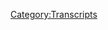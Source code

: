 {{DEFAULTSORT:
    #_TRANSCRIPT_0896:February 2, 2024
}}{{Transcript
    | title         = [[896: February 2, 2024]]
    | caption       = [https://knowledgefight.libsyn.com/896-february-2-2024 Listen to this episode on Libsyn]
    | episodeNumber = [[896: February 2, 2024|896]]
    | length        = 01:52:00
}}

{{MessageBox
    | header     = Warning: Bot Generated Content
    | text       = This transcript was automatically generated by transcription software and likely contains many mistakes and misattributions. Please check the audio for definitive quotes, attribution, and context.
    | image      = N3yvass4myg91.webp
    | imagewidth = 50px
    | id         = warning
}}

{{TranscriptBlock
    | name      = Unknown Speaker
    | timestamp = 00:00:00.000
    | text      = I'm sick of them posing as if they're the good guys, saying we are the bad guys, knowledge
}}

{{TranscriptBlock
    | name      = Unknown Speaker
    | timestamp = 00:00:18.359
    | text      = fight.
}}

{{TranscriptBlock
    | name      = Unknown Speaker
    | timestamp = 00:00:19.359
    | text      = I have great respect for knowledge fight, knowledge fight.
}}

{{TranscriptBlock
    | name      = Unknown Speaker
    | timestamp = 00:00:25.160
    | text      = I'm sick of them posing as if they're the good guys, saying we are the bad guys, knowledge
}}

{{TranscriptBlock
    | name      = Unknown Speaker
    | timestamp = 00:00:30.559
    | text      = fight.
}}

{{TranscriptBlock
    | name      = Unknown Speaker
    | timestamp = 00:00:31.559
    | text      = Dan and Jordan, knowledge fight.
}}

{{TranscriptBlock
    | name      = Unknown Speaker
    | timestamp = 00:00:32.560
    | text      = Riddle her, riddle her, riddle her.
}}

{{TranscriptBlock
    | name      = Unknown Speaker
    | timestamp = 00:00:33.560
    | text      = I need, I need money.
}}

{{TranscriptBlock
    | name      = Unknown Speaker
    | timestamp = 00:00:34.560
    | text      = Riddle her, riddle her, riddle her, riddle her.
}}

{{TranscriptBlock
    | name      = Unknown Speaker
    | timestamp = 00:00:35.560
    | text      = Andy and Kansas, Andy and Kansas.
}}

{{TranscriptBlock
    | name      = Unknown Speaker
    | timestamp = 00:00:36.560
    | text      = Stop it.
}}

{{TranscriptBlock
    | name      = Unknown Speaker
    | timestamp = 00:00:37.560
    | text      = Andy and Kansas, Andy and Kansas.
}}

{{TranscriptBlock
    | name      = Unknown Speaker
    | timestamp = 00:00:38.560
    | text      = It's time to pray.
}}

{{TranscriptBlock
    | name      = Unknown Speaker
    | timestamp = 00:00:39.560
    | text      = Andy and Kansas, you're on the air.
}}

{{TranscriptBlock
    | name      = Unknown Speaker
    | timestamp = 00:00:40.560
    | text      = Thanks for holding.
}}

{{TranscriptBlock
    | name      = Unknown Speaker
    | timestamp = 00:00:41.560
    | text      = Hello, Alex.
}}

{{TranscriptBlock
    | name      = Unknown Speaker
    | timestamp = 00:00:42.560
    | text      = I'm a first-time caller.
}}

{{TranscriptBlock
    | name      = Unknown Speaker
    | timestamp = 00:00:43.560
    | text      = I'm a huge fan.
}}

{{TranscriptBlock
    | name      = Unknown Speaker
    | timestamp = 00:00:44.560
    | text      = I love your room.
}}

{{TranscriptBlock
    | name      = Unknown Speaker
    | timestamp = 00:00:45.560
    | text      = Knowledge fight.
}}

{{TranscriptBlock
    | name      = Unknown Speaker
    | timestamp = 00:00:46.560
    | text      = Kn-kn-kn-kn-kn-kn-kn-kn-kn-kn-kn-kn-kn-kn-kn-kn-kn-kn-kn.
}}

{{TranscriptBlock
    | name      = Unknown Speaker
    | timestamp = 00:00:47.560
    | text      = Knowledgefight.com.
}}

{{TranscriptBlock
    | name      = Unknown Speaker
    | timestamp = 00:00:58.479
    | text      = I love you.
}}

{{TranscriptBlock
    | name      = Unknown Speaker
    | timestamp = 00:00:59.479
    | text      = Hey, everybody.
}}

{{TranscriptBlock
    | name      = Unknown Speaker
    | timestamp = 00:01:00.479
    | text      = Welcome back to Knowledge Fight.
}}

{{TranscriptBlock
    | name      = Unknown Speaker
    | timestamp = 00:01:01.479
    | text      = I'm Dan.
}}

{{TranscriptBlock
    | name      = Unknown Speaker
    | timestamp = 00:01:02.479
    | text      = I'm Jordan.
}}

{{TranscriptBlock
    | name      = Unknown Speaker
    | timestamp = 00:01:03.479
    | text      = We're a couple dudes.
}}

{{TranscriptBlock
    | name      = Unknown Speaker
    | timestamp = 00:01:04.480
    | text      = Sit around, worship at the altar of Selene, and talk a little bit about Alex Jones.
}}

{{TranscriptBlock
    | name      = Unknown Speaker
    | timestamp = 00:01:06.599
    | text      = Oh, indeed we are.
}}

{{TranscriptBlock
    | name      = Unknown Speaker
    | timestamp = 00:01:07.879
    | text      = Dan.
}}

{{TranscriptBlock
    | name      = Unknown Speaker
    | timestamp = 00:01:08.879
    | text      = Jordan.
}}

{{TranscriptBlock
    | name      = Unknown Speaker
    | timestamp = 00:01:09.879
    | text      = Dan.
}}

{{TranscriptBlock
    | name      = Unknown Speaker
    | timestamp = 00:01:10.879
    | text      = Jordan.
}}

{{TranscriptBlock
    | name      = Unknown Speaker
    | timestamp = 00:01:11.879
    | text      = Quick question for you.
}}

{{TranscriptBlock
    | name      = Unknown Speaker
    | timestamp = 00:01:12.879
    | text      = What's up?
}}

{{TranscriptBlock
    | name      = Unknown Speaker
    | timestamp = 00:01:13.879
    | text      = What's your brain spot today, buddy?
}}

{{TranscriptBlock
    | name      = Unknown Speaker
    | timestamp = 00:01:14.879
    | text      = My brain spot today is the in the mail bag.
}}

{{TranscriptBlock
    | name      = Unknown Speaker
    | timestamp = 00:01:15.879
    | text      = Ooh.
}}

{{TranscriptBlock
    | name      = Unknown Speaker
    | timestamp = 00:01:16.879
    | text      = Oh.
}}

{{TranscriptBlock
    | name      = Unknown Speaker
    | timestamp = 00:01:17.879
    | text      = So we got a couple of nice mugs.
}}

{{TranscriptBlock
    | name      = Unknown Speaker
    | timestamp = 00:01:18.879
    | text      = The fool.
}}

{{TranscriptBlock
    | name      = Unknown Speaker
    | timestamp = 00:01:19.879
    | text      = The fool.
}}

{{TranscriptBlock
    | name      = Unknown Speaker
    | timestamp = 00:01:20.879
    | text      = I opened the box.
}}

{{TranscriptBlock
    | name      = Unknown Speaker
    | timestamp = 00:01:21.879
    | text      = I got some nice mugs.
}}

{{TranscriptBlock
    | name      = Unknown Speaker
    | timestamp = 00:01:22.879
    | text      = From?
}}

{{TranscriptBlock
    | name      = Unknown Speaker
    | timestamp = 00:01:23.879
    | text      = Uh.
}}

{{TranscriptBlock
    | name      = Unknown Speaker
    | timestamp = 00:01:24.879
    | text      = From miscellaneous art.
}}

{{TranscriptBlock
    | name      = Unknown Speaker
    | timestamp = 00:01:25.879
    | text      = Okay.
}}

{{TranscriptBlock
    | name      = Unknown Speaker
    | timestamp = 00:01:26.879
    | text      = Oh.
}}

{{TranscriptBlock
    | name      = Unknown Speaker
    | timestamp = 00:01:27.879
    | text      = Well, that's not fair.
}}

{{TranscriptBlock
    | name      = Unknown Speaker
    | timestamp = 00:01:28.879
    | text      = That's hardly fair.
}}

{{TranscriptBlock
    | name      = Unknown Speaker
    | timestamp = 00:01:29.879
    | text      = That's not a name.
}}

{{TranscriptBlock
    | name      = Unknown Speaker
    | timestamp = 00:01:30.879
    | text      = Well, it's spelled incorrectly, so I assume that it is a...
}}

{{TranscriptBlock
    | name      = Unknown Speaker
    | timestamp = 00:01:34.879
    | text      = M-I-S-S, Selenius?
}}

{{TranscriptBlock
    | name      = Unknown Speaker
    | timestamp = 00:01:35.879
    | text      = Yeah, yeah, yeah.
}}

{{TranscriptBlock
    | name      = Unknown Speaker
    | timestamp = 00:01:36.879
    | text      = Charlotte, North Carolina.
}}

{{TranscriptBlock
    | name      = Unknown Speaker
    | timestamp = 00:01:37.879
    | text      = Okay.
}}

{{TranscriptBlock
    | name      = Unknown Speaker
    | timestamp = 00:01:38.879
    | text      = Yeah, yeah, yeah.
}}

{{TranscriptBlock
    | name      = Unknown Speaker
    | timestamp = 00:01:39.879
    | text      = I get a nice mug that says, be the eldritch horror you wish to see in the world, and you
}}

{{TranscriptBlock
    | name      = Unknown Speaker
    | timestamp = 00:01:42.200
    | text      = got one that says, I don't care what the founding fathers felt.
}}

{{TranscriptBlock
    | name      = Unknown Speaker
    | timestamp = 00:01:44.840
    | text      = I really don't.
}}

{{TranscriptBlock
    | name      = Unknown Speaker
    | timestamp = 00:01:46.040
    | text      = I really don't.
}}

{{TranscriptBlock
    | name      = Unknown Speaker
    | timestamp = 00:01:47.040
    | text      = Yep.
}}

{{TranscriptBlock
    | name      = Unknown Speaker
    | timestamp = 00:01:48.040
    | text      = It's very nice.
}}

{{TranscriptBlock
    | name      = Unknown Speaker
    | timestamp = 00:01:49.040
    | text      = You know what?
}}

{{TranscriptBlock
    | name      = Unknown Speaker
    | timestamp = 00:01:50.040
    | text      = Mugs are...
}}

{{TranscriptBlock
    | name      = Unknown Speaker
    | timestamp = 00:01:51.280
    | text      = I don't know if it's my age, but it's the kind of collection I'm interested in having.
}}

{{TranscriptBlock
    | name      = Unknown Speaker
    | timestamp = 00:01:59.159
    | text      = I like socks and mugs.
}}

{{TranscriptBlock
    | name      = Unknown Speaker
    | timestamp = 00:02:02.480
    | text      = Getting to that age.
}}

{{TranscriptBlock
    | name      = Unknown Speaker
    | timestamp = 00:02:04.280
    | text      = I've reached socks joyfully.
}}

{{TranscriptBlock
    | name      = Unknown Speaker
    | timestamp = 00:02:07.439
    | text      = Love socks.
}}

{{TranscriptBlock
    | name      = Unknown Speaker
    | timestamp = 00:02:08.439
    | text      = Mm-hmm.
}}

{{TranscriptBlock
    | name      = Unknown Speaker
    | timestamp = 00:02:09.439
    | text      = I've got a lot of...
}}

{{TranscriptBlock
    | name      = Unknown Speaker
    | timestamp = 00:02:10.439
    | text      = I had a lot of mugs.
}}

{{TranscriptBlock
    | name      = Unknown Speaker
    | timestamp = 00:02:11.439
    | text      = Yeah.
}}

{{TranscriptBlock
    | name      = Unknown Speaker
    | timestamp = 00:02:12.439
    | text      = To the point where I got annoying when people get...
}}

{{TranscriptBlock
    | name      = Unknown Speaker
    | timestamp = 00:02:14.080
    | text      = Because, you know, I'm a coffee guy.
}}

{{TranscriptBlock
    | name      = Unknown Speaker
    | timestamp = 00:02:15.199
    | text      = Yeah, you are.
}}

{{TranscriptBlock
    | name      = Unknown Speaker
    | timestamp = 00:02:16.199
    | text      = So people regularly got me mugs.
}}

{{TranscriptBlock
    | name      = Unknown Speaker
    | timestamp = 00:02:17.919
    | text      = And then I moved in with my wife, and all of my mugs have disappeared over time.
}}

{{TranscriptBlock
    | name      = Unknown Speaker
    | timestamp = 00:02:23.680
    | text      = So this is really exciting.
}}

{{TranscriptBlock
    | name      = Unknown Speaker
    | timestamp = 00:02:24.680
    | text      = You think she's stashing them somewhere?
}}

{{TranscriptBlock
    | name      = Unknown Speaker
    | timestamp = 00:02:25.680
    | text      = I don't know.
}}

{{TranscriptBlock
    | name      = Unknown Speaker
    | timestamp = 00:02:26.680
    | text      = I don't know.
}}

{{TranscriptBlock
    | name      = Unknown Speaker
    | timestamp = 00:02:27.680
    | text      = I know that somebody needs to put me in my place sometimes, and she's doing a great job
}}

{{TranscriptBlock
    | name      = Unknown Speaker
    | timestamp = 00:02:31.759
    | text      = most of the time.
}}

{{TranscriptBlock
    | name      = Unknown Speaker
    | timestamp = 00:02:32.759
    | text      = So I assume that's part of it.
}}

{{TranscriptBlock
    | name      = Unknown Speaker
    | timestamp = 00:02:33.759
    | text      = So you get your mugs in storage somewhere.
}}

{{TranscriptBlock
    | name      = Unknown Speaker
    | timestamp = 00:02:36.080
    | text      = Something like that.
}}

{{TranscriptBlock
    | name      = Unknown Speaker
    | timestamp = 00:02:37.080
    | text      = But you can start rebuilding.
}}

{{TranscriptBlock
    | name      = Unknown Speaker
    | timestamp = 00:02:38.080
    | text      = This is a lovely...
}}

{{TranscriptBlock
    | name      = Unknown Speaker
    | timestamp = 00:02:39.080
    | text      = This is a great day.
}}

{{TranscriptBlock
    | name      = Unknown Speaker
    | timestamp = 00:02:40.080
    | text      = Well, wonderful.
}}

{{TranscriptBlock
    | name      = Unknown Speaker
    | timestamp = 00:02:41.080
    | text      = Yeah.
}}

{{TranscriptBlock
    | name      = Unknown Speaker
    | timestamp = 00:02:42.080
    | text      = Hakuna Matata.
}}

{{TranscriptBlock
    | name      = Unknown Speaker
    | timestamp = 00:02:43.080
    | text      = Indeed.
}}

{{TranscriptBlock
    | name      = Unknown Speaker
    | timestamp = 00:02:44.080
    | text      = What's your bright spot?
}}

{{TranscriptBlock
    | name      = Unknown Speaker
    | timestamp = 00:02:45.080
    | text      = My bright spot is I was lucky enough to join two other podcasts last week.
}}

{{TranscriptBlock
    | name      = Unknown Speaker
    | timestamp = 00:02:51.400
    | text      = What?
}}

{{TranscriptBlock
    | name      = Unknown Speaker
    | timestamp = 00:02:52.400
    | text      = Yeah.
}}

{{TranscriptBlock
    | name      = Unknown Speaker
    | timestamp = 00:02:53.400
    | text      = Yeah.
}}

{{TranscriptBlock
    | name      = Unknown Speaker
    | timestamp = 00:02:54.400
    | text      = Which is fun.
}}

{{TranscriptBlock
    | name      = Unknown Speaker
    | timestamp = 00:02:55.400
    | text      = I got both of my podcast appearances in for the year.
}}

{{TranscriptBlock
    | name      = Unknown Speaker
    | timestamp = 00:02:59.120
    | text      = Okay.
}}

{{TranscriptBlock
    | name      = Unknown Speaker
    | timestamp = 00:03:00.120
    | text      = Last year, I think I guessed it on two.
}}

{{TranscriptBlock
    | name      = Unknown Speaker
    | timestamp = 00:03:01.479
    | text      = So it got out of the way early this week.
}}

{{TranscriptBlock
    | name      = Unknown Speaker
    | timestamp = 00:03:04.000
    | text      = Yeah.
}}

{{TranscriptBlock
    | name      = Unknown Speaker
    | timestamp = 00:03:05.000
    | text      = You said.
}}

{{TranscriptBlock
    | name      = Unknown Speaker
    | timestamp = 00:03:06.000
    | text      = Yeah.
}}

{{TranscriptBlock
    | name      = Unknown Speaker
    | timestamp = 00:03:07.000
    | text      = The quota was reached...
}}

{{TranscriptBlock
    | name      = Unknown Speaker
    | timestamp = 00:03:08.000
    | text      = Kick back.
}}

{{TranscriptBlock
    | name      = Unknown Speaker
    | timestamp = 00:03:09.000
    | text      = Take your shoes off.
}}

{{TranscriptBlock
    | name      = Unknown Speaker
    | timestamp = 00:03:10.000
    | text      = Absolutely.
}}

{{TranscriptBlock
    | name      = Unknown Speaker
    | timestamp = 00:03:11.000
    | text      = No requests for Dan.
}}

{{TranscriptBlock
    | name      = Unknown Speaker
    | timestamp = 00:03:12.000
    | text      = No.
}}

{{TranscriptBlock
    | name      = Unknown Speaker
    | timestamp = 00:03:13.000
    | text      = I'm just kidding.
}}

{{TranscriptBlock
    | name      = Unknown Speaker
    | timestamp = 00:03:14.000
    | text      = Coast to Coast PM and libations for everyone.
}}

{{TranscriptBlock
    | name      = Unknown Speaker
    | timestamp = 00:03:17.680
    | text      = We're both the podcasts that I did.
}}

{{TranscriptBlock
    | name      = Unknown Speaker
    | timestamp = 00:03:20.080
    | text      = It's weird that I can't...
}}

{{TranscriptBlock
    | name      = Unknown Speaker
    | timestamp = 00:03:21.680
    | text      = You know, that they...
}}

{{TranscriptBlock
    | name      = Unknown Speaker
    | timestamp = 00:03:22.680
    | text      = Coast to Coast PM.
}}

{{TranscriptBlock
    | name      = Unknown Speaker
    | timestamp = 00:03:23.680
    | text      = Coast to Coast PM.
}}

{{TranscriptBlock
    | name      = Unknown Speaker
    | timestamp = 00:03:24.680
    | text      = Coast to Coast AM podcast.
}}

{{TranscriptBlock
    | name      = Unknown Speaker
    | timestamp = 00:03:25.680
    | text      = Yep.
}}

{{TranscriptBlock
    | name      = Unknown Speaker
    | timestamp = 00:03:26.680
    | text      = Yep.
}}

{{TranscriptBlock
    | name      = Unknown Speaker
    | timestamp = 00:03:27.680
    | text      = They...
}}

{{TranscriptBlock
    | name      = Unknown Speaker
    | timestamp = 00:03:28.680
    | text      = I was weird.
}}

{{TranscriptBlock
    | name      = Unknown Speaker
    | timestamp = 00:03:29.680
    | text      = It was weird listening to George Norrie.
}}

{{TranscriptBlock
    | name      = Unknown Speaker
    | timestamp = 00:03:30.680
    | text      = From us...
}}

{{TranscriptBlock
    | name      = Unknown Speaker
    | timestamp = 00:03:31.680
    | text      = It's all legs.
}}

{{TranscriptBlock
    | name      = Unknown Speaker
    | timestamp = 00:03:32.680
    | text      = Yeah.
}}

{{TranscriptBlock
    | name      = Unknown Speaker
    | timestamp = 00:03:33.680
    | text      = No, no.
}}

{{TranscriptBlock
    | name      = Unknown Speaker
    | timestamp = 00:03:34.680
    | text      = From our thing, I kind of still think that that's all dead.
}}

{{TranscriptBlock
    | name      = Unknown Speaker
    | timestamp = 00:03:36.800
    | text      = You know?
}}

{{TranscriptBlock
    | name      = Unknown Speaker
    | timestamp = 00:03:37.800
    | text      = Even now, I was on the show when we were doing a current episode of Coast to Coast.
}}

{{TranscriptBlock
    | name      = Unknown Speaker
    | timestamp = 00:03:41.919
    | text      = Yeah.
}}

{{TranscriptBlock
    | name      = Unknown Speaker
    | timestamp = 00:03:42.919
    | text      = Yeah.
}}

{{TranscriptBlock
    | name      = Unknown Speaker
    | timestamp = 00:03:43.919
    | text      = Yeah.
}}

{{TranscriptBlock
    | name      = Unknown Speaker
    | timestamp = 00:03:44.919
    | text      = And I'm like, you remember how Coast to Coast used to exist?
}}

{{TranscriptBlock
    | name      = Unknown Speaker
    | timestamp = 00:03:45.919
    | text      = Mm-hmm.
}}

{{TranscriptBlock
    | name      = Unknown Speaker
    | timestamp = 00:03:46.919
    | text      = That was the show.
}}

{{TranscriptBlock
    | name      = Unknown Speaker
    | timestamp = 00:03:47.919
    | text      = You know?
}}

{{TranscriptBlock
    | name      = Unknown Speaker
    | timestamp = 00:03:48.919
    | text      = Well, Coast to Coast is such a fascinating thing because it's gone through so many permutations.
}}

{{TranscriptBlock
    | name      = Unknown Speaker
    | timestamp = 00:03:52.919
    | text      = You know, you had the Art Battle years.
}}

{{TranscriptBlock
    | name      = Unknown Speaker
    | timestamp = 00:03:54.639
    | text      = Sure.
}}

{{TranscriptBlock
    | name      = Unknown Speaker
    | timestamp = 00:03:55.639
    | text      = George Norrie's dumb ass.
}}

{{TranscriptBlock
    | name      = Unknown Speaker
    | timestamp = 00:03:56.639
    | text      = And, yeah.
}}

{{TranscriptBlock
    | name      = Unknown Speaker
    | timestamp = 00:03:57.639
    | text      = Even with George Norrie, I think there's eras.
}}

{{TranscriptBlock
    | name      = Unknown Speaker
    | timestamp = 00:04:01.159
    | text      = Yeah.
}}

{{TranscriptBlock
    | name      = Unknown Speaker
    | timestamp = 00:04:02.159
    | text      = Because I think there was...
}}

{{TranscriptBlock
    | name      = Unknown Speaker
    | timestamp = 00:04:04.280
    | text      = My feeling is even...
}}

{{TranscriptBlock
    | name      = Unknown Speaker
    | timestamp = 00:04:05.280
    | text      = Like, early on, there was a lot more paranormal shit going on.
}}

{{TranscriptBlock
    | name      = Unknown Speaker
    | timestamp = 00:04:07.680
    | text      = Sure, sure, sure.
}}

{{TranscriptBlock
    | name      = Unknown Speaker
    | timestamp = 00:04:08.680
    | text      = And that kind of stuff.
}}

{{TranscriptBlock
    | name      = Unknown Speaker
    | timestamp = 00:04:09.680
    | text      = And now there's this weird right-wing conspiracy bullshit.
}}

{{TranscriptBlock
    | name      = Unknown Speaker
    | timestamp = 00:04:11.560
    | text      = Maybe still some ghosts here or there, but...
}}

{{TranscriptBlock
    | name      = Unknown Speaker
    | timestamp = 00:04:14.400
    | text      = We did a ghost.
}}

{{TranscriptBlock
    | name      = Unknown Speaker
    | timestamp = 00:04:15.400
    | text      = We did some ghosts.
}}

{{TranscriptBlock
    | name      = Unknown Speaker
    | timestamp = 00:04:16.399
    | text      = I love the shit out of that...
}}

{{TranscriptBlock
    | name      = Unknown Speaker
    | timestamp = 00:04:18.439
    | text      = When I'd be at work at the movie theater, because, you know, you have to stay there
}}

{{TranscriptBlock
    | name      = Unknown Speaker
    | timestamp = 00:04:21.240
    | text      = pretty late.
}}

{{TranscriptBlock
    | name      = Unknown Speaker
    | timestamp = 00:04:22.240
    | text      = Sure.
}}

{{TranscriptBlock
    | name      = Unknown Speaker
    | timestamp = 00:04:23.240
    | text      = When I was managing theater, counting down drawers, listening to George Norrie take phone
}}

{{TranscriptBlock
    | name      = Unknown Speaker
    | timestamp = 00:04:26.160
    | text      = calls about nonsense.
}}

{{TranscriptBlock
    | name      = Unknown Speaker
    | timestamp = 00:04:27.160
    | text      = Great.
}}

{{TranscriptBlock
    | name      = Unknown Speaker
    | timestamp = 00:04:28.160
    | text      = Great times.
}}

{{TranscriptBlock
    | name      = Unknown Speaker
    | timestamp = 00:04:29.160
    | text      = Yeah.
}}

{{TranscriptBlock
    | name      = Unknown Speaker
    | timestamp = 00:04:30.160
    | text      = Yeah.
}}

{{TranscriptBlock
    | name      = Unknown Speaker
    | timestamp = 00:04:31.160
    | text      = We talked to...
}}

{{TranscriptBlock
    | name      = Unknown Speaker
    | timestamp = 00:04:32.160
    | text      = I think there was a guy who could talk to the Earth.
}}

{{TranscriptBlock
    | name      = Unknown Speaker
    | timestamp = 00:04:33.160
    | text      = Like, the total...
}}

{{TranscriptBlock
    | name      = Unknown Speaker
    | timestamp = 00:04:34.160
    | text      = The Earth spirit.
}}

{{TranscriptBlock
    | name      = Unknown Speaker
    | timestamp = 00:04:35.160
    | text      = We all can.
}}

{{TranscriptBlock
    | name      = Unknown Speaker
    | timestamp = 00:04:36.160
    | text      = Yeah.
}}

{{TranscriptBlock
    | name      = Unknown Speaker
    | timestamp = 00:04:37.160
    | text      = I mean...
}}

{{TranscriptBlock
    | name      = Unknown Speaker
    | timestamp = 00:04:38.160
    | text      = It just doesn't talk back.
}}

{{TranscriptBlock
    | name      = Unknown Speaker
    | timestamp = 00:04:39.160
    | text      = Wow.
}}

{{TranscriptBlock
    | name      = Unknown Speaker
    | timestamp = 00:04:40.160
    | text      = Well...
}}

{{TranscriptBlock
    | name      = Unknown Speaker
    | timestamp = 00:04:41.160
    | text      = I can't understand it.
}}

{{TranscriptBlock
    | name      = Unknown Speaker
    | timestamp = 00:04:42.160
    | text      = Huh?
}}

{{TranscriptBlock
    | name      = Unknown Speaker
    | timestamp = 00:04:43.160
    | text      = Hmm.
}}

{{TranscriptBlock
    | name      = Unknown Speaker
    | timestamp = 00:04:44.160
    | text      = Yep.
}}

{{TranscriptBlock
    | name      = Unknown Speaker
    | timestamp = 00:04:45.160
    | text      = Well, that's fun.
}}

{{TranscriptBlock
    | name      = Unknown Speaker
    | timestamp = 00:04:46.160
    | text      = Yeah.
}}

{{TranscriptBlock
    | name      = Unknown Speaker
    | timestamp = 00:04:47.160
    | text      = Big thanks to those two shows.
}}

{{TranscriptBlock
    | name      = Unknown Speaker
    | timestamp = 00:04:48.160
    | text      = Check them out.
}}

{{TranscriptBlock
    | name      = Unknown Speaker
    | timestamp = 00:04:49.160
    | text      = They were great.
}}

{{TranscriptBlock
    | name      = Unknown Speaker
    | timestamp = 00:04:50.160
    | text      = Sweet.
}}

{{TranscriptBlock
    | name      = Unknown Speaker
    | timestamp = 00:04:51.160
    | text      = Yeah.
}}

{{TranscriptBlock
    | name      = Unknown Speaker
    | timestamp = 00:04:52.160
    | text      = So, Jordan, we have a show to do today, and it's going to be a present-day episode.
}}

{{TranscriptBlock
    | name      = Unknown Speaker
    | timestamp = 00:04:53.160
    | text      = Ah, wee.
}}

{{TranscriptBlock
    | name      = Unknown Speaker
    | timestamp = 00:04:54.160
    | text      = Ooh.
}}

{{TranscriptBlock
    | name      = Unknown Speaker
    | timestamp = 00:04:55.160
    | text      = We're going to talk about February 2nd.
}}

{{TranscriptBlock
    | name      = Unknown Speaker
    | timestamp = 00:04:56.160
    | text      = That's Friday.
}}

{{TranscriptBlock
    | name      = Unknown Speaker
    | timestamp = 00:04:57.160
    | text      = Okay.
}}

{{TranscriptBlock
    | name      = Unknown Speaker
    | timestamp = 00:04:58.160
    | text      = 2024.
}}

{{TranscriptBlock
    | name      = Unknown Speaker
    | timestamp = 00:04:59.160
    | text      = All right.
}}

{{TranscriptBlock
    | name      = Unknown Speaker
    | timestamp = 00:05:00.160
    | text      = So, the convoy and the whole situation with the border is still ongoing.
}}

{{TranscriptBlock
    | name      = Unknown Speaker
    | timestamp = 00:05:03.519
    | text      = Yeah.
}}

{{TranscriptBlock
    | name      = Unknown Speaker
    | timestamp = 00:05:04.519
    | text      = Yep.
}}

{{TranscriptBlock
    | name      = Unknown Speaker
    | timestamp = 00:05:05.519
    | text      = And I have a theory that Alex feels a little left behind by some of this stuff.
}}

{{TranscriptBlock
    | name      = Unknown Speaker
    | timestamp = 00:05:10.240
    | text      = Sure.
}}

{{TranscriptBlock
    | name      = Unknown Speaker
    | timestamp = 00:05:11.240
    | text      = Sure.
}}

{{TranscriptBlock
    | name      = Unknown Speaker
    | timestamp = 00:05:12.240
    | text      = Because he's not really that important in terms of this kicking off, this popularizing
}}

{{TranscriptBlock
    | name      = Unknown Speaker
    | timestamp = 00:05:17.040
    | text      = on right-wing social media, and I feel like he's like, I'm cool.
}}

{{TranscriptBlock
    | name      = Unknown Speaker
    | timestamp = 00:05:20.279
    | text      = And we'll get down to business on those feelings and how he can kick rocks.
}}

{{TranscriptBlock
    | name      = Unknown Speaker
    | timestamp = 00:05:25.920
    | text      = But before that, until then, let's say hello to some new wonks.
}}

{{TranscriptBlock
    | name      = Unknown Speaker
    | timestamp = 00:05:29.720
    | text      = I think it's a great idea.
}}

{{TranscriptBlock
    | name      = Unknown Speaker
    | timestamp = 00:05:30.879
    | text      = So first, Mutt Skunky and Libby Geesup.
}}

{{TranscriptBlock
    | name      = Unknown Speaker
    | timestamp = 00:05:35.040
    | text      = Thank you so much.
}}

{{TranscriptBlock
    | name      = Unknown Speaker
    | timestamp = 00:05:36.040
    | text      = You're now a policy wonk.
}}

{{TranscriptBlock
    | name      = Unknown Speaker
    | timestamp = 00:05:37.040
    | text      = I'm a policy wonk.
}}

{{TranscriptBlock
    | name      = Unknown Speaker
    | timestamp = 00:05:38.040
    | text      = Thank you very much!
}}

{{TranscriptBlock
    | name      = Unknown Speaker
    | timestamp = 00:05:39.040
    | text      = Probably Geysup.
}}

{{TranscriptBlock
    | name      = Unknown Speaker
    | timestamp = 00:05:40.040
    | text      = Next, Jumbo Lump.
}}

{{TranscriptBlock
    | name      = Unknown Speaker
    | timestamp = 00:05:41.040
    | text      = Thank you so much.
}}

{{TranscriptBlock
    | name      = Unknown Speaker
    | timestamp = 00:05:42.040
    | text      = You're now a policy wonk.
}}

{{TranscriptBlock
    | name      = Unknown Speaker
    | timestamp = 00:05:43.040
    | text      = I'm a policy wonk.
}}

{{TranscriptBlock
    | name      = Unknown Speaker
    | timestamp = 00:05:44.040
    | text      = Thank you very much.
}}

{{TranscriptBlock
    | name      = Unknown Speaker
    | timestamp = 00:05:45.040
    | text      = Thank you.
}}

{{TranscriptBlock
    | name      = Unknown Speaker
    | timestamp = 00:05:46.040
    | text      = Next, shout out to my dog, Leona, celebrating her ninth birthday on December 31st and cancer-free
}}

{{TranscriptBlock
    | name      = Unknown Speaker
    | timestamp = 00:05:49.759
    | text      = test results.
}}

{{TranscriptBlock
    | name      = Unknown Speaker
    | timestamp = 00:05:50.759
    | text      = Thank you so much.
}}

{{TranscriptBlock
    | name      = Unknown Speaker
    | timestamp = 00:05:51.759
    | text      = You're now a policy wonk.
}}

{{TranscriptBlock
    | name      = Unknown Speaker
    | timestamp = 00:05:52.759
    | text      = I'm a policy wonk.
}}

{{TranscriptBlock
    | name      = Unknown Speaker
    | timestamp = 00:05:53.759
    | text      = Thank you very much.
}}

{{TranscriptBlock
    | name      = Unknown Speaker
    | timestamp = 00:05:54.759
    | text      = Thank you.
}}

{{TranscriptBlock
    | name      = Unknown Speaker
    | timestamp = 00:05:55.759
    | text      = Next, Can I Interest You in an Ape?
}}

{{TranscriptBlock
    | name      = Unknown Speaker
    | timestamp = 00:05:56.759
    | text      = Thank you so much.
}}

{{TranscriptBlock
    | name      = Unknown Speaker
    | timestamp = 00:05:57.759
    | text      = You're now a policy wonk.
}}

{{TranscriptBlock
    | name      = Unknown Speaker
    | timestamp = 00:05:58.759
    | text      = I'm a policy wonk.
}}

{{TranscriptBlock
    | name      = Unknown Speaker
    | timestamp = 00:05:59.759
    | text      = Thank you very much!
}}

{{TranscriptBlock
    | name      = Unknown Speaker
    | timestamp = 00:06:00.759
    | text      = Thank you.
}}

{{TranscriptBlock
    | name      = Unknown Speaker
    | timestamp = 00:06:01.759
    | text      = And you guys got me through a redundancy and separation over the past three months.
}}

{{TranscriptBlock
    | name      = Unknown Speaker
    | timestamp = 00:06:04.720
    | text      = I got a job and signed up.
}}

{{TranscriptBlock
    | name      = Unknown Speaker
    | timestamp = 00:06:06.399
    | text      = Thank you very much!
}}

{{TranscriptBlock
    | name      = Unknown Speaker
    | timestamp = 00:06:07.399
    | text      = I got all capital letters in the thank you very much and three exclamation points.
}}

{{TranscriptBlock
    | name      = Unknown Speaker
    | timestamp = 00:06:10.759
    | text      = Thank you very much.
}}

{{TranscriptBlock
    | name      = Unknown Speaker
    | timestamp = 00:06:11.759
    | text      = You're a policy wonk.
}}

{{TranscriptBlock
    | name      = Unknown Speaker
    | timestamp = 00:06:12.759
    | text      = I'm a policy wonk.
}}

{{TranscriptBlock
    | name      = Unknown Speaker
    | timestamp = 00:06:13.759
    | text      = Thank you very much!
}}

{{TranscriptBlock
    | name      = Unknown Speaker
    | timestamp = 00:06:14.759
    | text      = Thank you.
}}

{{TranscriptBlock
    | name      = Unknown Speaker
    | timestamp = 00:06:15.759
    | text      = And I can't tell if this is one or two technocrats that we have here.
}}

{{TranscriptBlock
    | name      = Unknown Speaker
    | timestamp = 00:06:19.000
    | text      = Oh, it's one.
}}

{{TranscriptBlock
    | name      = Unknown Speaker
    | timestamp = 00:06:20.000
    | text      = Okay, it's one.
}}

{{TranscriptBlock
    | name      = Unknown Speaker
    | timestamp = 00:06:21.000
    | text      = So it's a message and then the second line is the name.
}}

{{TranscriptBlock
    | name      = Unknown Speaker
    | timestamp = 00:06:24.120
    | text      = Yeah, yeah, yeah.
}}

{{TranscriptBlock
    | name      = Unknown Speaker
    | timestamp = 00:06:25.120
    | text      = Okay.
}}

{{TranscriptBlock
    | name      = Unknown Speaker
    | timestamp = 00:06:26.120
    | text      = So we got a technocrat in the mix, George.
}}

{{TranscriptBlock
    | name      = Unknown Speaker
    | timestamp = 00:06:27.120
    | text      = So thank you so much to Dan.
}}

{{TranscriptBlock
    | name      = Unknown Speaker
    | timestamp = 00:06:28.120
    | text      = I'm increasing my contribution so you can buy better hot dogs from Andy, a bureaucrat
}}

{{TranscriptBlock
    | name      = Unknown Speaker
    | timestamp = 00:06:32.399
    | text      = in DC.
}}

{{TranscriptBlock
    | name      = Unknown Speaker
    | timestamp = 00:06:33.399
    | text      = Thank you so much.
}}

{{TranscriptBlock
    | name      = Unknown Speaker
    | timestamp = 00:06:34.399
    | text      = You're no longer a bureaucrat.
}}

{{TranscriptBlock
    | name      = Unknown Speaker
    | timestamp = 00:06:35.399
    | text      = You're now a technocrat.
}}

{{TranscriptBlock
    | name      = Unknown Speaker
    | timestamp = 00:06:36.540
    | text      = I'm a policy wonk.
}}

{{TranscriptBlock
    | name      = Unknown Speaker
    | timestamp = 00:06:37.540
    | text      = Four stars.
}}

{{TranscriptBlock
    | name      = Unknown Speaker
    | timestamp = 00:06:38.540
    | text      = Go home to your mother and tell her you're brilliant.
}}

{{TranscriptBlock
    | name      = Unknown Speaker
    | timestamp = 00:06:40.639
    | text      = Someone, someone, sodomite sent me a bucket of poop.
}}

{{TranscriptBlock
    | name      = Unknown Speaker
    | timestamp = 00:06:43.120
    | text      = Daddy shark!
}}

{{TranscriptBlock
    | name      = Unknown Speaker
    | timestamp = 00:06:44.120
    | text      = Bomp, bomp, bomp, bomp, bomp.
}}

{{TranscriptBlock
    | name      = Unknown Speaker
    | timestamp = 00:06:45.560
    | text      = Jar Jar Binks has a Caribbean black accent.
}}

{{TranscriptBlock
    | name      = Unknown Speaker
    | timestamp = 00:06:49.920
    | text      = He's a loser little, little kitty baby.
}}

{{TranscriptBlock
    | name      = Unknown Speaker
    | timestamp = 00:06:53.000
    | text      = I don't want to hate black people.
}}

{{TranscriptBlock
    | name      = Unknown Speaker
    | timestamp = 00:06:54.639
    | text      = I renounce Jesus Christ.
}}

{{TranscriptBlock
    | name      = Unknown Speaker
    | timestamp = 00:06:56.519
    | text      = You know, it is weird.
}}

{{TranscriptBlock
    | name      = Unknown Speaker
    | timestamp = 00:06:57.639
    | text      = I don't know if I need better quality hot dogs, but since that food poisoning, I have
}}

{{TranscriptBlock
    | name      = Unknown Speaker
    | timestamp = 00:07:01.620
    | text      = not been interested in hot dogs.
}}

{{TranscriptBlock
    | name      = Unknown Speaker
    | timestamp = 00:07:03.879
    | text      = I don't want to go near one.
}}

{{TranscriptBlock
    | name      = Unknown Speaker
    | timestamp = 00:07:05.800
    | text      = I think I got burned.
}}

{{TranscriptBlock
    | name      = Unknown Speaker
    | timestamp = 00:07:07.000
    | text      = I think that's how it goes sometimes.
}}

{{TranscriptBlock
    | name      = Unknown Speaker
    | timestamp = 00:07:09.199
    | text      = Your dad make you smoke the whole carton.
}}

{{TranscriptBlock
    | name      = Unknown Speaker
    | timestamp = 00:07:11.439
    | text      = That's what happened.
}}

{{TranscriptBlock
    | name      = Unknown Speaker
    | timestamp = 00:07:12.439
    | text      = Threw up that whole carton.
}}

{{TranscriptBlock
    | name      = Unknown Speaker
    | timestamp = 00:07:13.439
    | text      = You ate too many hot dogs one time and now you're done.
}}

{{TranscriptBlock
    | name      = Unknown Speaker
    | timestamp = 00:07:16.279
    | text      = I didn't eat too many.
}}

{{TranscriptBlock
    | name      = Unknown Speaker
    | timestamp = 00:07:17.279
    | text      = No, no, no.
}}

{{TranscriptBlock
    | name      = Unknown Speaker
    | timestamp = 00:07:18.279
    | text      = I understand.
}}

{{TranscriptBlock
    | name      = Unknown Speaker
    | timestamp = 00:07:19.279
    | text      = They were...
}}

{{TranscriptBlock
    | name      = Unknown Speaker
    | timestamp = 00:07:20.279
    | text      = Well, any would have been too many of those ones.
}}

{{TranscriptBlock
    | name      = Unknown Speaker
    | timestamp = 00:07:24.519
    | text      = One bite was too many.
}}

{{TranscriptBlock
    | name      = Unknown Speaker
    | timestamp = 00:07:25.519
    | text      = Yeah, those ones.
}}

{{TranscriptBlock
    | name      = Unknown Speaker
    | timestamp = 00:07:26.519
    | text      = And you know, I should have known better.
}}

{{TranscriptBlock
    | name      = Unknown Speaker
    | timestamp = 00:07:29.800
    | text      = Sure.
}}

{{TranscriptBlock
    | name      = Unknown Speaker
    | timestamp = 00:07:30.800
    | text      = Anyway, we get into this episode, February 2nd.
}}

{{TranscriptBlock
    | name      = Unknown Speaker
    | timestamp = 00:07:33.839
    | text      = And Alex has decided, hey, I'm bankrupt.
}}

{{TranscriptBlock
    | name      = Unknown Speaker
    | timestamp = 00:07:37.120
    | text      = My company's bankrupt.
}}

{{TranscriptBlock
    | name      = Unknown Speaker
    | timestamp = 00:07:38.120
    | text      = Sure.
}}

{{TranscriptBlock
    | name      = Unknown Speaker
    | timestamp = 00:07:39.120
    | text      = We're all having some trouble here.
}}

{{TranscriptBlock
    | name      = Unknown Speaker
    | timestamp = 00:07:40.120
    | text      = Yeah.
}}

{{TranscriptBlock
    | name      = Unknown Speaker
    | timestamp = 00:07:41.120
    | text      = You know what?
}}

{{TranscriptBlock
    | name      = Unknown Speaker
    | timestamp = 00:07:42.120
    | text      = I'm going to throw some money at sending people to the border.
}}

{{TranscriptBlock
    | name      = Unknown Speaker
    | timestamp = 00:07:43.120
    | text      = Sure.
}}

{{TranscriptBlock
    | name      = Unknown Speaker
    | timestamp = 00:07:44.120
    | text      = We've been pinned down because of financial issues, as you know, the last few years.
}}

{{TranscriptBlock
    | name      = Unknown Speaker
    | timestamp = 00:07:46.519
    | text      = And I'm not...
}}

{{TranscriptBlock
    | name      = Unknown Speaker
    | timestamp = 00:07:47.519
    | text      = You know, the border like two or three times a year.
}}

{{TranscriptBlock
    | name      = Unknown Speaker
    | timestamp = 00:07:48.920
    | text      = And I want to have people at the border full time because the border patrol, the national
}}

{{TranscriptBlock
    | name      = Unknown Speaker
    | timestamp = 00:07:53.399
    | text      = guards, the state guard, they're all on our side.
}}

{{TranscriptBlock
    | name      = Unknown Speaker
    | timestamp = 00:07:56.040
    | text      = The feds down there that are rank and file are on our side.
}}

{{TranscriptBlock
    | name      = Unknown Speaker
    | timestamp = 00:07:58.519
    | text      = I'd say 95% of them.
}}

{{TranscriptBlock
    | name      = Unknown Speaker
    | timestamp = 00:08:00.800
    | text      = It is a target rich environment to tell the truth.
}}

{{TranscriptBlock
    | name      = Unknown Speaker
    | timestamp = 00:08:03.759
    | text      = So I finally, in the bankruptcy and moving forwards, we're doing better here, got funding
}}

{{TranscriptBlock
    | name      = Unknown Speaker
    | timestamp = 00:08:09.079
    | text      = to send a couple of security guys, a couple of reporters, camera people down to the border.
}}

{{TranscriptBlock
    | name      = Unknown Speaker
    | timestamp = 00:08:14.279
    | text      = But it's our security people, particularly Tim Enlow, that has...
}}

{{TranscriptBlock
    | name      = Unknown Speaker
    | timestamp = 00:08:18.540
    | text      = This guy's...
}}

{{TranscriptBlock
    | name      = Unknown Speaker
    | timestamp = 00:08:19.540
    | text      = He never talks about his military service, but the army, the Marines, Blackwater, Austin
}}

{{TranscriptBlock
    | name      = Unknown Speaker
    | timestamp = 00:08:26.360
    | text      = police officers, SWAT team, three letter agencies, federal marshal, you know, air marshals, he's
}}

{{TranscriptBlock
    | name      = Unknown Speaker
    | timestamp = 00:08:32.960
    | text      = done it all.
}}

{{TranscriptBlock
    | name      = Unknown Speaker
    | timestamp = 00:08:33.960
    | text      = He wants to know everything.
}}

{{TranscriptBlock
    | name      = Unknown Speaker
    | timestamp = 00:08:34.960
    | text      = He trains state police and the local police, the SWAT team training, he's like the guy
}}

{{TranscriptBlock
    | name      = Unknown Speaker
    | timestamp = 00:08:40.120
    | text      = that they can send in for that.
}}

{{TranscriptBlock
    | name      = Unknown Speaker
    | timestamp = 00:08:41.600
    | text      = He's like a really amazing guy.
}}

{{TranscriptBlock
    | name      = Unknown Speaker
    | timestamp = 00:08:43.000
    | text      = He's a good friend of mine, head of security from Fort Worth.
}}

{{TranscriptBlock
    | name      = Unknown Speaker
    | timestamp = 00:08:46.919
    | text      = Enlow has all these contacts and he went down there and the border patrol all of them just
}}

{{TranscriptBlock
    | name      = Unknown Speaker
    | timestamp = 00:08:55.759
    | text      = said, here's everything, the documents, everything.
}}

{{TranscriptBlock
    | name      = Unknown Speaker
    | timestamp = 00:08:59.240
    | text      = And they said, we're really concerned about a false flag right now.
}}

{{TranscriptBlock
    | name      = Unknown Speaker
    | timestamp = 00:09:01.240
    | text      = Should we be doing this?
}}

{{TranscriptBlock
    | name      = Unknown Speaker
    | timestamp = 00:09:02.240
    | text      = Whatever.
}}

{{TranscriptBlock
    | name      = Unknown Speaker
    | timestamp = 00:09:03.240
    | text      = You think Biden's about to stage a terror attack down here.
}}

{{TranscriptBlock
    | name      = Unknown Speaker
    | timestamp = 00:09:05.120
    | text      = I mean, this is us, this is our guys in meetings.
}}

{{TranscriptBlock
    | name      = Unknown Speaker
    | timestamp = 00:09:08.159
    | text      = Let me tell you, the meetings I have with Enlow is like with the high level federal
}}

{{TranscriptBlock
    | name      = Unknown Speaker
    | timestamp = 00:09:11.279
    | text      = judges.
}}

{{TranscriptBlock
    | name      = Unknown Speaker
    | timestamp = 00:09:12.279
    | text      = I'm not going to say how high level because it's as high as you can go other than like
}}

{{TranscriptBlock
    | name      = Unknown Speaker
    | timestamp = 00:09:15.360
    | text      = the Supreme Court.
}}

{{TranscriptBlock
    | name      = Unknown Speaker
    | timestamp = 00:09:16.360
    | text      = You know, we're talking the people.
}}

{{TranscriptBlock
    | name      = Unknown Speaker
    | timestamp = 00:09:19.279
    | text      = Is it like when you have to go to court, is that a meeting with a judge?
}}

{{TranscriptBlock
    | name      = Unknown Speaker
    | timestamp = 00:09:22.600
    | text      = Because then maybe I believe Alex.
}}

{{TranscriptBlock
    | name      = Unknown Speaker
    | timestamp = 00:09:24.299
    | text      = That is a good question.
}}

{{TranscriptBlock
    | name      = Unknown Speaker
    | timestamp = 00:09:25.299
    | text      = So it's interesting how Alex called the border a target rich environment.
}}

{{TranscriptBlock
    | name      = Unknown Speaker
    | timestamp = 00:09:29.600
    | text      = Obviously he's not using that term in the sense of targeting people, but that's an expression
}}

{{TranscriptBlock
    | name      = Unknown Speaker
    | timestamp = 00:09:32.639
    | text      = that's used primarily in war and hunting to express a situation where there's an abundance
}}

{{TranscriptBlock
    | name      = Unknown Speaker
    | timestamp = 00:09:36.700
    | text      = of targets for you to shoot at.
}}

{{TranscriptBlock
    | name      = Unknown Speaker
    | timestamp = 00:09:38.480
    | text      = Pray.
}}

{{TranscriptBlock
    | name      = Unknown Speaker
    | timestamp = 00:09:39.480
    | text      = Yes.
}}

{{TranscriptBlock
    | name      = Unknown Speaker
    | timestamp = 00:09:40.480
    | text      = And Alex's meaning, he's saying that there's an overflowing of opportunities for him to
}}

{{TranscriptBlock
    | name      = Unknown Speaker
    | timestamp = 00:09:42.899
    | text      = create sensationalized xenophobic propaganda targeting immigrants and refugees.
}}

{{TranscriptBlock
    | name      = Unknown Speaker
    | timestamp = 00:09:47.440
    | text      = The border is essentially a gold mine from him from propaganda standpoint.
}}

{{TranscriptBlock
    | name      = Unknown Speaker
    | timestamp = 00:09:50.799
    | text      = So I guess he's saying that he was able to free up some bankruptcy funds to send some
}}

{{TranscriptBlock
    | name      = Unknown Speaker
    | timestamp = 00:09:54.960
    | text      = idiots and security down there to exploit the situation.
}}

{{TranscriptBlock
    | name      = Unknown Speaker
    | timestamp = 00:09:58.240
    | text      = Among these security people is Tim Inlow, who Alex is giving a very exaggerated resume.
}}

{{TranscriptBlock
    | name      = Unknown Speaker
    | timestamp = 00:10:03.279
    | text      = It is true, though, that he was in Blackwater, something that should have made Alex never
}}

{{TranscriptBlock
    | name      = Unknown Speaker
    | timestamp = 00:10:07.100
    | text      = consider hiring him.
}}

{{TranscriptBlock
    | name      = Unknown Speaker
    | timestamp = 00:10:08.679
    | text      = But oh well.
}}

{{TranscriptBlock
    | name      = Unknown Speaker
    | timestamp = 00:10:09.720
    | text      = You think.
}}

{{TranscriptBlock
    | name      = Unknown Speaker
    | timestamp = 00:10:10.720
    | text      = I guess when Alex said all that stuff about Blackwater back in the day, he didn't actually
}}

{{TranscriptBlock
    | name      = Unknown Speaker
    | timestamp = 00:10:13.820
    | text      = mean it.
}}

{{TranscriptBlock
    | name      = Unknown Speaker
    | timestamp = 00:10:14.820
    | text      = All the talk about them being the globalist paramilitary force, how they were running
}}

{{TranscriptBlock
    | name      = Unknown Speaker
    | timestamp = 00:10:18.159
    | text      = gun confiscation after Hurricane Katrina, how they were going to be used as the domestic
}}

{{TranscriptBlock
    | name      = Unknown Speaker
    | timestamp = 00:10:22.460
    | text      = military policing force to get around posse comitatus.
}}

{{TranscriptBlock
    | name      = Unknown Speaker
    | timestamp = 00:10:25.679
    | text      = I guess that was all just shit talking, because now a guy who was with Blackwater is ahead
}}

{{TranscriptBlock
    | name      = Unknown Speaker
    | timestamp = 00:10:28.799
    | text      = of his security.
}}

{{TranscriptBlock
    | name      = Unknown Speaker
    | timestamp = 00:10:30.480
    | text      = And something that's important to recognize is that Alex uses Tim Inlow like a henchman.
}}

{{TranscriptBlock
    | name      = Unknown Speaker
    | timestamp = 00:10:35.000
    | text      = In the text that were released after Alex's Texas Sandy Hook case, you see a clear pattern
}}

{{TranscriptBlock
    | name      = Unknown Speaker
    | timestamp = 00:10:38.700
    | text      = of him sending Inlow out to stalk his wife.
}}

{{TranscriptBlock
    | name      = Unknown Speaker
    | timestamp = 00:10:41.879
    | text      = Tim would go to where she was and take pictures of people's license plates, most likely because
}}

{{TranscriptBlock
    | name      = Unknown Speaker
    | timestamp = 00:10:45.480
    | text      = Alex was afraid that his wife was having an affair.
}}

{{TranscriptBlock
    | name      = Unknown Speaker
    | timestamp = 00:10:48.139
    | text      = On top of that, in other texts, you see him going on vacations with Alex and being involved
}}

{{TranscriptBlock
    | name      = Unknown Speaker
    | timestamp = 00:10:52.460
    | text      = in discussions about merch designs.
}}

{{TranscriptBlock
    | name      = Unknown Speaker
    | timestamp = 00:10:54.480
    | text      = Essentially, he has a much larger presence in the company than the title of head of security
}}

{{TranscriptBlock
    | name      = Unknown Speaker
    | timestamp = 00:10:59.200
    | text      = might denote.
}}

{{TranscriptBlock
    | name      = Unknown Speaker
    | timestamp = 00:11:00.200
    | text      = That's weird.
}}

{{TranscriptBlock
    | name      = Unknown Speaker
    | timestamp = 00:11:01.200
    | text      = Yeah, what the exact nature of his role is would be anyone's guess.
}}

{{TranscriptBlock
    | name      = Unknown Speaker
    | timestamp = 00:11:03.360
    | text      = But I do think that a lot of this stuff about high-level judges and all that bullshit may
}}

{{TranscriptBlock
    | name      = Unknown Speaker
    | timestamp = 00:11:06.639
    | text      = be a little exaggerated.
}}

{{TranscriptBlock
    | name      = Unknown Speaker
    | timestamp = 00:11:08.080
    | text      = Yeah.
}}

{{TranscriptBlock
    | name      = Unknown Speaker
    | timestamp = 00:11:09.080
    | text      = But he got his hand on all the documents.
}}

{{TranscriptBlock
    | name      = Unknown Speaker
    | timestamp = 00:11:12.559
    | text      = That's creepy.
}}

{{TranscriptBlock
    | name      = Unknown Speaker
    | timestamp = 00:11:13.559
    | text      = It is a little bit.
}}

{{TranscriptBlock
    | name      = Unknown Speaker
    | timestamp = 00:11:14.559
    | text      = I don't like that at all.
}}

{{TranscriptBlock
    | name      = Unknown Speaker
    | timestamp = 00:11:17.559
    | text      = If you...
}}

{{TranscriptBlock
    | name      = Unknown Speaker
    | timestamp = 00:11:18.559
    | text      = Okay.
}}

{{TranscriptBlock
    | name      = Unknown Speaker
    | timestamp = 00:11:19.559
    | text      = Here's my...
}}

{{TranscriptBlock
    | name      = Unknown Speaker
    | timestamp = 00:11:20.559
    | text      = Okay.
}}

{{TranscriptBlock
    | name      = Unknown Speaker
    | timestamp = 00:11:21.559
    | text      = All right.
}}

{{TranscriptBlock
    | name      = Unknown Speaker
    | timestamp = 00:11:22.559
    | text      = So here is me thinking the way that I think.
}}

{{TranscriptBlock
    | name      = Unknown Speaker
    | timestamp = 00:11:23.559
    | text      = I think, Blackwater, mercenaries, bad.
}}

{{TranscriptBlock
    | name      = Unknown Speaker
    | timestamp = 00:11:27.039
    | text      = For moral reasons or philosophical reasons, whatever your argument is, right?
}}

{{TranscriptBlock
    | name      = Unknown Speaker
    | timestamp = 00:11:33.240
    | text      = But then I have a Blackwater guy coming to me.
}}

{{TranscriptBlock
    | name      = Unknown Speaker
    | timestamp = 00:11:35.279
    | text      = And I know, regardless of my moral and philosophical objections, I know quality is quality, and
}}

{{TranscriptBlock
    | name      = Unknown Speaker
    | timestamp = 00:11:41.360
    | text      = that man's quality, right?
}}

{{TranscriptBlock
    | name      = Unknown Speaker
    | timestamp = 00:11:42.360
    | text      = Well, how would this...
}}

{{TranscriptBlock
    | name      = Unknown Speaker
    | timestamp = 00:11:43.360
    | text      = I mean, it would be like me taking on Paul Joseph Watson as a co-host.
}}

{{TranscriptBlock
    | name      = Unknown Speaker
    | timestamp = 00:11:46.960
    | text      = That is my point.
}}

{{TranscriptBlock
    | name      = Unknown Speaker
    | timestamp = 00:11:47.960
    | text      = My point is that it doesn't matter after... you can never, ever trust him.
}}

{{TranscriptBlock
    | name      = Unknown Speaker
    | timestamp = 00:11:53.840
    | text      = No.
}}

{{TranscriptBlock
    | name      = Unknown Speaker
    | timestamp = 00:11:54.840
    | text      = And the quality itself is a reason you can't trust him.
}}

{{TranscriptBlock
    | name      = Unknown Speaker
    | timestamp = 00:11:57.720
    | text      = Yeah.
}}

{{TranscriptBlock
    | name      = Unknown Speaker
    | timestamp = 00:11:58.720
    | text      = Because he's...
}}

{{TranscriptBlock
    | name      = Unknown Speaker
    | timestamp = 00:11:59.720
    | text      = You're really good at the terrible thing.
}}

{{TranscriptBlock
    | name      = Unknown Speaker
    | timestamp = 00:12:00.720
    | text      = Exactly.
}}

{{TranscriptBlock
    | name      = Unknown Speaker
    | timestamp = 00:12:01.720
    | text      = And part of that terrible thing is convincing you that he's your friend.
}}

{{TranscriptBlock
    | name      = Unknown Speaker
    | timestamp = 00:12:04.879
    | text      = Yeah.
}}

{{TranscriptBlock
    | name      = Unknown Speaker
    | timestamp = 00:12:05.879
    | text      = I find it very funny.
}}

{{TranscriptBlock
    | name      = Unknown Speaker
    | timestamp = 00:12:07.519
    | text      = The idea...
}}

{{TranscriptBlock
    | name      = Unknown Speaker
    | timestamp = 00:12:09.559
    | text      = It's almost on the level of Alex having somebody who's deeply involved in the Bilderberg group
}}

{{TranscriptBlock
    | name      = Unknown Speaker
    | timestamp = 00:12:17.820
    | text      = or a trilateral commission or...
}}

{{TranscriptBlock
    | name      = Unknown Speaker
    | timestamp = 00:12:21.600
    | text      = I guess Steve Pacanik was involved in some of that stuff.
}}

{{TranscriptBlock
    | name      = Unknown Speaker
    | timestamp = 00:12:24.440
    | text      = Yeah.
}}

{{TranscriptBlock
    | name      = Unknown Speaker
    | timestamp = 00:12:25.440
    | text      = Yeah, yeah, yeah.
}}

{{TranscriptBlock
    | name      = Unknown Speaker
    | timestamp = 00:12:26.440
    | text      = Huh.
}}

{{TranscriptBlock
    | name      = Unknown Speaker
    | timestamp = 00:12:27.440
    | text      = I would say it's a little bit...
}}

{{TranscriptBlock
    | name      = Unknown Speaker
    | timestamp = 00:12:28.440
    | text      = Like, from my perspective, if I had a Blackwater guy as my head of security and Blackwater
}}

{{TranscriptBlock
    | name      = Unknown Speaker
    | timestamp = 00:12:34.080
    | text      = was part of the cosmology of evil around me, it would be a little bit like when in movies
}}

{{TranscriptBlock
    | name      = Unknown Speaker
    | timestamp = 00:12:40.679
    | text      = when they're like, oh yeah, the head of MI6 was also the... was an agent for the KGB.
}}

{{TranscriptBlock
    | name      = Unknown Speaker
    | timestamp = 00:12:46.919
    | text      = And you're like, well yeah, that's the best place to protect from being caught directing
}}

{{TranscriptBlock
    | name      = Unknown Speaker
    | timestamp = 00:12:51.480
    | text      = the investigation into yourself.
}}

{{TranscriptBlock
    | name      = Unknown Speaker
    | timestamp = 00:12:53.039
    | text      = That makes sense.
}}

{{TranscriptBlock
    | name      = Unknown Speaker
    | timestamp = 00:12:54.039
    | text      = Yeah.
}}

{{TranscriptBlock
    | name      = Unknown Speaker
    | timestamp = 00:12:55.039
    | text      = I just think it's a bad choice.
}}

{{TranscriptBlock
    | name      = Unknown Speaker
    | timestamp = 00:12:56.039
    | text      = It's a bad choice.
}}

{{TranscriptBlock
    | name      = Unknown Speaker
    | timestamp = 00:12:57.360
    | text      = So Alex has this massive news that has to do with stuff that someone handed over to
}}

{{TranscriptBlock
    | name      = Unknown Speaker
    | timestamp = 00:13:01.419
    | text      = Tim Enloe.
}}

{{TranscriptBlock
    | name      = Unknown Speaker
    | timestamp = 00:13:02.419
    | text      = All right.
}}

{{TranscriptBlock
    | name      = Unknown Speaker
    | timestamp = 00:13:03.419
    | text      = And yeah, I don't know if I'm into it.
}}

{{TranscriptBlock
    | name      = Unknown Speaker
    | timestamp = 00:13:06.820
    | text      = And so we're gonna break some massive, massive news.
}}

{{TranscriptBlock
    | name      = Unknown Speaker
    | timestamp = 00:13:11.240
    | text      = I talk about a Rosetta Stone.
}}

{{TranscriptBlock
    | name      = Unknown Speaker
    | timestamp = 00:13:13.080
    | text      = I talk about a keyhole.
}}

{{TranscriptBlock
    | name      = Unknown Speaker
    | timestamp = 00:13:14.080
    | text      = You know, they couldn't decipher the Egyptian hieroglyphics until 150 years ago or whatever
}}

{{TranscriptBlock
    | name      = Unknown Speaker
    | timestamp = 00:13:20.000
    | text      = it was.
}}

{{TranscriptBlock
    | name      = Unknown Speaker
    | timestamp = 00:13:21.000
    | text      = You can look it up.
}}

{{TranscriptBlock
    | name      = Unknown Speaker
    | timestamp = 00:13:22.000
    | text      = It was a bird.
}}

{{TranscriptBlock
    | name      = Unknown Speaker
    | timestamp = 00:13:23.000
    | text      = Maybe 200 years ago.
}}

{{TranscriptBlock
    | name      = Unknown Speaker
    | timestamp = 00:13:24.000
    | text      = They found the Rosetta Stone that was the decoder for a classroom for kids, how to read
}}

{{TranscriptBlock
    | name      = Unknown Speaker
    | timestamp = 00:13:30.919
    | text      = a hieroglyph.
}}

{{TranscriptBlock
    | name      = Unknown Speaker
    | timestamp = 00:13:32.460
    | text      = And then once you had the Rosetta Stone, that's why they call that big computer program with
}}

{{TranscriptBlock
    | name      = Unknown Speaker
    | timestamp = 00:13:36.200
    | text      = teaching you language, the Rosetta program.
}}

{{TranscriptBlock
    | name      = Unknown Speaker
    | timestamp = 00:13:38.240
    | text      = Once you got that, you got it all.
}}

{{TranscriptBlock
    | name      = Unknown Speaker
    | timestamp = 00:13:41.360
    | text      = This is ultra massive news.
}}

{{TranscriptBlock
    | name      = Unknown Speaker
    | timestamp = 00:13:46.000
    | text      = How is Biden planning a civil war?
}}

{{TranscriptBlock
    | name      = Unknown Speaker
    | timestamp = 00:13:48.240
    | text      = How's he planning to sic the NSA on the American people?
}}

{{TranscriptBlock
    | name      = Unknown Speaker
    | timestamp = 00:13:51.500
    | text      = How are they planning to roll all this out?
}}

{{TranscriptBlock
    | name      = Unknown Speaker
    | timestamp = 00:13:53.159
    | text      = We now know from the feds who have been briefed on all of it.
}}

{{TranscriptBlock
    | name      = Unknown Speaker
    | timestamp = 00:13:57.799
    | text      = We I mean, we have it folks.
}}

{{TranscriptBlock
    | name      = Unknown Speaker
    | timestamp = 00:13:59.320
    | text      = We don't just have whistleblowers in the Border Patrol or the FBI or the state police or the
}}

{{TranscriptBlock
    | name      = Unknown Speaker
    | timestamp = 00:14:05.519
    | text      = guard.
}}

{{TranscriptBlock
    | name      = Unknown Speaker
    | timestamp = 00:14:06.519
    | text      = We have them at Fort Meade at the NSA.
}}

{{TranscriptBlock
    | name      = Unknown Speaker
    | timestamp = 00:14:09.200
    | text      = All right, yeah.
}}

{{TranscriptBlock
    | name      = Unknown Speaker
    | timestamp = 00:14:11.399
    | text      = The NSA.
}}

{{TranscriptBlock
    | name      = Unknown Speaker
    | timestamp = 00:14:12.399
    | text      = I mean, I'll be lucky to be alive at the end of this day, but we're about to drop all the
}}

{{TranscriptBlock
    | name      = Unknown Speaker
    | timestamp = 00:14:18.480
    | text      = data.
}}

{{TranscriptBlock
    | name      = Unknown Speaker
    | timestamp = 00:14:20.039
    | text      = Tomorrow's news today, bitches.
}}

{{TranscriptBlock
    | name      = Unknown Speaker
    | timestamp = 00:14:22.039
    | text      = Whoa.
}}

{{TranscriptBlock
    | name      = Unknown Speaker
    | timestamp = 00:14:23.039
    | text      = Whoa.
}}

{{TranscriptBlock
    | name      = Unknown Speaker
    | timestamp = 00:14:24.039
    | text      = Spoiler alert, Alex.
}}

{{TranscriptBlock
    | name      = Unknown Speaker
    | timestamp = 00:14:25.039
    | text      = Feel himself.
}}

{{TranscriptBlock
    | name      = Unknown Speaker
    | timestamp = 00:14:26.039
    | text      = Feel himself a little bit.
}}

{{TranscriptBlock
    | name      = Unknown Speaker
    | timestamp = 00:14:27.039
    | text      = Yeah.
}}

{{TranscriptBlock
    | name      = Unknown Speaker
    | timestamp = 00:14:28.039
    | text      = Yeah.
}}

{{TranscriptBlock
    | name      = Unknown Speaker
    | timestamp = 00:14:29.039
    | text      = Spoiler alert, Alex survived.
}}

{{TranscriptBlock
    | name      = Unknown Speaker
    | timestamp = 00:14:30.039
    | text      = So Alex has some details wrong here about the Rosetta Stone.
}}

{{TranscriptBlock
    | name      = Unknown Speaker
    | timestamp = 00:14:33.320
    | text      = Oh yeah?
}}

{{TranscriptBlock
    | name      = Unknown Speaker
    | timestamp = 00:14:34.320
    | text      = What about it?
}}

{{TranscriptBlock
    | name      = Unknown Speaker
    | timestamp = 00:14:35.320
    | text      = It wasn't a stone that was in classrooms for kids.
}}

{{TranscriptBlock
    | name      = Unknown Speaker
    | timestamp = 00:14:37.320
    | text      = That's ridiculous.
}}

{{TranscriptBlock
    | name      = Unknown Speaker
    | timestamp = 00:14:38.320
    | text      = It was a decree that priests put out extolling the virtues of Ptolemy V, the Greek ruler
}}

{{TranscriptBlock
    | name      = Unknown Speaker
    | timestamp = 00:14:44.320
    | text      = who was over Egypt at the time.
}}

{{TranscriptBlock
    | name      = Unknown Speaker
    | timestamp = 00:14:46.600
    | text      = Because this Greek rule was over the Egyptian citizens, there was a need for there to be
}}

{{TranscriptBlock
    | name      = Unknown Speaker
    | timestamp = 00:14:50.799
    | text      = multiple scripts included in the decrees that were sent down from on high.
}}

{{TranscriptBlock
    | name      = Unknown Speaker
    | timestamp = 00:14:55.159
    | text      = There are a bunch of these decrees that include hieroglyphics, Egyptian, demotic text and
}}

{{TranscriptBlock
    | name      = Unknown Speaker
    | timestamp = 00:14:59.559
    | text      = Greek script, which allowed for the translation of hieroglyphics through the Greek, which
}}

{{TranscriptBlock
    | name      = Unknown Speaker
    | timestamp = 00:15:04.039
    | text      = previously had been something that we weren't successful in doing.
}}

{{TranscriptBlock
    | name      = Unknown Speaker
    | timestamp = 00:15:06.919
    | text      = Right, right, right.
}}

{{TranscriptBlock
    | name      = Unknown Speaker
    | timestamp = 00:15:07.919
    | text      = Rosetta Stone was the first of these to be discovered in 1799, but since then there have
}}

{{TranscriptBlock
    | name      = Unknown Speaker
    | timestamp = 00:15:12.000
    | text      = been a number of others found.
}}

{{TranscriptBlock
    | name      = Unknown Speaker
    | timestamp = 00:15:13.840
    | text      = It's somewhat ironic as a piece of history that without colonialism we may never have
}}

{{TranscriptBlock
    | name      = Unknown Speaker
    | timestamp = 00:15:18.559
    | text      = known how to translate these Egyptian scripts.
}}

{{TranscriptBlock
    | name      = Unknown Speaker
    | timestamp = 00:15:22.559
    | text      = Sure.
}}

{{TranscriptBlock
    | name      = Unknown Speaker
    | timestamp = 00:15:23.559
    | text      = Might have been lost to history.
}}

{{TranscriptBlock
    | name      = Unknown Speaker
    | timestamp = 00:15:24.559
    | text      = Well, I mean, think about it this way, right?
}}

{{TranscriptBlock
    | name      = Unknown Speaker
    | timestamp = 00:15:27.000
    | text      = Imagine yourself a thousand years in the future.
}}

{{TranscriptBlock
    | name      = Unknown Speaker
    | timestamp = 00:15:29.360
    | text      = France is gone.
}}

{{TranscriptBlock
    | name      = Unknown Speaker
    | timestamp = 00:15:30.440
    | text      = The only way people learn how to understand French is through Quebec signs that they find
}}

{{TranscriptBlock
    | name      = Unknown Speaker
    | timestamp = 00:15:36.340
    | text      = from the apocalypse.
}}

{{TranscriptBlock
    | name      = Unknown Speaker
    | timestamp = 00:15:37.340
    | text      = That could be.
}}

{{TranscriptBlock
    | name      = Unknown Speaker
    | timestamp = 00:15:38.340
    | text      = You know what I'm saying?
}}

{{TranscriptBlock
    | name      = Unknown Speaker
    | timestamp = 00:15:39.340
    | text      = Is that how you pronounce it?
}}

{{TranscriptBlock
    | name      = Unknown Speaker
    | timestamp = 00:15:40.340
    | text      = Because I always thought it was just Quebecois.
}}

{{TranscriptBlock
    | name      = Unknown Speaker
    | timestamp = 00:15:42.960
    | text      = I don't know.
}}

{{TranscriptBlock
    | name      = Unknown Speaker
    | timestamp = 00:15:43.960
    | text      = I bet they'll get mad at me either way.
}}

{{TranscriptBlock
    | name      = Unknown Speaker
    | timestamp = 00:15:45.320
    | text      = Yeah, they're mad at both of us.
}}

{{TranscriptBlock
    | name      = Unknown Speaker
    | timestamp = 00:15:46.559
    | text      = They're mad at everybody.
}}

{{TranscriptBlock
    | name      = Unknown Speaker
    | timestamp = 00:15:47.840
    | text      = So Alex relaying the story- And that's why the French will get on.
}}

{{TranscriptBlock
    | name      = Unknown Speaker
    | timestamp = 00:15:52.039
    | text      = He's telling the story of the Rosetta Stone being used for children in his school.
}}

{{TranscriptBlock
    | name      = Unknown Speaker
    | timestamp = 00:15:55.279
    | text      = That's a great example of something that he doesn't know or is making up that he's reporting
}}

{{TranscriptBlock
    | name      = Unknown Speaker
    | timestamp = 00:15:59.559
    | text      = confidently to the audience.
}}

{{TranscriptBlock
    | name      = Unknown Speaker
    | timestamp = 00:16:01.559
    | text      = If you listen to Alex's show enough with the patience and attention, you'll find that this
}}

{{TranscriptBlock
    | name      = Unknown Speaker
    | timestamp = 00:16:05.620
    | text      = dynamic pops up constantly, and it really should make you ask the question, if Alex
}}

{{TranscriptBlock
    | name      = Unknown Speaker
    | timestamp = 00:16:10.120
    | text      = is confident doing this kind of distorting with facts that people can look up, how much
}}

{{TranscriptBlock
    | name      = Unknown Speaker
    | timestamp = 00:16:14.620
    | text      = can you trust him when it comes to mysterious anonymous shit he's pretending some source
}}

{{TranscriptBlock
    | name      = Unknown Speaker
    | timestamp = 00:16:18.480
    | text      = told him?
}}

{{TranscriptBlock
    | name      = Unknown Speaker
    | timestamp = 00:16:19.480
    | text      = The answer, in case you're curious, is not at all.
}}

{{TranscriptBlock
    | name      = Unknown Speaker
    | timestamp = 00:16:21.919
    | text      = Not at all.
}}

{{TranscriptBlock
    | name      = Unknown Speaker
    | timestamp = 00:16:23.279
    | text      = Can you imagine this confidently saying something that you made up, that you completely made
}}

{{TranscriptBlock
    | name      = Unknown Speaker
    | timestamp = 00:16:29.360
    | text      = up, improvised off the top of your head?
}}

{{TranscriptBlock
    | name      = Unknown Speaker
    | timestamp = 00:16:31.620
    | text      = Confidently saying was true.
}}

{{TranscriptBlock
    | name      = Unknown Speaker
    | timestamp = 00:16:32.620
    | text      = Right.
}}

{{TranscriptBlock
    | name      = Unknown Speaker
    | timestamp = 00:16:33.620
    | text      = Here's what I think.
}}

{{TranscriptBlock
    | name      = Unknown Speaker
    | timestamp = 00:16:34.620
    | text      = Well, confidence is insane.
}}

{{TranscriptBlock
    | name      = Unknown Speaker
    | timestamp = 00:16:36.000
    | text      = Confidence is insane.
}}

{{TranscriptBlock
    | name      = Unknown Speaker
    | timestamp = 00:16:38.000
    | text      = I could not stop thinking that Alex thought these kids in Egypt were like native English
}}

{{TranscriptBlock
    | name      = Unknown Speaker
    | timestamp = 00:16:43.120
    | text      = speakers who needed to be taught the Demotic script and hieroglyphics.
}}

{{TranscriptBlock
    | name      = Unknown Speaker
    | timestamp = 00:16:47.679
    | text      = Yeah.
}}

{{TranscriptBlock
    | name      = Unknown Speaker
    | timestamp = 00:16:48.679
    | text      = That's what I think.
}}

{{TranscriptBlock
    | name      = Unknown Speaker
    | timestamp = 00:16:49.679
    | text      = That's what I see.
}}

{{TranscriptBlock
    | name      = Unknown Speaker
    | timestamp = 00:16:50.679
    | text      = Yeah.
}}

{{TranscriptBlock
    | name      = Unknown Speaker
    | timestamp = 00:16:51.679
    | text      = He thinks that they're going from English to-
}}

{{TranscriptBlock
    | name      = Unknown Speaker
    | timestamp = 00:16:53.679
    | text      = I even see him, in his mind, he's imagining a 1910 schoolhouse with those little desks,
}}

{{TranscriptBlock
    | name      = Unknown Speaker
    | timestamp = 00:17:01.720
    | text      = and it's just-
}}

{{TranscriptBlock
    | name      = Unknown Speaker
    | timestamp = 00:17:02.720
    | text      = Everyone look at the stone.
}}

{{TranscriptBlock
    | name      = Unknown Speaker
    | timestamp = 00:17:03.720
    | text      = Yeah.
}}

{{TranscriptBlock
    | name      = Unknown Speaker
    | timestamp = 00:17:04.720
    | text      = It's exactly like pilgrims, but they're Egyptians.
}}

{{TranscriptBlock
    | name      = Unknown Speaker
    | timestamp = 00:17:06.720
    | text      = It's the same thing.
}}

{{TranscriptBlock
    | name      = Unknown Speaker
    | timestamp = 00:17:08.880
    | text      = So at this point, Alex goes to a prerecorded video that he made, and so this is laying
}}

{{TranscriptBlock
    | name      = Unknown Speaker
    | timestamp = 00:17:14.839
    | text      = out the big conspiracy of the day.
}}

{{TranscriptBlock
    | name      = Unknown Speaker
    | timestamp = 00:17:17.519
    | text      = It's Friday, February 2nd, 2024.
}}

{{TranscriptBlock
    | name      = Unknown Speaker
    | timestamp = 00:17:20.819
    | text      = We have two huge breaking stories right now that are exclusive to Infowars.
}}

{{TranscriptBlock
    | name      = Unknown Speaker
    | timestamp = 00:17:28.119
    | text      = We have a team on the border at Eagle Pass, not just our reporter, Chase Geyser, but seasoned
}}

{{TranscriptBlock
    | name      = Unknown Speaker
    | timestamp = 00:17:35.000
    | text      = former military and law enforcement who've also worked for major three-letter agencies.
}}

{{TranscriptBlock
    | name      = Unknown Speaker
    | timestamp = 00:17:39.720
    | text      = I'll leave it at that.
}}

{{TranscriptBlock
    | name      = Unknown Speaker
    | timestamp = 00:17:41.119
    | text      = Chase Geyser at Eagle Pass.
}}

{{TranscriptBlock
    | name      = Unknown Speaker
    | timestamp = 00:17:42.119
    | text      = We have incredible contacts within the US government, the border patrol, the state guard,
}}

{{TranscriptBlock
    | name      = Unknown Speaker
    | timestamp = 00:17:48.799
    | text      = you name it.
}}

{{TranscriptBlock
    | name      = Unknown Speaker
    | timestamp = 00:17:50.200
    | text      = Yesterday evening, I got a call from Tim Enloe, the head of Infowars Security, and he's one
}}

{{TranscriptBlock
    | name      = Unknown Speaker
    | timestamp = 00:17:56.960
    | text      = of those people that has extensive background in the government.
}}

{{TranscriptBlock
    | name      = Unknown Speaker
    | timestamp = 00:17:59.319
    | text      = I'll leave it at that.
}}

{{TranscriptBlock
    | name      = Unknown Speaker
    | timestamp = 00:18:00.839
    | text      = And he has the sources down there known to him who he met with, and he was shown the
}}

{{TranscriptBlock
    | name      = Unknown Speaker
    | timestamp = 00:18:07.039
    | text      = Homeland Security FBI memo that came through yesterday morning to the main border patrol
}}

{{TranscriptBlock
    | name      = Unknown Speaker
    | timestamp = 00:18:15.079
    | text      = facility there in Eagle Pass on the Texas-Mexico border.
}}

{{TranscriptBlock
    | name      = Unknown Speaker
    | timestamp = 00:18:19.480
    | text      = And they told them imminent threat of a white supremacist attack on the illegal alien migrants
}}

{{TranscriptBlock
    | name      = Unknown Speaker
    | timestamp = 00:18:27.900
    | text      = that were gathering there at Eagle Pass and on the border patrol facility.
}}

{{TranscriptBlock
    | name      = Unknown Speaker
    | timestamp = 00:18:33.380
    | text      = So I mean, he's being a little bit screwy with details on this.
}}

{{TranscriptBlock
    | name      = Unknown Speaker
    | timestamp = 00:18:37.119
    | text      = The Department of Homeland Security FBI memo came to the border patrol.
}}

{{TranscriptBlock
    | name      = Unknown Speaker
    | timestamp = 00:18:40.440
    | text      = There's a lot of weird pieces that I think he's just kind of riffing.
}}

{{TranscriptBlock
    | name      = Unknown Speaker
    | timestamp = 00:18:44.079
    | text      = But I could see a memo like this being real.
}}

{{TranscriptBlock
    | name      = Unknown Speaker
    | timestamp = 00:18:46.359
    | text      = Like I don't know.
}}

{{TranscriptBlock
    | name      = Unknown Speaker
    | timestamp = 00:18:48.039
    | text      = I don't have much faith in Infowars and their ability to source anything, as we bring to
}}

{{TranscriptBlock
    | name      = Unknown Speaker
    | timestamp = 00:18:52.480
    | text      = mind the Soros-Antifa contract.
}}

{{TranscriptBlock
    | name      = Unknown Speaker
    | timestamp = 00:18:55.059
    | text      = But if I'm just putting aside my very heavy cynicism, this seems like something that could
}}

{{TranscriptBlock
    | name      = Unknown Speaker
    | timestamp = 00:18:59.680
    | text      = exist in a law enforcement memo.
}}

{{TranscriptBlock
    | name      = Unknown Speaker
    | timestamp = 00:19:02.119
    | text      = There's every reason to be on high alert for some kind of accelerationist, likely white
}}

{{TranscriptBlock
    | name      = Unknown Speaker
    | timestamp = 00:19:05.680
    | text      = supremacist act of violence around the border.
}}

{{TranscriptBlock
    | name      = Unknown Speaker
    | timestamp = 00:19:08.000
    | text      = It's a high-tension situation, and there are groups who would very much like to snap that
}}

{{TranscriptBlock
    | name      = Unknown Speaker
    | timestamp = 00:19:11.519
    | text      = tension by carrying out some kind of violence.
}}

{{TranscriptBlock
    | name      = Unknown Speaker
    | timestamp = 00:19:14.019
    | text      = That doesn't mean it's going to happen, and who knows what kind of information actual
}}

{{TranscriptBlock
    | name      = Unknown Speaker
    | timestamp = 00:19:17.319
    | text      = law enforcement agencies have, but I think that if they didn't have at least some level
}}

{{TranscriptBlock
    | name      = Unknown Speaker
    | timestamp = 00:19:21.039
    | text      = of heightened awareness or alert, they would be asleep at the wheel.
}}

{{TranscriptBlock
    | name      = Unknown Speaker
    | timestamp = 00:19:24.720
    | text      = Alex doesn't get into it immediately, but the reason that this is something he's reporting
}}

{{TranscriptBlock
    | name      = Unknown Speaker
    | timestamp = 00:19:27.880
    | text      = on is because the fact that they made this alert is evidence that the globalists are
}}

{{TranscriptBlock
    | name      = Unknown Speaker
    | timestamp = 00:19:31.079
    | text      = planning a false flag to blame it on right-wing anti-immigrant folks.
}}

{{TranscriptBlock
    | name      = Unknown Speaker
    | timestamp = 00:19:35.359
    | text      = This is purely preemptive damage control in case something happens and someone in his
}}

{{TranscriptBlock
    | name      = Unknown Speaker
    | timestamp = 00:19:39.720
    | text      = community does decide to enact some violence.
}}

{{TranscriptBlock
    | name      = Unknown Speaker
    | timestamp = 00:19:42.660
    | text      = By laying this track ahead of time, when the acts of domestic terrorism come, you don't
}}

{{TranscriptBlock
    | name      = Unknown Speaker
    | timestamp = 00:19:46.160
    | text      = need to reflect on your own actions and how they feed into inciting violence, because
}}

{{TranscriptBlock
    | name      = Unknown Speaker
    | timestamp = 00:19:50.000
    | text      = you can just say it was a false flag to make you look bad.
}}

{{TranscriptBlock
    | name      = Unknown Speaker
    | timestamp = 00:19:53.359
    | text      = This is legitimately one of Alex and the greater conspiracy community's greatest tricks, because
}}

{{TranscriptBlock
    | name      = Unknown Speaker
    | timestamp = 00:19:58.200
    | text      = there's basically nothing they can't deny by just saying everything's a false flag.
}}

{{TranscriptBlock
    | name      = Unknown Speaker
    | timestamp = 00:20:02.240
    | text      = They can actually make themselves a victim of it.
}}

{{TranscriptBlock
    | name      = Unknown Speaker
    | timestamp = 00:20:05.039
    | text      = This is actually being done to me.
}}

{{TranscriptBlock
    | name      = Unknown Speaker
    | timestamp = 00:20:07.599
    | text      = As it stands, as I prepared this episode, Alex hasn't produced this memo, so it's impossible
}}

{{TranscriptBlock
    | name      = Unknown Speaker
    | timestamp = 00:20:11.920
    | text      = for me to gauge any context, but it's very clear what his intentions are with reporting
}}

{{TranscriptBlock
    | name      = Unknown Speaker
    | timestamp = 00:20:16.319
    | text      = it.
}}

{{TranscriptBlock
    | name      = Unknown Speaker
    | timestamp = 00:20:17.319
    | text      = Yeah.
}}

{{TranscriptBlock
    | name      = Unknown Speaker
    | timestamp = 00:20:18.319
    | text      = So this is one of the big narrative pieces, is this memo that was allegedly shown to Tim
}}

{{TranscriptBlock
    | name      = Unknown Speaker
    | timestamp = 00:20:22.400
    | text      = Enloe.
}}

{{TranscriptBlock
    | name      = Unknown Speaker
    | timestamp = 00:20:23.400
    | text      = Yeah.
}}

{{TranscriptBlock
    | name      = Unknown Speaker
    | timestamp = 00:20:24.400
    | text      = I don't think it would be in an FBI memo that that border itself is an act of white supremacy.
}}

{{TranscriptBlock
    | name      = Unknown Speaker
    | timestamp = 00:20:30.279
    | text      = Oh shit.
}}

{{TranscriptBlock
    | name      = Unknown Speaker
    | timestamp = 00:20:32.000
    | text      = That's right.
}}

{{TranscriptBlock
    | name      = Unknown Speaker
    | timestamp = 00:20:33.000
    | text      = That's too deep for the FBI.
}}

{{TranscriptBlock
    | name      = Unknown Speaker
    | timestamp = 00:20:34.920
    | text      = They couldn't get into that kind of head space.
}}

{{TranscriptBlock
    | name      = Unknown Speaker
    | timestamp = 00:20:37.759
    | text      = How could they even stop to think about it?
}}

{{TranscriptBlock
    | name      = Unknown Speaker
    | timestamp = 00:20:38.759
    | text      = The FBI needs to take some shrooms, man.
}}

{{TranscriptBlock
    | name      = Unknown Speaker
    | timestamp = 00:20:40.160
    | text      = They need to get fucked up and really think about what it is they're doing down there,
}}

{{TranscriptBlock
    | name      = Unknown Speaker
    | timestamp = 00:20:45.000
    | text      = man.
}}

{{TranscriptBlock
    | name      = Unknown Speaker
    | timestamp = 00:20:46.000
    | text      = Okay.
}}

{{TranscriptBlock
    | name      = Unknown Speaker
    | timestamp = 00:20:47.000
    | text      = I'm going to let you get back to the drum circle.
}}

{{TranscriptBlock
    | name      = Unknown Speaker
    | timestamp = 00:20:48.000
    | text      = All right.
}}

{{TranscriptBlock
    | name      = Unknown Speaker
    | timestamp = 00:20:49.000
    | text      = I'll play this next clip.
}}

{{TranscriptBlock
    | name      = Unknown Speaker
    | timestamp = 00:20:50.000
    | text      = The border's white.
}}

{{TranscriptBlock
    | name      = Unknown Speaker
    | timestamp = 00:20:51.000
    | text      = Now, we then learned later last night and this morning, the big exclusive to legitimize
}}

{{TranscriptBlock
    | name      = Unknown Speaker
    | timestamp = 00:20:59.680
    | text      = activating facial recognition software that the NSA has, dialed in to the state, federal
}}

{{TranscriptBlock
    | name      = Unknown Speaker
    | timestamp = 00:21:07.440
    | text      = and local, as well as many private cameras in South Texas.
}}

{{TranscriptBlock
    | name      = Unknown Speaker
    | timestamp = 00:21:14.319
    | text      = This terror alert was issued that our sources believe is fake as a pretext to turn on the
}}

{{TranscriptBlock
    | name      = Unknown Speaker
    | timestamp = 00:21:23.200
    | text      = NSA software that is illegal to use against US citizens, unless there are special orders
}}

{{TranscriptBlock
    | name      = Unknown Speaker
    | timestamp = 00:21:31.440
    | text      = given from the president to the NSA at Fort Meade.
}}

{{TranscriptBlock
    | name      = Unknown Speaker
    | timestamp = 00:21:35.440
    | text      = I don't like that.
}}

{{TranscriptBlock
    | name      = Unknown Speaker
    | timestamp = 00:21:37.380
    | text      = Here is the debate going on within the border patrol and within Fort Meade.
}}

{{TranscriptBlock
    | name      = Unknown Speaker
    | timestamp = 00:21:41.759
    | text      = This information is directly from the NSA.
}}

{{TranscriptBlock
    | name      = Unknown Speaker
    | timestamp = 00:21:45.759
    | text      = It's definitely not illegal for the NSA to use facial recognition software.
}}

{{TranscriptBlock
    | name      = Unknown Speaker
    | timestamp = 00:21:50.059
    | text      = There are a number of states and smaller jurisdictions that have passed laws against its use, but
}}

{{TranscriptBlock
    | name      = Unknown Speaker
    | timestamp = 00:21:53.599
    | text      = there's no law that limits the federal agencies in this regard.
}}

{{TranscriptBlock
    | name      = Unknown Speaker
    | timestamp = 00:21:57.099
    | text      = This is definitely a civil liberties and privacy concern here, but it's not relevant to what
}}

{{TranscriptBlock
    | name      = Unknown Speaker
    | timestamp = 00:22:01.680
    | text      = Alex is saying.
}}

{{TranscriptBlock
    | name      = Unknown Speaker
    | timestamp = 00:22:02.680
    | text      = You want to have that argument, you can.
}}

{{TranscriptBlock
    | name      = Unknown Speaker
    | timestamp = 00:22:04.880
    | text      = It's on a different track.
}}

{{TranscriptBlock
    | name      = Unknown Speaker
    | timestamp = 00:22:05.880
    | text      = Yeah.
}}

{{TranscriptBlock
    | name      = Unknown Speaker
    | timestamp = 00:22:06.880
    | text      = If you catch the gist of his point, it's that the feds have released this secret memo that's
}}

{{TranscriptBlock
    | name      = Unknown Speaker
    | timestamp = 00:22:10.480
    | text      = putting the agents on alert about a potential white supremacist attack, which Alex thinks
}}

{{TranscriptBlock
    | name      = Unknown Speaker
    | timestamp = 00:22:15.119
    | text      = is phony.
}}

{{TranscriptBlock
    | name      = Unknown Speaker
    | timestamp = 00:22:16.119
    | text      = Sure.
}}

{{TranscriptBlock
    | name      = Unknown Speaker
    | timestamp = 00:22:17.119
    | text      = Not that the memo itself is phony, but the warning is.
}}

{{TranscriptBlock
    | name      = Unknown Speaker
    | timestamp = 00:22:19.000
    | text      = Right.
}}

{{TranscriptBlock
    | name      = Unknown Speaker
    | timestamp = 00:22:20.000
    | text      = The memo is being released partially to announce a possible false flag and then also to give
}}

{{TranscriptBlock
    | name      = Unknown Speaker
    | timestamp = 00:22:23.680
    | text      = a pretext for the NSA to unleash their facial recognition cameras, which would normally
}}

{{TranscriptBlock
    | name      = Unknown Speaker
    | timestamp = 00:22:27.940
    | text      = be illegal.
}}

{{TranscriptBlock
    | name      = Unknown Speaker
    | timestamp = 00:22:28.940
    | text      = Right.
}}

{{TranscriptBlock
    | name      = Unknown Speaker
    | timestamp = 00:22:29.940
    | text      = This is a fun, scary story, I guess, but if you look into any of the individual details,
}}

{{TranscriptBlock
    | name      = Unknown Speaker
    | timestamp = 00:22:32.960
    | text      = it doesn't make any sense.
}}

{{TranscriptBlock
    | name      = Unknown Speaker
    | timestamp = 00:22:34.539
    | text      = The NSA doesn't need a secret FBI memo to use facial recognition, so the entire motive
}}

{{TranscriptBlock
    | name      = Unknown Speaker
    | timestamp = 00:22:38.680
    | text      = that Alex is laying out just collapses.
}}

{{TranscriptBlock
    | name      = Unknown Speaker
    | timestamp = 00:22:41.480
    | text      = What's going on here is that Alex has been scooped by tons of other enterprising folks
}}

{{TranscriptBlock
    | name      = Unknown Speaker
    | timestamp = 00:22:45.039
    | text      = who have gone to the border and been way ahead of him on all the stories, particularly regarding
}}

{{TranscriptBlock
    | name      = Unknown Speaker
    | timestamp = 00:22:49.440
    | text      = the one that's unfolding right now.
}}

{{TranscriptBlock
    | name      = Unknown Speaker
    | timestamp = 00:22:51.779
    | text      = In order to assert his dominance over the conspiracy space, Alex knows he needs to get
}}

{{TranscriptBlock
    | name      = Unknown Speaker
    | timestamp = 00:22:55.299
    | text      = exclusive stories to break, and because he has none, he kind of has to force it.
}}

{{TranscriptBlock
    | name      = Unknown Speaker
    | timestamp = 00:22:59.920
    | text      = That's the vibe that I get out of this.
}}

{{TranscriptBlock
    | name      = Unknown Speaker
    | timestamp = 00:23:01.480
    | text      = Someone's doing a little too sweaty of a job trying to make these pieces fit into a conspiracy
}}

{{TranscriptBlock
    | name      = Unknown Speaker
    | timestamp = 00:23:06.119
    | text      = that kind of sounds a little bit like a child.
}}

{{TranscriptBlock
    | name      = Unknown Speaker
    | timestamp = 00:23:09.160
    | text      = The president has to give direct... Yeah, there's definitely that.
}}

{{TranscriptBlock
    | name      = Unknown Speaker
    | timestamp = 00:23:13.880
    | text      = It's a little much.
}}

{{TranscriptBlock
    | name      = Unknown Speaker
    | timestamp = 00:23:16.079
    | text      = There's a part of me that kind of wishes, and I know this isn't how the world works.
}}

{{TranscriptBlock
    | name      = Unknown Speaker
    | timestamp = 00:23:21.319
    | text      = This is how the world works in cartoons, but there is a part of me that kind of wishes
}}

{{TranscriptBlock
    | name      = Unknown Speaker
    | timestamp = 00:23:24.400
    | text      = sometimes you said something and then there was an almost immediate smash cut to somebody
}}

{{TranscriptBlock
    | name      = Unknown Speaker
    | timestamp = 00:23:30.279
    | text      = whispering in some dude's ear and then him being like, oh yeah, you're right.
}}

{{TranscriptBlock
    | name      = Unknown Speaker
    | timestamp = 00:23:34.640
    | text      = We don't need to make up the whole excuse.
}}

{{TranscriptBlock
    | name      = Unknown Speaker
    | timestamp = 00:23:36.440
    | text      = We could just do the facial recognition software.
}}

{{TranscriptBlock
    | name      = Unknown Speaker
    | timestamp = 00:23:38.400
    | text      = All right.
}}

{{TranscriptBlock
    | name      = Unknown Speaker
    | timestamp = 00:23:39.400
    | text      = Okay, cool.
}}

{{TranscriptBlock
    | name      = Unknown Speaker
    | timestamp = 00:23:40.400
    | text      = And then moves on.
}}

{{TranscriptBlock
    | name      = Unknown Speaker
    | timestamp = 00:23:41.400
    | text      = You destroying the motivation should be the thing that kept it from happening, but what
}}

{{TranscriptBlock
    | name      = Unknown Speaker
    | timestamp = 00:23:45.559
    | text      = if instead they didn't even realize that they didn't need the motivation?
}}

{{TranscriptBlock
    | name      = Unknown Speaker
    | timestamp = 00:23:49.039
    | text      = Oh shit, but they do.
}}

{{TranscriptBlock
    | name      = Unknown Speaker
    | timestamp = 00:23:50.039
    | text      = That's more fun.
}}

{{TranscriptBlock
    | name      = Unknown Speaker
    | timestamp = 00:23:51.039
    | text      = They do.
}}

{{TranscriptBlock
    | name      = Unknown Speaker
    | timestamp = 00:23:52.039
    | text      = They do.
}}

{{TranscriptBlock
    | name      = Unknown Speaker
    | timestamp = 00:23:53.039
    | text      = They do.
}}

{{TranscriptBlock
    | name      = Unknown Speaker
    | timestamp = 00:23:54.039
    | text      = Yeah, definitely.
}}

{{TranscriptBlock
    | name      = Unknown Speaker
    | timestamp = 00:23:55.039
    | text      = Yeah.
}}

{{TranscriptBlock
    | name      = Unknown Speaker
    | timestamp = 00:23:56.039
    | text      = It is a funny scene.
}}

{{TranscriptBlock
    | name      = Unknown Speaker
    | timestamp = 00:23:57.039
    | text      = I like it.
}}

{{TranscriptBlock
    | name      = Unknown Speaker
    | timestamp = 00:23:58.039
    | text      = I like it.
}}

{{TranscriptBlock
    | name      = Unknown Speaker
    | timestamp = 00:23:59.039
    | text      = It's a fun scene.
}}

{{TranscriptBlock
    | name      = Unknown Speaker
    | timestamp = 00:24:00.039
    | text      = It's one of those things that just like have no motive whatsoever, but are being given
}}

{{TranscriptBlock
    | name      = Unknown Speaker
    | timestamp = 00:24:04.680
    | text      = a motive.
}}

{{TranscriptBlock
    | name      = Unknown Speaker
    | timestamp = 00:24:05.680
    | text      = That'd be fun.
}}

{{TranscriptBlock
    | name      = Unknown Speaker
    | timestamp = 00:24:06.680
    | text      = Guys, you're writing a story.
}}

{{TranscriptBlock
    | name      = Unknown Speaker
    | timestamp = 00:24:08.640
    | text      = There's a little bit of, a lot of it, every now and again, I think, is everybody doing
}}

{{TranscriptBlock
    | name      = Unknown Speaker
    | timestamp = 00:24:15.799
    | text      = this just because in Alex's head there, everybody was bored for a while and they're like, well,
}}

{{TranscriptBlock
    | name      = Unknown Speaker
    | timestamp = 00:24:19.559
    | text      = we need to, we need something to do today.
}}

{{TranscriptBlock
    | name      = Unknown Speaker
    | timestamp = 00:24:21.200
    | text      = Yeah.
}}

{{TranscriptBlock
    | name      = Unknown Speaker
    | timestamp = 00:24:22.200
    | text      = Tomorrow we'll get back to blah, blah, blah, blah.
}}

{{TranscriptBlock
    | name      = Unknown Speaker
    | timestamp = 00:24:23.200
    | text      = That's a lot of it.
}}

{{TranscriptBlock
    | name      = Unknown Speaker
    | timestamp = 00:24:24.200
    | text      = Yeah.
}}

{{TranscriptBlock
    | name      = Unknown Speaker
    | timestamp = 00:24:25.200
    | text      = Yeah.
}}

{{TranscriptBlock
    | name      = Unknown Speaker
    | timestamp = 00:24:26.200
    | text      = So Alex clarifies here in this, this is still from the pre, pre record.
}}

{{TranscriptBlock
    | name      = Unknown Speaker
    | timestamp = 00:24:29.079
    | text      = There's a major fight going on.
}}

{{TranscriptBlock
    | name      = Unknown Speaker
    | timestamp = 00:24:31.359
    | text      = This is the biggest news inside the national security agency at Fort Meade in Maryland
}}

{{TranscriptBlock
    | name      = Unknown Speaker
    | timestamp = 00:24:37.400
    | text      = on the fact that Biden is taking what happened on January 6 and expanding federal offices
}}

{{TranscriptBlock
    | name      = Unknown Speaker
    | timestamp = 00:24:42.440
    | text      = of the Capitol police around the country.
}}

{{TranscriptBlock
    | name      = Unknown Speaker
    | timestamp = 00:24:44.759
    | text      = And now send the precedent to turn on the facial recognition software all over the country
}}

{{TranscriptBlock
    | name      = Unknown Speaker
    | timestamp = 00:24:51.359
    | text      = and track citizens in lifetime.
}}

{{TranscriptBlock
    | name      = Unknown Speaker
    | timestamp = 00:24:53.240
    | text      = Now let's be clear.
}}

{{TranscriptBlock
    | name      = Unknown Speaker
    | timestamp = 00:24:54.240
    | text      = The cameras are on scan everybody's faces and scoring them, but they're not accessing
}}

{{TranscriptBlock
    | name      = Unknown Speaker
    | timestamp = 00:24:58.299
    | text      = the faces of American citizens and are not putting that seems like a dumb loophole, but
}}

{{TranscriptBlock
    | name      = Unknown Speaker
    | timestamp = 00:25:03.640
    | text      = now only an idiot they're doing on a routine basis.
}}

{{TranscriptBlock
    | name      = Unknown Speaker
    | timestamp = 00:25:07.039
    | text      = And they have given the order at the NSA for this to happen in not just Eagle pass, but
}}

{{TranscriptBlock
    | name      = Unknown Speaker
    | timestamp = 00:25:13.000
    | text      = across the South Texas border in response to the quote imminent terror attack by white
}}

{{TranscriptBlock
    | name      = Unknown Speaker
    | timestamp = 00:25:19.740
    | text      = supremacists against the border patrol and against quote the migrants.
}}

{{TranscriptBlock
    | name      = Unknown Speaker
    | timestamp = 00:25:25.079
    | text      = And it is the border patrol and it is the federal law enforcement.
}}

{{TranscriptBlock
    | name      = Unknown Speaker
    | timestamp = 00:25:28.359
    | text      = And it is the individuals in Fort Meade who interface with the war patrol themselves that
}}

{{TranscriptBlock
    | name      = Unknown Speaker
    | timestamp = 00:25:33.000
    | text      = believe that they are planning some type of false flag down there to again, expand the
}}

{{TranscriptBlock
    | name      = Unknown Speaker
    | timestamp = 00:25:37.519
    | text      = January 6 narrative way across the country ahead of the election, because Biden has openly
}}

{{TranscriptBlock
    | name      = Unknown Speaker
    | timestamp = 00:25:42.119
    | text      = said that anybody that opposes his agenda is quote a right-wing extremist.
}}

{{TranscriptBlock
    | name      = Unknown Speaker
    | timestamp = 00:25:46.720
    | text      = And then he's put out that national security memorandum in June of 2021, basically declaring
}}

{{TranscriptBlock
    | name      = Unknown Speaker
    | timestamp = 00:25:52.599
    | text      = the MAGA movement and basically all conservatives as terrorists.
}}

{{TranscriptBlock
    | name      = Unknown Speaker
    | timestamp = 00:25:55.359
    | text      = So what do you mean by basically, basically, basically you seemed a little confused there.
}}

{{TranscriptBlock
    | name      = Unknown Speaker
    | timestamp = 00:26:01.240
    | text      = So we even within the government, they're like, wait, we're thinking of doing a false
}}

{{TranscriptBlock
    | name      = Unknown Speaker
    | timestamp = 00:26:07.440
    | text      = flag.
}}

{{TranscriptBlock
    | name      = Unknown Speaker
    | timestamp = 00:26:08.440
    | text      = Yeah.
}}

{{TranscriptBlock
    | name      = Unknown Speaker
    | timestamp = 00:26:09.440
    | text      = Oh, okay.
}}

{{TranscriptBlock
    | name      = Unknown Speaker
    | timestamp = 00:26:10.440
    | text      = So this is why this is convoluted.
}}

{{TranscriptBlock
    | name      = Unknown Speaker
    | timestamp = 00:26:12.839
    | text      = So you have the fake terror alert thing that's going out, right?
}}

{{TranscriptBlock
    | name      = Unknown Speaker
    | timestamp = 00:26:17.519
    | text      = That I got.
}}

{{TranscriptBlock
    | name      = Unknown Speaker
    | timestamp = 00:26:18.519
    | text      = Right.
}}

{{TranscriptBlock
    | name      = Unknown Speaker
    | timestamp = 00:26:19.519
    | text      = The NSA has an excuse to activate these super cameras the NSA has.
}}

{{TranscriptBlock
    | name      = Unknown Speaker
    | timestamp = 00:26:22.960
    | text      = Totally.
}}

{{TranscriptBlock
    | name      = Unknown Speaker
    | timestamp = 00:26:23.960
    | text      = Right.
}}

{{TranscriptBlock
    | name      = Unknown Speaker
    | timestamp = 00:26:24.960
    | text      = But at the same time, they also maybe want to do a false flag.
}}

{{TranscriptBlock
    | name      = Unknown Speaker
    | timestamp = 00:26:27.039
    | text      = That's the part that confuses me.
}}

{{TranscriptBlock
    | name      = Unknown Speaker
    | timestamp = 00:26:28.319
    | text      = Because then they can catch a right-wing patsy with the NSA surveillance stuff.
}}

{{TranscriptBlock
    | name      = Unknown Speaker
    | timestamp = 00:26:33.279
    | text      = And then bada bing, you got another January 6th.
}}

{{TranscriptBlock
    | name      = Unknown Speaker
    | timestamp = 00:26:35.799
    | text      = Over over over-complicating things.
}}

{{TranscriptBlock
    | name      = Unknown Speaker
    | timestamp = 00:26:37.240
    | text      = No shit.
}}

{{TranscriptBlock
    | name      = Unknown Speaker
    | timestamp = 00:26:38.240
    | text      = Wildly.
}}

{{TranscriptBlock
    | name      = Unknown Speaker
    | timestamp = 00:26:39.240
    | text      = Wildly over-complicating things.
}}

{{TranscriptBlock
    | name      = Unknown Speaker
    | timestamp = 00:26:40.240
    | text      = Like I'm saying, it's sweaty.
}}

{{TranscriptBlock
    | name      = Unknown Speaker
    | timestamp = 00:26:41.240
    | text      = Just go find a guy.
}}

{{TranscriptBlock
    | name      = Unknown Speaker
    | timestamp = 00:26:42.240
    | text      = Just go find a guy.
}}

{{TranscriptBlock
    | name      = Unknown Speaker
    | timestamp = 00:26:43.559
    | text      = Call somebody.
}}

{{TranscriptBlock
    | name      = Unknown Speaker
    | timestamp = 00:26:44.559
    | text      = I bet you could open a phone book right now, call somebody in Texas and be like, hey, how
}}

{{TranscriptBlock
    | name      = Unknown Speaker
    | timestamp = 00:26:49.319
    | text      = much do you hate the border?
}}

{{TranscriptBlock
    | name      = Unknown Speaker
    | timestamp = 00:26:50.759
    | text      = And they'd be like, oh, commit a crime right now.
}}

{{TranscriptBlock
    | name      = Unknown Speaker
    | timestamp = 00:26:53.200
    | text      = You'd be done.
}}

{{TranscriptBlock
    | name      = Unknown Speaker
    | timestamp = 00:26:54.200
    | text      = You'd be done.
}}

{{TranscriptBlock
    | name      = Unknown Speaker
    | timestamp = 00:26:55.200
    | text      = You'd probably incite someone.
}}

{{TranscriptBlock
    | name      = Unknown Speaker
    | timestamp = 00:26:56.200
    | text      = Yeah.
}}

{{TranscriptBlock
    | name      = Unknown Speaker
    | timestamp = 00:26:57.200
    | text      = But it's exciting to hear about these internal fights that are going on with these shadowy
}}

{{TranscriptBlock
    | name      = Unknown Speaker
    | timestamp = 00:27:01.000
    | text      = organizations.
}}

{{TranscriptBlock
    | name      = Unknown Speaker
    | timestamp = 00:27:02.079
    | text      = I always like that.
}}

{{TranscriptBlock
    | name      = Unknown Speaker
    | timestamp = 00:27:03.720
    | text      = There's like a whole big battle that's going on.
}}

{{TranscriptBlock
    | name      = Unknown Speaker
    | timestamp = 00:27:06.480
    | text      = It's almost like QAnon.
}}

{{TranscriptBlock
    | name      = Unknown Speaker
    | timestamp = 00:27:07.599
    | text      = You could fucking, I swear to God, I bet you could open a phone book, call a random person
}}

{{TranscriptBlock
    | name      = Unknown Speaker
    | timestamp = 00:27:13.119
    | text      = in Texas and get them to threaten the United States government within 25 minutes.
}}

{{TranscriptBlock
    | name      = Unknown Speaker
    | timestamp = 00:27:19.599
    | text      = How many calls a minute?
}}

{{TranscriptBlock
    | name      = Unknown Speaker
    | timestamp = 00:27:21.599
    | text      = Well, depends on how long it takes.
}}

{{TranscriptBlock
    | name      = Unknown Speaker
    | timestamp = 00:27:25.400
    | text      = Probably about five.
}}

{{TranscriptBlock
    | name      = Unknown Speaker
    | timestamp = 00:27:26.400
    | text      = So Alex says that these cameras are on all the time and scanning people, but they aren't
}}

{{TranscriptBlock
    | name      = Unknown Speaker
    | timestamp = 00:27:30.240
    | text      = quote accessing the faces of citizens and quote putting them into the database.
}}

{{TranscriptBlock
    | name      = Unknown Speaker
    | timestamp = 00:27:34.319
    | text      = It's really good software.
}}

{{TranscriptBlock
    | name      = Unknown Speaker
    | timestamp = 00:27:35.319
    | text      = What does that mean?
}}

{{TranscriptBlock
    | name      = Unknown Speaker
    | timestamp = 00:27:36.319
    | text      = It's really good software.
}}

{{TranscriptBlock
    | name      = Unknown Speaker
    | timestamp = 00:27:37.319
    | text      = It can do both of those things without also doing those things.
}}

{{TranscriptBlock
    | name      = Unknown Speaker
    | timestamp = 00:27:39.200
    | text      = It seems like Alex is just making up distinctions so he has a story to tell.
}}

{{TranscriptBlock
    | name      = Unknown Speaker
    | timestamp = 00:27:43.440
    | text      = In the real world, the Government Accountability Office did a study in 2021 that looked at
}}

{{TranscriptBlock
    | name      = Unknown Speaker
    | timestamp = 00:27:47.559
    | text      = what government entities used facial recognition technology and for what.
}}

{{TranscriptBlock
    | name      = Unknown Speaker
    | timestamp = 00:27:51.880
    | text      = It found that five different agencies, the Department of Commerce, Defense, Energy, Justice,
}}

{{TranscriptBlock
    | name      = Unknown Speaker
    | timestamp = 00:27:57.559
    | text      = and Health and Human Services, all use the technology for physical security measures.
}}

{{TranscriptBlock
    | name      = Unknown Speaker
    | timestamp = 00:28:02.940
    | text      = That's to say that they used it to monitor and surveil specific locations, generally
}}

{{TranscriptBlock
    | name      = Unknown Speaker
    | timestamp = 00:28:07.200
    | text      = by scanning faces and running them through a database of people on watch lists.
}}

{{TranscriptBlock
    | name      = Unknown Speaker
    | timestamp = 00:28:11.920
    | text      = This isn't something that the president has to individually sign off on, but Alex's story
}}

{{TranscriptBlock
    | name      = Unknown Speaker
    | timestamp = 00:28:15.880
    | text      = kind of sounds more exciting if it does.
}}

{{TranscriptBlock
    | name      = Unknown Speaker
    | timestamp = 00:28:18.039
    | text      = So this is why we're going down this path.
}}

{{TranscriptBlock
    | name      = Unknown Speaker
    | timestamp = 00:28:19.559
    | text      = I mean, it feels like he just saw Enemy of the State and he's like, Gene Hackman, why
}}

{{TranscriptBlock
    | name      = Unknown Speaker
    | timestamp = 00:28:26.720
    | text      = did you ever quit acting, my friend?
}}

{{TranscriptBlock
    | name      = Unknown Speaker
    | timestamp = 00:28:29.200
    | text      = Well, he's dead.
}}

{{TranscriptBlock
    | name      = Unknown Speaker
    | timestamp = 00:28:30.200
    | text      = Right?
}}

{{TranscriptBlock
    | name      = Unknown Speaker
    | timestamp = 00:28:31.200
    | text      = Well, that was part of it.
}}

{{TranscriptBlock
    | name      = Unknown Speaker
    | timestamp = 00:28:32.200
    | text      = That is part of it.
}}

{{TranscriptBlock
    | name      = Unknown Speaker
    | timestamp = 00:28:33.200
    | text      = But he did stop before though.
}}

{{TranscriptBlock
    | name      = Unknown Speaker
    | timestamp = 00:28:34.200
    | text      = He stopped before he died though.
}}

{{TranscriptBlock
    | name      = Unknown Speaker
    | timestamp = 00:28:35.200
    | text      = Was this movie Welcome to Mooseport?
}}

{{TranscriptBlock
    | name      = Unknown Speaker
    | timestamp = 00:28:37.400
    | text      = Was it?
}}

{{TranscriptBlock
    | name      = Unknown Speaker
    | timestamp = 00:28:38.400
    | text      = I think so.
}}

{{TranscriptBlock
    | name      = Unknown Speaker
    | timestamp = 00:28:39.400
    | text      = I think it was.
}}

{{TranscriptBlock
    | name      = Unknown Speaker
    | timestamp = 00:28:40.400
    | text      = Was that Ray Romano movie?
}}

{{TranscriptBlock
    | name      = Unknown Speaker
    | timestamp = 00:28:41.400
    | text      = Yeah, I think that is some trivia thing where it was like, yeah, you know why?
}}

{{TranscriptBlock
    | name      = Unknown Speaker
    | timestamp = 00:28:44.160
    | text      = Because it's a trivia question that you might have to answer on.
}}

{{TranscriptBlock
    | name      = Unknown Speaker
    | timestamp = 00:28:47.000
    | text      = Also, Alex, he's saying that they already do this in DC on a routine basis.
}}

{{TranscriptBlock
    | name      = Unknown Speaker
    | timestamp = 00:28:53.880
    | text      = So why does Biden need any FBI memo to set some kind of a precedent to use the cameras
}}

{{TranscriptBlock
    | name      = Unknown Speaker
    | timestamp = 00:28:57.859
    | text      = in whatever way Alex is poorly describing?
}}

{{TranscriptBlock
    | name      = Unknown Speaker
    | timestamp = 00:28:59.920
    | text      = Because it's not DC.
}}

{{TranscriptBlock
    | name      = Unknown Speaker
    | timestamp = 00:29:01.119
    | text      = The precedent's already set.
}}

{{TranscriptBlock
    | name      = Unknown Speaker
    | timestamp = 00:29:02.440
    | text      = No, the Constitution says that you can do this without a presidential order in DC.
}}

{{TranscriptBlock
    | name      = Unknown Speaker
    | timestamp = 00:29:07.279
    | text      = Right.
}}

{{TranscriptBlock
    | name      = Unknown Speaker
    | timestamp = 00:29:08.279
    | text      = Because George Washington was like, hey, listen, I don't want facial recognition software getting
}}

{{TranscriptBlock
    | name      = Unknown Speaker
    | timestamp = 00:29:12.759
    | text      = into all the states.
}}

{{TranscriptBlock
    | name      = Unknown Speaker
    | timestamp = 00:29:13.960
    | text      = This is an experimental democracy.
}}

{{TranscriptBlock
    | name      = Unknown Speaker
    | timestamp = 00:29:15.960
    | text      = To quote Thomas Jefferson in DC, anything goes, let it fly.
}}

{{TranscriptBlock
    | name      = Unknown Speaker
    | timestamp = 00:29:22.440
    | text      = So I realized something as this prerecorded video went on.
}}

{{TranscriptBlock
    | name      = Unknown Speaker
    | timestamp = 00:29:26.279
    | text      = Sure.
}}

{{TranscriptBlock
    | name      = Unknown Speaker
    | timestamp = 00:29:27.279
    | text      = So this is tomorrow's news today.
}}

{{TranscriptBlock
    | name      = Unknown Speaker
    | timestamp = 00:29:28.759
    | text      = Again, if you're watching this on X right now, by the time you're watching it, we'll
}}

{{TranscriptBlock
    | name      = Unknown Speaker
    | timestamp = 00:29:32.559
    | text      = be live.
}}

{{TranscriptBlock
    | name      = Unknown Speaker
    | timestamp = 00:29:33.559
    | text      = And you can go to info wars dot com slash show around the front page of real Alex Jones
}}

{{TranscriptBlock
    | name      = Unknown Speaker
    | timestamp = 00:29:36.680
    | text      = on X.
}}

{{TranscriptBlock
    | name      = Unknown Speaker
    | timestamp = 00:29:37.680
    | text      = And we're going to have Tim Enlow and others on the broadcast giving you real time information.
}}

{{TranscriptBlock
    | name      = Unknown Speaker
    | timestamp = 00:29:45.079
    | text      = So just to break this down a little bit, Alex recorded a video to post on Twitter where
}}

{{TranscriptBlock
    | name      = Unknown Speaker
    | timestamp = 00:29:49.640
    | text      = he laid out his conspiracy.
}}

{{TranscriptBlock
    | name      = Unknown Speaker
    | timestamp = 00:29:51.519
    | text      = But the reality is that this is just an ad for his actual show.
}}

{{TranscriptBlock
    | name      = Unknown Speaker
    | timestamp = 00:29:55.420
    | text      = The goal was to spread this video around to entice people to tune in.
}}

{{TranscriptBlock
    | name      = Unknown Speaker
    | timestamp = 00:29:58.599
    | text      = That's fine.
}}

{{TranscriptBlock
    | name      = Unknown Speaker
    | timestamp = 00:29:59.640
    | text      = But then it becomes weird when Alex plays the promo video on his actual show.
}}

{{TranscriptBlock
    | name      = Unknown Speaker
    | timestamp = 00:30:04.079
    | text      = Sure.
}}

{{TranscriptBlock
    | name      = Unknown Speaker
    | timestamp = 00:30:05.079
    | text      = That seems lazy.
}}

{{TranscriptBlock
    | name      = Unknown Speaker
    | timestamp = 00:30:06.079
    | text      = And there's an added layer that makes this surreal in that this video is as concise as
}}

{{TranscriptBlock
    | name      = Unknown Speaker
    | timestamp = 00:30:10.680
    | text      = you're going to get from Alex.
}}

{{TranscriptBlock
    | name      = Unknown Speaker
    | timestamp = 00:30:12.400
    | text      = He was rambling about nonsense, but he got to the point and expressed his conspiracy
}}

{{TranscriptBlock
    | name      = Unknown Speaker
    | timestamp = 00:30:15.880
    | text      = in a matter of minutes.
}}

{{TranscriptBlock
    | name      = Unknown Speaker
    | timestamp = 00:30:17.519
    | text      = If you saw that, you have all the info that you're going to get from this show.
}}

{{TranscriptBlock
    | name      = Unknown Speaker
    | timestamp = 00:30:21.599
    | text      = There's no reason to tune in unless you want to hear a man struggle to fill time and say
}}

{{TranscriptBlock
    | name      = Unknown Speaker
    | timestamp = 00:30:25.539
    | text      = hateful shit, which is maybe what his allure is.
}}

{{TranscriptBlock
    | name      = Unknown Speaker
    | timestamp = 00:30:29.400
    | text      = Yeah.
}}

{{TranscriptBlock
    | name      = Unknown Speaker
    | timestamp = 00:30:30.400
    | text      = I mean, it's hard not to look at that as something of a long form.
}}

{{TranscriptBlock
    | name      = Unknown Speaker
    | timestamp = 00:30:37.799
    | text      = Maybe this is a 30 year version of The Aristocrats.
}}

{{TranscriptBlock
    | name      = Unknown Speaker
    | timestamp = 00:30:41.640
    | text      = You know what I mean?
}}

{{TranscriptBlock
    | name      = Unknown Speaker
    | timestamp = 00:30:43.680
    | text      = Like the joke is really only two sentences, but it's the improvisation in the way you
}}

{{TranscriptBlock
    | name      = Unknown Speaker
    | timestamp = 00:30:48.900
    | text      = tell it.
}}

{{TranscriptBlock
    | name      = Unknown Speaker
    | timestamp = 00:30:49.900
    | text      = I mean, he is as foul as a lot of the people who told that joke.
}}

{{TranscriptBlock
    | name      = Unknown Speaker
    | timestamp = 00:30:52.759
    | text      = It does seem to be that way.
}}

{{TranscriptBlock
    | name      = Unknown Speaker
    | timestamp = 00:30:54.359
    | text      = Disgusting shit.
}}

{{TranscriptBlock
    | name      = Unknown Speaker
    | timestamp = 00:30:55.359
    | text      = Yep.
}}

{{TranscriptBlock
    | name      = Unknown Speaker
    | timestamp = 00:30:56.359
    | text      = So Alex, I guess maybe because he was listening to that report that he did, got J6 on the
}}

{{TranscriptBlock
    | name      = Unknown Speaker
    | timestamp = 00:31:01.720
    | text      = mind.
}}

{{TranscriptBlock
    | name      = Unknown Speaker
    | timestamp = 00:31:02.720
    | text      = So he starts talking about what was supposed to happen that day.
}}

{{TranscriptBlock
    | name      = Unknown Speaker
    | timestamp = 00:31:06.579
    | text      = And now Biden's doing it again to set the precedent for the whole United States, just
}}

{{TranscriptBlock
    | name      = Unknown Speaker
    | timestamp = 00:31:11.359
    | text      = like they used it on January 6th to prosecute all these innocent people, but say we can't
}}

{{TranscriptBlock
    | name      = Unknown Speaker
    | timestamp = 00:31:16.200
    | text      = release all the footage or all the names because there's so many hundreds of feds in the January
}}

{{TranscriptBlock
    | name      = Unknown Speaker
    | timestamp = 00:31:21.079
    | text      = 6th crowd.
}}

{{TranscriptBlock
    | name      = Unknown Speaker
    | timestamp = 00:31:22.920
    | text      = So they want to use the microcosm of their dud, false flag, it was supposed to be way
}}

{{TranscriptBlock
    | name      = Unknown Speaker
    | timestamp = 00:31:27.799
    | text      = worse.
}}

{{TranscriptBlock
    | name      = Unknown Speaker
    | timestamp = 00:31:28.799
    | text      = Pelosi is supposed to get kidnapped, all this stuff, but they couldn't provocateur anybody.
}}

{{TranscriptBlock
    | name      = Unknown Speaker
    | timestamp = 00:31:31.980
    | text      = Just kidnapped?
}}

{{TranscriptBlock
    | name      = Unknown Speaker
    | timestamp = 00:31:32.980
    | text      = So they went ahead and still indicted a bunch of people and put them in prison for decades.
}}

{{TranscriptBlock
    | name      = Unknown Speaker
    | timestamp = 00:31:35.880
    | text      = How's that?
}}

{{TranscriptBlock
    | name      = Unknown Speaker
    | timestamp = 00:31:36.880
    | text      = And people that walked in the velvet ropes for six months to five years.
}}

{{TranscriptBlock
    | name      = Unknown Speaker
    | timestamp = 00:31:42.119
    | text      = And so they want to take this model of January 6th and expand it to everybody and the feds,
}}

{{TranscriptBlock
    | name      = Unknown Speaker
    | timestamp = 00:31:50.599
    | text      = the rank and file FBI, NSA, all of them are saying, border patrol are saying, we see what
}}

{{TranscriptBlock
    | name      = Unknown Speaker
    | timestamp = 00:31:56.759
    | text      = you're doing.
}}

{{TranscriptBlock
    | name      = Unknown Speaker
    | timestamp = 00:31:58.400
    | text      = And we've talked to a lot of our sources on the border.
}}

{{TranscriptBlock
    | name      = Unknown Speaker
    | timestamp = 00:32:02.599
    | text      = This is coming up.
}}

{{TranscriptBlock
    | name      = Unknown Speaker
    | timestamp = 00:32:05.180
    | text      = The police know how to spot a leftist.
}}

{{TranscriptBlock
    | name      = Unknown Speaker
    | timestamp = 00:32:07.799
    | text      = They're running their license plates, they're finding out he works for the NGOs.
}}

{{TranscriptBlock
    | name      = Unknown Speaker
    | timestamp = 00:32:11.240
    | text      = They've already caught at least a dozen people that are known members of NGOs.
}}

{{TranscriptBlock
    | name      = Unknown Speaker
    | timestamp = 00:32:15.980
    | text      = The police just look suspicious.
}}

{{TranscriptBlock
    | name      = Unknown Speaker
    | timestamp = 00:32:19.400
    | text      = And oh, this guy is on LinkedIn.
}}

{{TranscriptBlock
    | name      = Unknown Speaker
    | timestamp = 00:32:21.960
    | text      = This guy worked for the UN.
}}

{{TranscriptBlock
    | name      = Unknown Speaker
    | timestamp = 00:32:23.160
    | text      = He's on LinkedIn.
}}

{{TranscriptBlock
    | name      = Unknown Speaker
    | timestamp = 00:32:24.160
    | text      = This guy works for Biden.
}}

{{TranscriptBlock
    | name      = Unknown Speaker
    | timestamp = 00:32:25.160
    | text      = This guy worked for Obama.
}}

{{TranscriptBlock
    | name      = Unknown Speaker
    | timestamp = 00:32:26.160
    | text      = And they're all dressed up in Trump outfits with a gun down there.
}}

{{TranscriptBlock
    | name      = Unknown Speaker
    | timestamp = 00:32:29.240
    | text      = And the cops just swarm them and start following them.
}}

{{TranscriptBlock
    | name      = Unknown Speaker
    | timestamp = 00:32:32.480
    | text      = They're not stupid.
}}

{{TranscriptBlock
    | name      = Unknown Speaker
    | timestamp = 00:32:33.480
    | text      = See, once you're aware of a false flag, it loses its power.
}}

{{TranscriptBlock
    | name      = Unknown Speaker
    | timestamp = 00:32:36.440
    | text      = Oh, okay.
}}

{{TranscriptBlock
    | name      = Unknown Speaker
    | timestamp = 00:32:37.440
    | text      = So Alex is making up that shit about how they can't release more info because of the massive
}}

{{TranscriptBlock
    | name      = Unknown Speaker
    | timestamp = 00:32:40.819
    | text      = number of feds on January 6th.
}}

{{TranscriptBlock
    | name      = Unknown Speaker
    | timestamp = 00:32:42.839
    | text      = But the part that I'm more interested in is the claim that the plan was supposed to be
}}

{{TranscriptBlock
    | name      = Unknown Speaker
    | timestamp = 00:32:45.720
    | text      = way worse, but they couldn't, quote, provocateur anyone to kidnap Nancy Pelosi.
}}

{{TranscriptBlock
    | name      = Unknown Speaker
    | timestamp = 00:32:50.240
    | text      = That's what I'm interested in.
}}

{{TranscriptBlock
    | name      = Unknown Speaker
    | timestamp = 00:32:51.240
    | text      = That's ridiculous.
}}

{{TranscriptBlock
    | name      = Unknown Speaker
    | timestamp = 00:32:52.240
    | text      = There were at least 100 people in that crowd who would have killed her with her bare hands
}}

{{TranscriptBlock
    | name      = Unknown Speaker
    | timestamp = 00:32:56.119
    | text      = if they were given the opportunity.
}}

{{TranscriptBlock
    | name      = Unknown Speaker
    | timestamp = 00:32:57.279
    | text      = Totally.
}}

{{TranscriptBlock
    | name      = Unknown Speaker
    | timestamp = 00:32:58.279
    | text      = You have to understand how Alex's words and mind work, so you can translate this as if
}}

{{TranscriptBlock
    | name      = Unknown Speaker
    | timestamp = 00:33:02.400
    | text      = it were hieroglyphics.
}}

{{TranscriptBlock
    | name      = Unknown Speaker
    | timestamp = 00:33:03.400
    | text      = Hieroglyphs.
}}

{{TranscriptBlock
    | name      = Unknown Speaker
    | timestamp = 00:33:04.400
    | text      = Not hieroglyphics.
}}

{{TranscriptBlock
    | name      = Unknown Speaker
    | timestamp = 00:33:05.400
    | text      = That's the rap group.
}}

{{TranscriptBlock
    | name      = Unknown Speaker
    | timestamp = 00:33:09.079
    | text      = It's Del the fucky homo sapien, you have to translate it.
}}

{{TranscriptBlock
    | name      = Unknown Speaker
    | timestamp = 00:33:11.980
    | text      = So when he says that January 6th was supposed to be way worse and that the plan was to kidnap
}}

{{TranscriptBlock
    | name      = Unknown Speaker
    | timestamp = 00:33:16.240
    | text      = Pelosi, what he's saying is that he knows that his friends would have gone that far
}}

{{TranscriptBlock
    | name      = Unknown Speaker
    | timestamp = 00:33:20.119
    | text      = if they could have.
}}

{{TranscriptBlock
    | name      = Unknown Speaker
    | timestamp = 00:33:21.240
    | text      = Yeah.
}}

{{TranscriptBlock
    | name      = Unknown Speaker
    | timestamp = 00:33:22.240
    | text      = The things that folks like the Oath Keepers and Proud Boys would have done isn't a mystery
}}

{{TranscriptBlock
    | name      = Unknown Speaker
    | timestamp = 00:33:25.480
    | text      = to Alex.
}}

{{TranscriptBlock
    | name      = Unknown Speaker
    | timestamp = 00:33:26.480
    | text      = He just needs to tribute those intentions and plans to false flag conspiracies so he
}}

{{TranscriptBlock
    | name      = Unknown Speaker
    | timestamp = 00:33:30.400
    | text      = doesn't have to feel bad about it or call into question the people he promotes and the
}}

{{TranscriptBlock
    | name      = Unknown Speaker
    | timestamp = 00:33:34.000
    | text      = behavior he endorses and incites.
}}

{{TranscriptBlock
    | name      = Unknown Speaker
    | timestamp = 00:33:35.839
    | text      = Also, there's a cute story about the leftist NGO people that the police alleged to have
}}

{{TranscriptBlock
    | name      = Unknown Speaker
    | timestamp = 00:33:40.359
    | text      = caught.
}}

{{TranscriptBlock
    | name      = Unknown Speaker
    | timestamp = 00:33:41.359
    | text      = I imagine this didn't happen, but I would be remiss if I didn't point out that these
}}

{{TranscriptBlock
    | name      = Unknown Speaker
    | timestamp = 00:33:44.599
    | text      = police are using tactics that I'm sure Alex would describe as tyrannical if they were
}}

{{TranscriptBlock
    | name      = Unknown Speaker
    | timestamp = 00:33:49.240
    | text      = being done the other direction.
}}

{{TranscriptBlock
    | name      = Unknown Speaker
    | timestamp = 00:33:50.579
    | text      = You would think.
}}

{{TranscriptBlock
    | name      = Unknown Speaker
    | timestamp = 00:33:51.579
    | text      = Let's imagine the police running people's license plates to find their LinkedIn accounts
}}

{{TranscriptBlock
    | name      = Unknown Speaker
    | timestamp = 00:33:55.099
    | text      = at an anti-mask rally during COVID.
}}

{{TranscriptBlock
    | name      = Unknown Speaker
    | timestamp = 00:33:56.960
    | text      = Sure.
}}

{{TranscriptBlock
    | name      = Unknown Speaker
    | timestamp = 00:33:57.960
    | text      = You think Alex wouldn't scream bloody murder about the police state?
}}

{{TranscriptBlock
    | name      = Unknown Speaker
    | timestamp = 00:34:00.319
    | text      = No, that's fine.
}}

{{TranscriptBlock
    | name      = Unknown Speaker
    | timestamp = 00:34:01.480
    | text      = Sure.
}}

{{TranscriptBlock
    | name      = Unknown Speaker
    | timestamp = 00:34:02.480
    | text      = Yeah.
}}

{{TranscriptBlock
    | name      = Unknown Speaker
    | timestamp = 00:34:03.480
    | text      = The reason I bring this up is because I think it's important to recognize how much of the
}}

{{TranscriptBlock
    | name      = Unknown Speaker
    | timestamp = 00:34:05.880
    | text      = police state stuff Alex yells about is just an act.
}}

{{TranscriptBlock
    | name      = Unknown Speaker
    | timestamp = 00:34:08.480
    | text      = It's a brand that he's cultivated, but in principle, it doesn't really mean anything.
}}

{{TranscriptBlock
    | name      = Unknown Speaker
    | timestamp = 00:34:12.400
    | text      = Just like he's willing to have an ex-Blackwater mercenary be intimately involved in his business,
}}

{{TranscriptBlock
    | name      = Unknown Speaker
    | timestamp = 00:34:16.440
    | text      = he has absolutely no problem with the police acting really capriciously when the target
}}

{{TranscriptBlock
    | name      = Unknown Speaker
    | timestamp = 00:34:20.699
    | text      = is the right one for him.
}}

{{TranscriptBlock
    | name      = Unknown Speaker
    | timestamp = 00:34:22.440
    | text      = Yeah.
}}

{{TranscriptBlock
    | name      = Unknown Speaker
    | timestamp = 00:34:23.440
    | text      = So fuck off.
}}

{{TranscriptBlock
    | name      = Unknown Speaker
    | timestamp = 00:34:24.440
    | text      = Yeah.
}}

{{TranscriptBlock
    | name      = Unknown Speaker
    | timestamp = 00:34:25.440
    | text      = Yeah.
}}

{{TranscriptBlock
    | name      = Unknown Speaker
    | timestamp = 00:34:26.440
    | text      = There is so much of that cop out of control energy that Alex has towards this kind of
}}

{{TranscriptBlock
    | name      = Unknown Speaker
    | timestamp = 00:34:33.840
    | text      = shit where it's like, I understand if you're watching a movie, it's fun because he's
}}

{{TranscriptBlock
    | name      = Unknown Speaker
    | timestamp = 00:34:38.280
    | text      = working outside of the law.
}}

{{TranscriptBlock
    | name      = Unknown Speaker
    | timestamp = 00:34:40.239
    | text      = Oh, that's great.
}}

{{TranscriptBlock
    | name      = Unknown Speaker
    | timestamp = 00:34:41.599
    | text      = But those are protections for you, the person who's not doing anything bad.
}}

{{TranscriptBlock
    | name      = Unknown Speaker
    | timestamp = 00:34:49.599
    | text      = This person working on the gray area, that person's going to hit you with a stick.
}}

{{TranscriptBlock
    | name      = Unknown Speaker
    | timestamp = 00:34:55.320
    | text      = You don't want to mess with them.
}}

{{TranscriptBlock
    | name      = Unknown Speaker
    | timestamp = 00:34:57.360
    | text      = So look, if you're down in Texas, you could spot a leftist.
}}

{{TranscriptBlock
    | name      = Unknown Speaker
    | timestamp = 00:35:02.119
    | text      = I mean, I don't think so.
}}

{{TranscriptBlock
    | name      = Unknown Speaker
    | timestamp = 00:35:05.159
    | text      = You see somebody, you're like, that's a Trump supporter.
}}

{{TranscriptBlock
    | name      = Unknown Speaker
    | timestamp = 00:35:08.159
    | text      = That's not sandals.
}}

{{TranscriptBlock
    | name      = Unknown Speaker
    | timestamp = 00:35:09.800
    | text      = It could be sandals.
}}

{{TranscriptBlock
    | name      = Unknown Speaker
    | timestamp = 00:35:10.800
    | text      = It could be.
}}

{{TranscriptBlock
    | name      = Unknown Speaker
    | timestamp = 00:35:11.800
    | text      = It could be that easy.
}}

{{TranscriptBlock
    | name      = Unknown Speaker
    | timestamp = 00:35:12.800
    | text      = Who knows?
}}

{{TranscriptBlock
    | name      = Unknown Speaker
    | timestamp = 00:35:13.800
    | text      = All right.
}}

{{TranscriptBlock
    | name      = Unknown Speaker
    | timestamp = 00:35:14.800
    | text      = So over a dozen, we reported this four days ago, have been identified by law enforcement
}}

{{TranscriptBlock
    | name      = Unknown Speaker
    | timestamp = 00:35:23.440
    | text      = who are NGO leftists posing as militias down there.
}}

{{TranscriptBlock
    | name      = Unknown Speaker
    | timestamp = 00:35:27.559
    | text      = So this isn't our Waterloo.
}}

{{TranscriptBlock
    | name      = Unknown Speaker
    | timestamp = 00:35:29.880
    | text      = This isn't us getting our ass kicked.
}}

{{TranscriptBlock
    | name      = Unknown Speaker
    | timestamp = 00:35:32.039
    | text      = Now this is our terrain.
}}

{{TranscriptBlock
    | name      = Unknown Speaker
    | timestamp = 00:35:33.519
    | text      = This isn't the Capitol where they can rig everything and control it.
}}

{{TranscriptBlock
    | name      = Unknown Speaker
    | timestamp = 00:35:36.760
    | text      = And we walk into a trap.
}}

{{TranscriptBlock
    | name      = Unknown Speaker
    | timestamp = 00:35:37.880
    | text      = Now we're smarter.
}}

{{TranscriptBlock
    | name      = Unknown Speaker
    | timestamp = 00:35:39.719
    | text      = And now we're identifying who they are.
}}

{{TranscriptBlock
    | name      = Unknown Speaker
    | timestamp = 00:35:42.920
    | text      = We're now running their license plates.
}}

{{TranscriptBlock
    | name      = Unknown Speaker
    | timestamp = 00:35:44.519
    | text      = We're now going, oh, that's an NGO.
}}

{{TranscriptBlock
    | name      = Unknown Speaker
    | timestamp = 00:35:46.760
    | text      = That's an NGO.
}}

{{TranscriptBlock
    | name      = Unknown Speaker
    | timestamp = 00:35:47.760
    | text      = You got a bunch of weird chicken neck, pedophile looking meth head, you know, people in a restaurant.
}}

{{TranscriptBlock
    | name      = Unknown Speaker
    | timestamp = 00:35:54.559
    | text      = The cops aren't dumb.
}}

{{TranscriptBlock
    | name      = Unknown Speaker
    | timestamp = 00:35:55.559
    | text      = They look, they go, boy, that doesn't look like Trump supporters.
}}

{{TranscriptBlock
    | name      = Unknown Speaker
    | timestamp = 00:35:58.920
    | text      = I mean, you know, a group of Trump supporters looks like nice, friendly people.
}}

{{TranscriptBlock
    | name      = Unknown Speaker
    | timestamp = 00:36:02.280
    | text      = The men look like, you know, veterans, badasses.
}}

{{TranscriptBlock
    | name      = Unknown Speaker
    | timestamp = 00:36:04.280
    | text      = I mean, you just know what a Trump supporter looks like emotionally much people pull up
}}

{{TranscriptBlock
    | name      = Unknown Speaker
    | timestamp = 00:36:10.920
    | text      = in Priuses and electric cars.
}}

{{TranscriptBlock
    | name      = Unknown Speaker
    | timestamp = 00:36:14.400
    | text      = They get out in Trump gear with their machine guns and are spouting racist crap at a Mexican
}}

{{TranscriptBlock
    | name      = Unknown Speaker
    | timestamp = 00:36:19.059
    | text      = food restaurant.
}}

{{TranscriptBlock
    | name      = Unknown Speaker
    | timestamp = 00:36:20.059
    | text      = And the cops are like, we got your ass.
}}

{{TranscriptBlock
    | name      = Unknown Speaker
    | timestamp = 00:36:22.679
    | text      = Let's run that play.
}}

{{TranscriptBlock
    | name      = Unknown Speaker
    | timestamp = 00:36:25.519
    | text      = So we got NGOs down here.
}}

{{TranscriptBlock
    | name      = Unknown Speaker
    | timestamp = 00:36:28.239
    | text      = Good luck.
}}

{{TranscriptBlock
    | name      = Unknown Speaker
    | timestamp = 00:36:29.239
    | text      = Dick heads.
}}

{{TranscriptBlock
    | name      = Unknown Speaker
    | timestamp = 00:36:30.239
    | text      = Cause see now little swearing today operation and now your operations blown that a family
}}

{{TranscriptBlock
    | name      = Unknown Speaker
    | timestamp = 00:36:36.360
    | text      = show today.
}}

{{TranscriptBlock
    | name      = Unknown Speaker
    | timestamp = 00:36:37.360
    | text      = So instead of being afraid to go down there, everybody should go down there and just point
}}

{{TranscriptBlock
    | name      = Unknown Speaker
    | timestamp = 00:36:41.000
    | text      = cameras everywhere.
}}

{{TranscriptBlock
    | name      = Unknown Speaker
    | timestamp = 00:36:42.000
    | text      = Cause this isn't one little capital, a few square miles they can, I agree.
}}

{{TranscriptBlock
    | name      = Unknown Speaker
    | timestamp = 00:36:47.519
    | text      = Or maybe a square mile.
}}

{{TranscriptBlock
    | name      = Unknown Speaker
    | timestamp = 00:36:51.300
    | text      = This is Sarah Palin and Ted Nugent and everybody in Dripping Springs last night.
}}

{{TranscriptBlock
    | name      = Unknown Speaker
    | timestamp = 00:37:01.239
    | text      = And all these other people, thousands of trucks going down there to just peacefully sit around
}}

{{TranscriptBlock
    | name      = Unknown Speaker
    | timestamp = 00:37:06.179
    | text      = and barbecue and talk about America and freedom and point cameras everywhere.
}}

{{TranscriptBlock
    | name      = Unknown Speaker
    | timestamp = 00:37:11.480
    | text      = Thousands of trucks.
}}

{{TranscriptBlock
    | name      = Unknown Speaker
    | timestamp = 00:37:12.480
    | text      = I don't, I don't know about that.
}}

{{TranscriptBlock
    | name      = Unknown Speaker
    | timestamp = 00:37:13.480
    | text      = Wait, Sarah Palin and Ted Nugent and he said, and everybody, but the reality is that's it.
}}

{{TranscriptBlock
    | name      = Unknown Speaker
    | timestamp = 00:37:19.559
    | text      = I was, I was going to say, if your list is Sarah Palin and Ted Nugent and everybody that
}}

{{TranscriptBlock
    | name      = Unknown Speaker
    | timestamp = 00:37:25.440
    | text      = everybody is just like the rest of the people who showed up.
}}

{{TranscriptBlock
    | name      = Unknown Speaker
    | timestamp = 00:37:28.599
    | text      = The audience.
}}

{{TranscriptBlock
    | name      = Unknown Speaker
    | timestamp = 00:37:29.599
    | text      = Yeah.
}}

{{TranscriptBlock
    | name      = Unknown Speaker
    | timestamp = 00:37:30.599
    | text      = Yeah.
}}

{{TranscriptBlock
    | name      = Unknown Speaker
    | timestamp = 00:37:31.599
    | text      = There are no more people.
}}

{{TranscriptBlock
    | name      = Unknown Speaker
    | timestamp = 00:37:32.599
    | text      = There are no more names are coming.
}}

{{TranscriptBlock
    | name      = Unknown Speaker
    | timestamp = 00:37:33.599
    | text      = If you're bragging about Sarah Palin and Ted Nugent, you have no headliners in 2024.
}}

{{TranscriptBlock
    | name      = Unknown Speaker
    | timestamp = 00:37:37.800
    | text      = Ooh, we got Sarah Palin and Ted Nugent cutouts or something to throw away effigies to burn.
}}

{{TranscriptBlock
    | name      = Unknown Speaker
    | timestamp = 00:37:45.760
    | text      = What else would we be describing?
}}

{{TranscriptBlock
    | name      = Unknown Speaker
    | timestamp = 00:37:47.079
    | text      = Who else could they, they could get Jon Voight.
}}

{{TranscriptBlock
    | name      = Unknown Speaker
    | timestamp = 00:37:49.559
    | text      = Is he still alive?
}}

{{TranscriptBlock
    | name      = Unknown Speaker
    | timestamp = 00:37:51.360
    | text      = I think so.
}}

{{TranscriptBlock
    | name      = Unknown Speaker
    | timestamp = 00:37:52.360
    | text      = Oh boy.
}}

{{TranscriptBlock
    | name      = Unknown Speaker
    | timestamp = 00:37:53.360
    | text      = So you got like a sense here that this is trying to undo some of the damage that their
}}

{{TranscriptBlock
    | name      = Unknown Speaker
    | timestamp = 00:37:57.760
    | text      = narratives about January 6th have caused.
}}

{{TranscriptBlock
    | name      = Unknown Speaker
    | timestamp = 00:38:00.000
    | text      = Sure.
}}

{{TranscriptBlock
    | name      = Unknown Speaker
    | timestamp = 00:38:01.000
    | text      = Because there's so much of a, like it was a trap.
}}

{{TranscriptBlock
    | name      = Unknown Speaker
    | timestamp = 00:38:02.800
    | text      = Right.
}}

{{TranscriptBlock
    | name      = Unknown Speaker
    | timestamp = 00:38:03.800
    | text      = It was a trap.
}}

{{TranscriptBlock
    | name      = Unknown Speaker
    | timestamp = 00:38:04.800
    | text      = The feds got us.
}}

{{TranscriptBlock
    | name      = Unknown Speaker
    | timestamp = 00:38:05.800
    | text      = Everybody's a fed.
}}

{{TranscriptBlock
    | name      = Unknown Speaker
    | timestamp = 00:38:06.800
    | text      = There's such a disempowerment from active organizing.
}}

{{TranscriptBlock
    | name      = Unknown Speaker
    | timestamp = 00:38:10.599
    | text      = Why would I go?
}}

{{TranscriptBlock
    | name      = Unknown Speaker
    | timestamp = 00:38:11.599
    | text      = Going to a protest, anything like that.
}}

{{TranscriptBlock
    | name      = Unknown Speaker
    | timestamp = 00:38:13.380
    | text      = And I think that Alex is recognizing that, that people don't want to go.
}}

{{TranscriptBlock
    | name      = Unknown Speaker
    | timestamp = 00:38:17.800
    | text      = Why would I go?
}}

{{TranscriptBlock
    | name      = Unknown Speaker
    | timestamp = 00:38:18.800
    | text      = I'm just going to get fucking jammed up, sent to prison.
}}

{{TranscriptBlock
    | name      = Unknown Speaker
    | timestamp = 00:38:22.079
    | text      = He has effectively stigmatized the act of protest.
}}

{{TranscriptBlock
    | name      = Unknown Speaker
    | timestamp = 00:38:27.840
    | text      = Not just him, but many people in the whole community.
}}

{{TranscriptBlock
    | name      = Unknown Speaker
    | timestamp = 00:38:31.480
    | text      = Because they needed to deflect January 6th shit, they have made it harder to ever gather.
}}

{{TranscriptBlock
    | name      = Unknown Speaker
    | timestamp = 00:38:38.880
    | text      = I mean, it is in a certain way.
}}

{{TranscriptBlock
    | name      = Unknown Speaker
    | timestamp = 00:38:44.039
    | text      = There's a lot of a dog putting its tail between its legs, like, okay, well instead of taking
}}

{{TranscriptBlock
    | name      = Unknown Speaker
    | timestamp = 00:38:49.320
    | text      = responsibility for our actions at J6 and being like, yes, we want to overthrow this dumb
}}

{{TranscriptBlock
    | name      = Unknown Speaker
    | timestamp = 00:38:53.440
    | text      = fuck country, we're going to go, no, you did it.
}}

{{TranscriptBlock
    | name      = Unknown Speaker
    | timestamp = 00:38:58.960
    | text      = To yourselves.
}}

{{TranscriptBlock
    | name      = Unknown Speaker
    | timestamp = 00:38:59.960
    | text      = Ha ha ha.
}}

{{TranscriptBlock
    | name      = Unknown Speaker
    | timestamp = 00:39:00.960
    | text      = And the people who got arrested are just good people who got caught up in it and all that.
}}

{{TranscriptBlock
    | name      = Unknown Speaker
    | timestamp = 00:39:06.800
    | text      = So now all good people don't go to protests.
}}

{{TranscriptBlock
    | name      = Unknown Speaker
    | timestamp = 00:39:11.800
    | text      = You've made it axiomatic.
}}

{{TranscriptBlock
    | name      = Unknown Speaker
    | timestamp = 00:39:12.800
    | text      = But the only people who show up are up to no good.
}}

{{TranscriptBlock
    | name      = Unknown Speaker
    | timestamp = 00:39:16.199
    | text      = So maybe not a great long-term strategy that they had, but I guess it was fun for a while.
}}

{{TranscriptBlock
    | name      = Unknown Speaker
    | timestamp = 00:39:21.920
    | text      = Almost like they don't think ahead.
}}

{{TranscriptBlock
    | name      = Unknown Speaker
    | timestamp = 00:39:24.719
    | text      = But also I like that you pick people out of a crowd.
}}

{{TranscriptBlock
    | name      = Unknown Speaker
    | timestamp = 00:39:28.199
    | text      = I do appreciate it.
}}

{{TranscriptBlock
    | name      = Unknown Speaker
    | timestamp = 00:39:29.199
    | text      = It's so dumb.
}}

{{TranscriptBlock
    | name      = Unknown Speaker
    | timestamp = 00:39:30.199
    | text      = I do appreciate using 90s stereotype tropes somehow.
}}

{{TranscriptBlock
    | name      = Unknown Speaker
    | timestamp = 00:39:34.320
    | text      = You know a Trump supporter because he looks like a man.
}}

{{TranscriptBlock
    | name      = Unknown Speaker
    | timestamp = 00:39:38.199
    | text      = He's beefy.
}}

{{TranscriptBlock
    | name      = Unknown Speaker
    | timestamp = 00:39:39.199
    | text      = Is this a plot point on Saved by the Bell?
}}

{{TranscriptBlock
    | name      = Unknown Speaker
    | timestamp = 00:39:41.679
    | text      = Might as well be.
}}

{{TranscriptBlock
    | name      = Unknown Speaker
    | timestamp = 00:39:43.320
    | text      = So Alex, thinking more about J6, decides to ruminate and spill some tea about what he
}}

{{TranscriptBlock
    | name      = Unknown Speaker
    | timestamp = 00:39:49.960
    | text      = was drinking on January 6th.
}}

{{TranscriptBlock
    | name      = Unknown Speaker
    | timestamp = 00:39:51.679
    | text      = Let's hear it.
}}

{{TranscriptBlock
    | name      = Unknown Speaker
    | timestamp = 00:39:52.679
    | text      = It's not tea.
}}

{{TranscriptBlock
    | name      = Unknown Speaker
    | timestamp = 00:39:53.679
    | text      = Uh oh.
}}

{{TranscriptBlock
    | name      = Unknown Speaker
    | timestamp = 00:39:54.679
    | text      = I remember on the morning of January 6th, I'm going to be completely honest with you,
}}

{{TranscriptBlock
    | name      = Unknown Speaker
    | timestamp = 00:39:58.960
    | text      = because honesty is all that matters.
}}

{{TranscriptBlock
    | name      = Unknown Speaker
    | timestamp = 00:40:01.840
    | text      = I get up about 6 45 reading news.
}}

{{TranscriptBlock
    | name      = Unknown Speaker
    | timestamp = 00:40:06.159
    | text      = Is a big day.
}}

{{TranscriptBlock
    | name      = Unknown Speaker
    | timestamp = 00:40:07.159
    | text      = I don't normally drink in the morning.
}}

{{TranscriptBlock
    | name      = Unknown Speaker
    | timestamp = 00:40:09.159
    | text      = And I looked at my wife and I said, baby, let's get a big breakfast and a couple shots
}}

{{TranscriptBlock
    | name      = Unknown Speaker
    | timestamp = 00:40:14.840
    | text      = of Jack Daniels.
}}

{{TranscriptBlock
    | name      = Unknown Speaker
    | timestamp = 00:40:17.039
    | text      = Tried breakfast by 7 30.
}}

{{TranscriptBlock
    | name      = Unknown Speaker
    | timestamp = 00:40:19.960
    | text      = My wife a little bit.
}}

{{TranscriptBlock
    | name      = Unknown Speaker
    | timestamp = 00:40:22.159
    | text      = Went out there.
}}

{{TranscriptBlock
    | name      = Unknown Speaker
    | timestamp = 00:40:23.159
    | text      = Do not tell this story.
}}

{{TranscriptBlock
    | name      = Unknown Speaker
    | timestamp = 00:40:26.400
    | text      = Just don't tell it.
}}

{{TranscriptBlock
    | name      = Unknown Speaker
    | timestamp = 00:40:29.599
    | text      = We had no idea what we were walking into.
}}

{{TranscriptBlock
    | name      = Unknown Speaker
    | timestamp = 00:40:31.980
    | text      = We had so many Trump events.
}}

{{TranscriptBlock
    | name      = Unknown Speaker
    | timestamp = 00:40:33.679
    | text      = So many things were totally peaceful.
}}

{{TranscriptBlock
    | name      = Unknown Speaker
    | timestamp = 00:40:34.760
    | text      = We didn't know the feds were going to stand out and set us up.
}}

{{TranscriptBlock
    | name      = Unknown Speaker
    | timestamp = 00:40:36.880
    | text      = We just thought, oh, we got a million people here.
}}

{{TranscriptBlock
    | name      = Unknown Speaker
    | timestamp = 00:40:38.639
    | text      = We're in charge.
}}

{{TranscriptBlock
    | name      = Unknown Speaker
    | timestamp = 00:40:39.760
    | text      = We had that normalcy bias.
}}

{{TranscriptBlock
    | name      = Unknown Speaker
    | timestamp = 00:40:41.440
    | text      = This dumbass drinks in the morning so much that he thinks that a way to express it is
}}

{{TranscriptBlock
    | name      = Unknown Speaker
    | timestamp = 00:40:46.519
    | text      = a couple shots of whiskey.
}}

{{TranscriptBlock
    | name      = Unknown Speaker
    | timestamp = 00:40:48.199
    | text      = Yeah.
}}

{{TranscriptBlock
    | name      = Unknown Speaker
    | timestamp = 00:40:49.199
    | text      = No, I mean, like if you want to have a Bloody Mary with breakfast or a mimosa.
}}

{{TranscriptBlock
    | name      = Unknown Speaker
    | timestamp = 00:40:54.760
    | text      = Let's have a mimosa with brunch.
}}

{{TranscriptBlock
    | name      = Unknown Speaker
    | timestamp = 00:40:56.760
    | text      = Let's go crazy.
}}

{{TranscriptBlock
    | name      = Unknown Speaker
    | timestamp = 00:40:57.760
    | text      = I don't usually drink in the morning.
}}

{{TranscriptBlock
    | name      = Unknown Speaker
    | timestamp = 00:40:58.760
    | text      = I'll have a mimosa.
}}

{{TranscriptBlock
    | name      = Unknown Speaker
    | timestamp = 00:40:59.760
    | text      = I'm going to have an omelet and a couple shots of whiskey.
}}

{{TranscriptBlock
    | name      = Unknown Speaker
    | timestamp = 00:41:02.800
    | text      = No, sir.
}}

{{TranscriptBlock
    | name      = Unknown Speaker
    | timestamp = 00:41:04.000
    | text      = You usually drink in the morning.
}}

{{TranscriptBlock
    | name      = Unknown Speaker
    | timestamp = 00:41:06.039
    | text      = You just said I'll have a couple of shots before 8 a.m.
}}

{{TranscriptBlock
    | name      = Unknown Speaker
    | timestamp = 00:41:12.119
    | text      = You drink in the morning, sir.
}}

{{TranscriptBlock
    | name      = Unknown Speaker
    | timestamp = 00:41:13.119
    | text      = Yeah.
}}

{{TranscriptBlock
    | name      = Unknown Speaker
    | timestamp = 00:41:14.119
    | text      = Sir.
}}

{{TranscriptBlock
    | name      = Unknown Speaker
    | timestamp = 00:41:15.119
    | text      = Quite a bit.
}}

{{TranscriptBlock
    | name      = Unknown Speaker
    | timestamp = 00:41:16.119
    | text      = You drink in the morning.
}}

{{TranscriptBlock
    | name      = Unknown Speaker
    | timestamp = 00:41:17.119
    | text      = Quite a bit.
}}

{{TranscriptBlock
    | name      = Unknown Speaker
    | timestamp = 00:41:18.119
    | text      = Jesus.
}}

{{TranscriptBlock
    | name      = Unknown Speaker
    | timestamp = 00:41:19.119
    | text      = We also have some pretty strong evidence of him drinking in the morning.
}}

{{TranscriptBlock
    | name      = Unknown Speaker
    | timestamp = 00:41:20.119
    | text      = Yeah.
}}

{{TranscriptBlock
    | name      = Unknown Speaker
    | timestamp = 00:41:21.119
    | text      = From other places.
}}

{{TranscriptBlock
    | name      = Unknown Speaker
    | timestamp = 00:41:22.119
    | text      = But yeah, I appreciate him just coming out with it.
}}

{{TranscriptBlock
    | name      = Unknown Speaker
    | timestamp = 00:41:25.679
    | text      = Unreal.
}}

{{TranscriptBlock
    | name      = Unknown Speaker
    | timestamp = 00:41:26.679
    | text      = Yeah.
}}

{{TranscriptBlock
    | name      = Unknown Speaker
    | timestamp = 00:41:27.679
    | text      = I was drunk on January 6th.
}}

{{TranscriptBlock
    | name      = Unknown Speaker
    | timestamp = 00:41:28.679
    | text      = That is just, how is it that when people say words, I listen to them and I go, well, clearly
}}

{{TranscriptBlock
    | name      = Unknown Speaker
    | timestamp = 00:41:36.079
    | text      = that's not okay.
}}

{{TranscriptBlock
    | name      = Unknown Speaker
    | timestamp = 00:41:37.239
    | text      = And then the rest of the world just doesn't hear them or just goes, eh, well, what are
}}

{{TranscriptBlock
    | name      = Unknown Speaker
    | timestamp = 00:41:40.320
    | text      = you going to do?
}}

{{TranscriptBlock
    | name      = Unknown Speaker
    | timestamp = 00:41:41.320
    | text      = Well, I mean, he was drunk when you defamed the Sandy Hook family.
}}

{{TranscriptBlock
    | name      = Unknown Speaker
    | timestamp = 00:41:45.440
    | text      = I know.
}}

{{TranscriptBlock
    | name      = Unknown Speaker
    | timestamp = 00:41:46.440
    | text      = That should require action.
}}

{{TranscriptBlock
    | name      = Unknown Speaker
    | timestamp = 00:41:48.000
    | text      = Right.
}}

{{TranscriptBlock
    | name      = Unknown Speaker
    | timestamp = 00:41:49.000
    | text      = You know, there is that sort of Alcoholics Anonymous type thing.
}}

{{TranscriptBlock
    | name      = Unknown Speaker
    | timestamp = 00:41:53.260
    | text      = It's like not every time I drank, I got in trouble, but every time I was in trouble,
}}

{{TranscriptBlock
    | name      = Unknown Speaker
    | timestamp = 00:41:57.159
    | text      = I'd been drinking.
}}

{{TranscriptBlock
    | name      = Unknown Speaker
    | timestamp = 00:41:58.159
    | text      = Yeah.
}}

{{TranscriptBlock
    | name      = Unknown Speaker
    | timestamp = 00:41:59.159
    | text      = And I think Alex might want to reflect on that just a little bit.
}}

{{TranscriptBlock
    | name      = Unknown Speaker
    | timestamp = 00:42:01.039
    | text      = Have a thought.
}}

{{TranscriptBlock
    | name      = Unknown Speaker
    | timestamp = 00:42:02.039
    | text      = Yeah.
}}

{{TranscriptBlock
    | name      = Unknown Speaker
    | timestamp = 00:42:03.039
    | text      = Have a thought.
}}

{{TranscriptBlock
    | name      = Unknown Speaker
    | timestamp = 00:42:04.039
    | text      = Because you.
}}

{{TranscriptBlock
    | name      = Unknown Speaker
    | timestamp = 00:42:05.039
    | text      = Oh, man.
}}

{{TranscriptBlock
    | name      = Unknown Speaker
    | timestamp = 00:42:06.039
    | text      = So he talks a little bit more about that morning of January 6th.
}}

{{TranscriptBlock
    | name      = Unknown Speaker
    | timestamp = 00:42:08.239
    | text      = I think all of this is not true, except for the fact that he was drunk.
}}

{{TranscriptBlock
    | name      = Unknown Speaker
    | timestamp = 00:42:11.000
    | text      = Yeah.
}}

{{TranscriptBlock
    | name      = Unknown Speaker
    | timestamp = 00:42:12.000
    | text      = That I believe.
}}

{{TranscriptBlock
    | name      = Unknown Speaker
    | timestamp = 00:42:13.000
    | text      = I remember about 7.30 in the morning and my security comes through and they go, it's a
}}

{{TranscriptBlock
    | name      = Unknown Speaker
    | timestamp = 00:42:16.599
    | text      = bunch of former Delta Force guys, all these people.
}}

{{TranscriptBlock
    | name      = Unknown Speaker
    | timestamp = 00:42:19.000
    | text      = And they go, Jones, one of the guys is a guy that captured, you know, Sedan, found the
}}

{{TranscriptBlock
    | name      = Unknown Speaker
    | timestamp = 00:42:23.719
    | text      = spider hole.
}}

{{TranscriptBlock
    | name      = Unknown Speaker
    | timestamp = 00:42:24.719
    | text      = He goes, listen, they got Antifa down there at the Capitol.
}}

{{TranscriptBlock
    | name      = Unknown Speaker
    | timestamp = 00:42:28.099
    | text      = This is a set up.
}}

{{TranscriptBlock
    | name      = Unknown Speaker
    | timestamp = 00:42:29.099
    | text      = I don't know.
}}

{{TranscriptBlock
    | name      = Unknown Speaker
    | timestamp = 00:42:30.099
    | text      = Can I get a shot of Jack?
}}

{{TranscriptBlock
    | name      = Unknown Speaker
    | timestamp = 00:42:31.340
    | text      = We only had like 10, 15 security people.
}}

{{TranscriptBlock
    | name      = Unknown Speaker
    | timestamp = 00:42:33.960
    | text      = I said, well, what do we do?
}}

{{TranscriptBlock
    | name      = Unknown Speaker
    | timestamp = 00:42:34.960
    | text      = Well, and I said, well, go find out what's going on.
}}

{{TranscriptBlock
    | name      = Unknown Speaker
    | timestamp = 00:42:37.619
    | text      = So I'm sitting there and there was so much cell phones being used and so much going on
}}

{{TranscriptBlock
    | name      = Unknown Speaker
    | timestamp = 00:42:41.400
    | text      = while I'm listening to Trump's and all the other speeches that I could barely get a text
}}

{{TranscriptBlock
    | name      = Unknown Speaker
    | timestamp = 00:42:44.960
    | text      = like every 10 minutes.
}}

{{TranscriptBlock
    | name      = Unknown Speaker
    | timestamp = 00:42:45.960
    | text      = So my phone wasn't working because everybody was using all the data.
}}

{{TranscriptBlock
    | name      = Unknown Speaker
    | timestamp = 00:42:51.539
    | text      = But once I got out of there and all the text came through, my crews like, hey, we're down
}}

{{TranscriptBlock
    | name      = Unknown Speaker
    | timestamp = 00:42:55.739
    | text      = here at the Capitol.
}}

{{TranscriptBlock
    | name      = Unknown Speaker
    | timestamp = 00:42:56.739
    | text      = I can set up you to get down here.
}}

{{TranscriptBlock
    | name      = Unknown Speaker
    | timestamp = 00:42:58.179
    | text      = Looks like they're going to do something, get down here and stop it.
}}

{{TranscriptBlock
    | name      = Unknown Speaker
    | timestamp = 00:43:01.440
    | text      = So as soon as I get out on Pennsylvania Avenue and run that way, it was already too late.
}}

{{TranscriptBlock
    | name      = Unknown Speaker
    | timestamp = 00:43:06.380
    | text      = We're not behind the eight ball now.
}}

{{TranscriptBlock
    | name      = Unknown Speaker
    | timestamp = 00:43:09.199
    | text      = We're watching everything they do.
}}

{{TranscriptBlock
    | name      = Unknown Speaker
    | timestamp = 00:43:12.599
    | text      = This timeline is screwy.
}}

{{TranscriptBlock
    | name      = Unknown Speaker
    | timestamp = 00:43:14.519
    | text      = And we watched January 6th happen on Info Wars.
}}

{{TranscriptBlock
    | name      = Unknown Speaker
    | timestamp = 00:43:16.800
    | text      = This just doesn't make any sense.
}}

{{TranscriptBlock
    | name      = Unknown Speaker
    | timestamp = 00:43:18.360
    | text      = This wasn't even the version of the story that he told to the big January 6th debate.
}}

{{TranscriptBlock
    | name      = Unknown Speaker
    | timestamp = 00:43:22.000
    | text      = So there's a part of me that suspects this all is a piece of his mythology that's been
}}

{{TranscriptBlock
    | name      = Unknown Speaker
    | timestamp = 00:43:25.860
    | text      = developed since then.
}}

{{TranscriptBlock
    | name      = Unknown Speaker
    | timestamp = 00:43:27.920
    | text      = Also, did Alex decide at some point that the capture of Saddam wasn't a false flag?
}}

{{TranscriptBlock
    | name      = Unknown Speaker
    | timestamp = 00:43:32.960
    | text      = We've been listening back to the 2004 era and he's been pretty consistent that he's
}}

{{TranscriptBlock
    | name      = Unknown Speaker
    | timestamp = 00:43:37.280
    | text      = proven that it was all a show, which would have meant that his security guard that he's
}}

{{TranscriptBlock
    | name      = Unknown Speaker
    | timestamp = 00:43:41.159
    | text      = bragging about here was in on it.
}}

{{TranscriptBlock
    | name      = Unknown Speaker
    | timestamp = 00:43:42.960
    | text      = Right.
}}

{{TranscriptBlock
    | name      = Unknown Speaker
    | timestamp = 00:43:43.960
    | text      = I mean, Alex would have to think that this guy was in on it if any of the stuff that
}}

{{TranscriptBlock
    | name      = Unknown Speaker
    | timestamp = 00:43:48.440
    | text      = he was saying was true.
}}

{{TranscriptBlock
    | name      = Unknown Speaker
    | timestamp = 00:43:49.440
    | text      = Like, listen to this from 2007.
}}

{{TranscriptBlock
    | name      = Unknown Speaker
    | timestamp = 00:43:52.039
    | text      = So just so you have an example of propaganda, there it is.
}}

{{TranscriptBlock
    | name      = Unknown Speaker
    | timestamp = 00:43:56.079
    | text      = The Saddam thing staged, she's staged.
}}

{{TranscriptBlock
    | name      = Unknown Speaker
    | timestamp = 00:43:58.719
    | text      = It's all staged.
}}

{{TranscriptBlock
    | name      = Unknown Speaker
    | timestamp = 00:43:59.719
    | text      = Okay.
}}

{{TranscriptBlock
    | name      = Unknown Speaker
    | timestamp = 00:44:00.719
    | text      = Despicable.
}}

{{TranscriptBlock
    | name      = Unknown Speaker
    | timestamp = 00:44:01.719
    | text      = This is the type of fiasco as they come up with and they don't care if they get caught.
}}

{{TranscriptBlock
    | name      = Unknown Speaker
    | timestamp = 00:44:09.039
    | text      = They just keep moving forward with new lies for old.
}}

{{TranscriptBlock
    | name      = Unknown Speaker
    | timestamp = 00:44:12.719
    | text      = So we know that that Saddam capture was staged.
}}

{{TranscriptBlock
    | name      = Unknown Speaker
    | timestamp = 00:44:15.239
    | text      = So I guess this person who faked the Saddam capture is now someone who Alex trusts.
}}

{{TranscriptBlock
    | name      = Unknown Speaker
    | timestamp = 00:44:19.920
    | text      = Honestly, I would be very surprised like if Alex even understands or remembers the conspiracies
}}

{{TranscriptBlock
    | name      = Unknown Speaker
    | timestamp = 00:44:26.280
    | text      = that he pretended to have proven back in the day.
}}

{{TranscriptBlock
    | name      = Unknown Speaker
    | timestamp = 00:44:29.139
    | text      = And there's no way around it.
}}

{{TranscriptBlock
    | name      = Unknown Speaker
    | timestamp = 00:44:30.639
    | text      = Alex was claiming to have proven these things that if true would mean that the people, the
}}

{{TranscriptBlock
    | name      = Unknown Speaker
    | timestamp = 00:44:35.280
    | text      = actual people who found Saddam were complicit in a giant psy-op against the American public.
}}

{{TranscriptBlock
    | name      = Unknown Speaker
    | timestamp = 00:44:41.579
    | text      = We know that it came out in British papers.
}}

{{TranscriptBlock
    | name      = Unknown Speaker
    | timestamp = 00:44:44.400
    | text      = We reported on this, of course, months before it broke because we could see it with a kernel
}}

{{TranscriptBlock
    | name      = Unknown Speaker
    | timestamp = 00:44:48.239
    | text      = on video, the Marine Corps kernel saying, you found Saddam in that spider hole.
}}

{{TranscriptBlock
    | name      = Unknown Speaker
    | timestamp = 00:44:53.239
    | text      = Do you understand?
}}

{{TranscriptBlock
    | name      = Unknown Speaker
    | timestamp = 00:44:54.639
    | text      = That's where he was.
}}

{{TranscriptBlock
    | name      = Unknown Speaker
    | timestamp = 00:44:55.639
    | text      = Repeat.
}}

{{TranscriptBlock
    | name      = Unknown Speaker
    | timestamp = 00:44:56.639
    | text      = Where did you find him?
}}

{{TranscriptBlock
    | name      = Unknown Speaker
    | timestamp = 00:44:57.639
    | text      = We found him in there.
}}

{{TranscriptBlock
    | name      = Unknown Speaker
    | timestamp = 00:44:58.639
    | text      = That's all you say.
}}

{{TranscriptBlock
    | name      = Unknown Speaker
    | timestamp = 00:44:59.639
    | text      = Now repeat.
}}

{{TranscriptBlock
    | name      = Unknown Speaker
    | timestamp = 00:45:00.639
    | text      = Where did you find him?
}}

{{TranscriptBlock
    | name      = Unknown Speaker
    | timestamp = 00:45:01.639
    | text      = In that hole.
}}

{{TranscriptBlock
    | name      = Unknown Speaker
    | timestamp = 00:45:04.079
    | text      = Very suspicious.
}}

{{TranscriptBlock
    | name      = Unknown Speaker
    | timestamp = 00:45:05.079
    | text      = They screwed up and let that get out.
}}

{{TranscriptBlock
    | name      = Unknown Speaker
    | timestamp = 00:45:08.000
    | text      = The guy had already been beat to a pulp, whoever this hairy creature was.
}}

{{TranscriptBlock
    | name      = Unknown Speaker
    | timestamp = 00:45:16.400
    | text      = And then it came out that the Kurds had captured whoever that individual was three and a half
}}

{{TranscriptBlock
    | name      = Unknown Speaker
    | timestamp = 00:45:20.139
    | text      = weeks before and had handed him over to coalition a week before and that they had gone and staged
}}

{{TranscriptBlock
    | name      = Unknown Speaker
    | timestamp = 00:45:25.719
    | text      = that whole event.
}}

{{TranscriptBlock
    | name      = Unknown Speaker
    | timestamp = 00:45:26.719
    | text      = Now that's admitted now.
}}

{{TranscriptBlock
    | name      = Unknown Speaker
    | timestamp = 00:45:28.480
    | text      = So I guess it's not admitted anymore.
}}

{{TranscriptBlock
    | name      = Unknown Speaker
    | timestamp = 00:45:29.880
    | text      = I guess you're wrong or something.
}}

{{TranscriptBlock
    | name      = Unknown Speaker
    | timestamp = 00:45:31.280
    | text      = While we're on the subject, did Alex ever admit that Saddam's kids were actually killed?
}}

{{TranscriptBlock
    | name      = Unknown Speaker
    | timestamp = 00:45:36.000
    | text      = We've been going back through 2004 and he seems to just have decided to stop talking
}}

{{TranscriptBlock
    | name      = Unknown Speaker
    | timestamp = 00:45:39.320
    | text      = about that conspiracy.
}}

{{TranscriptBlock
    | name      = Unknown Speaker
    | timestamp = 00:45:40.739
    | text      = Same with the whole, we're putting the Ba'athists back in power thing.
}}

{{TranscriptBlock
    | name      = Unknown Speaker
    | timestamp = 00:45:43.760
    | text      = Yeah, that one seems to have been left.
}}

{{TranscriptBlock
    | name      = Unknown Speaker
    | timestamp = 00:45:45.159
    | text      = Seems like these are just like, ooh.
}}

{{TranscriptBlock
    | name      = Unknown Speaker
    | timestamp = 00:45:48.039
    | text      = Okay.
}}

{{TranscriptBlock
    | name      = Unknown Speaker
    | timestamp = 00:45:49.039
    | text      = Now how old is Inlo?
}}

{{TranscriptBlock
    | name      = Unknown Speaker
    | timestamp = 00:45:51.880
    | text      = Probably as old as Alex.
}}

{{TranscriptBlock
    | name      = Unknown Speaker
    | timestamp = 00:45:53.440
    | text      = Let me throw this out at you.
}}

{{TranscriptBlock
    | name      = Unknown Speaker
    | timestamp = 00:45:55.800
    | text      = Here's my new conspiracy.
}}

{{TranscriptBlock
    | name      = Unknown Speaker
    | timestamp = 00:45:59.559
    | text      = Everybody who did one of the good ones, one of the big ones, then has to work for Alex.
}}

{{TranscriptBlock
    | name      = Unknown Speaker
    | timestamp = 00:46:05.360
    | text      = Inlo, he was in on 9-11.
}}

{{TranscriptBlock
    | name      = Unknown Speaker
    | timestamp = 00:46:08.239
    | text      = He was the first.
}}

{{TranscriptBlock
    | name      = Unknown Speaker
    | timestamp = 00:46:10.280
    | text      = And then they were like, listen, now you have to go work for Alex.
}}

{{TranscriptBlock
    | name      = Unknown Speaker
    | timestamp = 00:46:13.679
    | text      = That's where we hide the people.
}}

{{TranscriptBlock
    | name      = Unknown Speaker
    | timestamp = 00:46:15.639
    | text      = Who killed Osama?
}}

{{TranscriptBlock
    | name      = Unknown Speaker
    | timestamp = 00:46:16.760
    | text      = I don't know.
}}

{{TranscriptBlock
    | name      = Unknown Speaker
    | timestamp = 00:46:17.760
    | text      = But they work for Alex now.
}}

{{TranscriptBlock
    | name      = Unknown Speaker
    | timestamp = 00:46:18.760
    | text      = Did Steve Pajanik do it?
}}

{{TranscriptBlock
    | name      = Unknown Speaker
    | timestamp = 00:46:20.119
    | text      = Probably.
}}

{{TranscriptBlock
    | name      = Unknown Speaker
    | timestamp = 00:46:21.119
    | text      = You know what I'm saying?
}}

{{TranscriptBlock
    | name      = Unknown Speaker
    | timestamp = 00:46:23.000
    | text      = And you know what?
}}

{{TranscriptBlock
    | name      = Unknown Speaker
    | timestamp = 00:46:24.000
    | text      = It used to be a joke on them and they used to laugh about it.
}}

{{TranscriptBlock
    | name      = Unknown Speaker
    | timestamp = 00:46:26.519
    | text      = But Alex didn't catch on once.
}}

{{TranscriptBlock
    | name      = Unknown Speaker
    | timestamp = 00:46:28.159
    | text      = And now it makes everybody sad.
}}

{{TranscriptBlock
    | name      = Unknown Speaker
    | timestamp = 00:46:30.260
    | text      = It just makes them all sad.
}}

{{TranscriptBlock
    | name      = Unknown Speaker
    | timestamp = 00:46:31.320
    | text      = They're like, fuck, he's not going to catch anybody.
}}

{{TranscriptBlock
    | name      = Unknown Speaker
    | timestamp = 00:46:34.320
    | text      = What did Rob Doo do?
}}

{{TranscriptBlock
    | name      = Unknown Speaker
    | timestamp = 00:46:35.320
    | text      = Oh God, you don't want to know.
}}

{{TranscriptBlock
    | name      = Unknown Speaker
    | timestamp = 00:46:37.320
    | text      = Oh shit.
}}

{{TranscriptBlock
    | name      = Unknown Speaker
    | timestamp = 00:46:38.320
    | text      = Yeah.
}}

{{TranscriptBlock
    | name      = Unknown Speaker
    | timestamp = 00:46:39.320
    | text      = Yeah.
}}

{{TranscriptBlock
    | name      = Unknown Speaker
    | timestamp = 00:46:40.320
    | text      = The whole Gulf of Tonkin.
}}

{{TranscriptBlock
    | name      = Unknown Speaker
    | timestamp = 00:46:41.320
    | text      = Whoa.
}}

{{TranscriptBlock
    | name      = Unknown Speaker
    | timestamp = 00:46:42.320
    | text      = It's all Doo.
}}

{{TranscriptBlock
    | name      = Unknown Speaker
    | timestamp = 00:46:43.320
    | text      = Wow.
}}

{{TranscriptBlock
    | name      = Unknown Speaker
    | timestamp = 00:46:44.320
    | text      = It's all Doo.
}}

{{TranscriptBlock
    | name      = Unknown Speaker
    | timestamp = 00:46:45.320
    | text      = That's amazing.
}}

{{TranscriptBlock
    | name      = Unknown Speaker
    | timestamp = 00:46:46.320
    | text      = It all goes back to him.
}}

{{TranscriptBlock
    | name      = Unknown Speaker
    | timestamp = 00:46:47.320
    | text      = Well.
}}

{{TranscriptBlock
    | name      = Unknown Speaker
    | timestamp = 00:46:48.320
    | text      = I don't know why the Gulf of Tonkin popped into my head for that, but.
}}

{{TranscriptBlock
    | name      = Unknown Speaker
    | timestamp = 00:46:51.079
    | text      = You have an interesting theory.
}}

{{TranscriptBlock
    | name      = Unknown Speaker
    | timestamp = 00:46:53.440
    | text      = And I do like the idea of a retirement home for false flag people who just, as a prank
}}

{{TranscriptBlock
    | name      = Unknown Speaker
    | timestamp = 00:47:03.159
    | text      = on Alex, they all end up working there.
}}

{{TranscriptBlock
    | name      = Unknown Speaker
    | timestamp = 00:47:05.880
    | text      = He never catches him.
}}

{{TranscriptBlock
    | name      = Unknown Speaker
    | timestamp = 00:47:07.079
    | text      = I'm not entirely sure from that clip that Alex was saying that this guy worked for him.
}}

{{TranscriptBlock
    | name      = Unknown Speaker
    | timestamp = 00:47:12.320
    | text      = The guy who captured Saddam, but the implication is definitely there.
}}

{{TranscriptBlock
    | name      = Unknown Speaker
    | timestamp = 00:47:16.519
    | text      = And so the idea that he would have an ex black water guy and a guy who, I mean, just keep
}}

{{TranscriptBlock
    | name      = Unknown Speaker
    | timestamp = 00:47:22.440
    | text      = going there.
}}

{{TranscriptBlock
    | name      = Unknown Speaker
    | timestamp = 00:47:23.440
    | text      = Yeah.
}}

{{TranscriptBlock
    | name      = Unknown Speaker
    | timestamp = 00:47:24.440
    | text      = I mean, I'd love it.
}}

{{TranscriptBlock
    | name      = Unknown Speaker
    | timestamp = 00:47:25.440
    | text      = It'd be great.
}}

{{TranscriptBlock
    | name      = Unknown Speaker
    | timestamp = 00:47:26.440
    | text      = So anyway, back to the present day false flag stuff.
}}

{{TranscriptBlock
    | name      = Unknown Speaker
    | timestamp = 00:47:29.039
    | text      = So it's, it's a, it's a beautiful moment to be alive, ladies and gentlemen, but it's also
}}

{{TranscriptBlock
    | name      = Unknown Speaker
    | timestamp = 00:47:34.000
    | text      = a real opportunity and also a great danger because they, here's the big takeaway.
}}

{{TranscriptBlock
    | name      = Unknown Speaker
    | timestamp = 00:47:39.239
    | text      = What's the big takeaway?
}}

{{TranscriptBlock
    | name      = Unknown Speaker
    | timestamp = 00:47:40.920
    | text      = Biden has put out a terror alert that we've seen two days ago saying imminent terror attack
}}

{{TranscriptBlock
    | name      = Unknown Speaker
    | timestamp = 00:47:48.320
    | text      = on the border patrol and on the illegal aliens at those migrant centers.
}}

{{TranscriptBlock
    | name      = Unknown Speaker
    | timestamp = 00:47:53.000
    | text      = So they secretly shipped them all out the last few days or day and a half on buses somewhere
}}

{{TranscriptBlock
    | name      = Unknown Speaker
    | timestamp = 00:47:57.639
    | text      = else.
}}

{{TranscriptBlock
    | name      = Unknown Speaker
    | timestamp = 00:47:58.639
    | text      = But the border patrol, everybody else is like, this is crap.
}}

{{TranscriptBlock
    | name      = Unknown Speaker
    | timestamp = 00:48:01.880
    | text      = No one's even here yet.
}}

{{TranscriptBlock
    | name      = Unknown Speaker
    | timestamp = 00:48:03.500
    | text      = They all know, maybe they got some meth head white supremacists who actually believes it
}}

{{TranscriptBlock
    | name      = Unknown Speaker
    | timestamp = 00:48:06.960
    | text      = Patriot front, who knows?
}}

{{TranscriptBlock
    | name      = Unknown Speaker
    | timestamp = 00:48:09.239
    | text      = But it's not real folks when we know that intuitively, Oh, intuitively you do what great.
}}

{{TranscriptBlock
    | name      = Unknown Speaker
    | timestamp = 00:48:15.800
    | text      = This is a show about intuition.
}}

{{TranscriptBlock
    | name      = Unknown Speaker
    | timestamp = 00:48:17.159
    | text      = I don't want to even begin to know what he knows intuitively.
}}

{{TranscriptBlock
    | name      = Unknown Speaker
    | timestamp = 00:48:20.360
    | text      = So much wrong stuff.
}}

{{TranscriptBlock
    | name      = Unknown Speaker
    | timestamp = 00:48:21.599
    | text      = Yeah.
}}

{{TranscriptBlock
    | name      = Unknown Speaker
    | timestamp = 00:48:22.599
    | text      = So here we see one of the side benefits of this narrative that's being run with Alex's
}}

{{TranscriptBlock
    | name      = Unknown Speaker
    | timestamp = 00:48:26.000
    | text      = coverage.
}}

{{TranscriptBlock
    | name      = Unknown Speaker
    | timestamp = 00:48:27.000
    | text      = Not only does this memo create the preemptive damage control needed if someone in his community
}}

{{TranscriptBlock
    | name      = Unknown Speaker
    | timestamp = 00:48:30.960
    | text      = resorts to violence, but it also helps explain why if you look at the videos or go to Eagle
}}

{{TranscriptBlock
    | name      = Unknown Speaker
    | timestamp = 00:48:35.800
    | text      = pass, you may not be seeing the kinds of masses of migrants that Alex spends all day yelling
}}

{{TranscriptBlock
    | name      = Unknown Speaker
    | timestamp = 00:48:40.679
    | text      = about.
}}

{{TranscriptBlock
    | name      = Unknown Speaker
    | timestamp = 00:48:41.679
    | text      = You would normally see thousands and a millions of people coming over the border, but because
}}

{{TranscriptBlock
    | name      = Unknown Speaker
    | timestamp = 00:48:45.559
    | text      = of this phony terror alert, the feds bust them all out.
}}

{{TranscriptBlock
    | name      = Unknown Speaker
    | timestamp = 00:48:49.559
    | text      = This is dumb, but it makes perfect sense.
}}

{{TranscriptBlock
    | name      = Unknown Speaker
    | timestamp = 00:48:51.119
    | text      = If you're just trying to find ways to preserve your existing conspiracy reality in the face
}}

{{TranscriptBlock
    | name      = Unknown Speaker
    | timestamp = 00:48:55.380
    | text      = of actual reality, the business model is largely based on constructing your own sandbox reality
}}

{{TranscriptBlock
    | name      = Unknown Speaker
    | timestamp = 00:49:01.920
    | text      = to mold in whatever way makes you the most money.
}}

{{TranscriptBlock
    | name      = Unknown Speaker
    | timestamp = 00:49:04.900
    | text      = So when things intersect with the real world, it can get a little bit touchy.
}}

{{TranscriptBlock
    | name      = Unknown Speaker
    | timestamp = 00:49:08.679
    | text      = Alex is nothing if not a savvy liar and he knows when he needs to build some of this
}}

{{TranscriptBlock
    | name      = Unknown Speaker
    | timestamp = 00:49:12.559
    | text      = stuff in like, why, why isn't it a war zone?
}}

{{TranscriptBlock
    | name      = Unknown Speaker
    | timestamp = 00:49:16.239
    | text      = Like you say it is, Oh, because the feds bust everybody out.
}}

{{TranscriptBlock
    | name      = Unknown Speaker
    | timestamp = 00:49:19.119
    | text      = Yeah.
}}

{{TranscriptBlock
    | name      = Unknown Speaker
    | timestamp = 00:49:20.119
    | text      = Yeah.
}}

{{TranscriptBlock
    | name      = Unknown Speaker
    | timestamp = 00:49:21.119
    | text      = It's like being on a game show and watching some like there's the mystery box prize and
}}

{{TranscriptBlock
    | name      = Unknown Speaker
    | timestamp = 00:49:24.920
    | text      = then the host just keeps describing what's inside the mystery box, you know, like, Oh
}}

{{TranscriptBlock
    | name      = Unknown Speaker
    | timestamp = 00:49:28.639
    | text      = man, it's amazing.
}}

{{TranscriptBlock
    | name      = Unknown Speaker
    | timestamp = 00:49:29.639
    | text      = It's the best thing that's ever been inside.
}}

{{TranscriptBlock
    | name      = Unknown Speaker
    | timestamp = 00:49:30.639
    | text      = And you're like, okay, I'm going to go, then I'm going to go over the mystery boxes.
}}

{{TranscriptBlock
    | name      = Unknown Speaker
    | timestamp = 00:49:34.039
    | text      = I can't get it.
}}

{{TranscriptBlock
    | name      = Unknown Speaker
    | timestamp = 00:49:35.039
    | text      = Hmm.
}}

{{TranscriptBlock
    | name      = Unknown Speaker
    | timestamp = 00:49:36.039
    | text      = You're never going to get that.
}}

{{TranscriptBlock
    | name      = Unknown Speaker
    | timestamp = 00:49:37.039
    | text      = Well, you open it up and it's like, what's in there is actually over there.
}}

{{TranscriptBlock
    | name      = Unknown Speaker
    | timestamp = 00:49:41.519
    | text      = Sorry.
}}

{{TranscriptBlock
    | name      = Unknown Speaker
    | timestamp = 00:49:42.519
    | text      = Yeah.
}}

{{TranscriptBlock
    | name      = Unknown Speaker
    | timestamp = 00:49:43.519
    | text      = Yeah.
}}

{{TranscriptBlock
    | name      = Unknown Speaker
    | timestamp = 00:49:44.519
    | text      = It's trying to escape a timeshare sale.
}}

{{TranscriptBlock
    | name      = Unknown Speaker
    | timestamp = 00:49:45.960
    | text      = Yeah.
}}

{{TranscriptBlock
    | name      = Unknown Speaker
    | timestamp = 00:49:46.960
    | text      = That's impossible.
}}

{{TranscriptBlock
    | name      = Unknown Speaker
    | timestamp = 00:49:47.960
    | text      = So Alex has Tim Enlow come in on the phone.
}}

{{TranscriptBlock
    | name      = Unknown Speaker
    | timestamp = 00:49:50.480
    | text      = Sure.
}}

{{TranscriptBlock
    | name      = Unknown Speaker
    | timestamp = 00:49:51.480
    | text      = And he wants backup on these stories of all these high level meetings that he's had with
}}

{{TranscriptBlock
    | name      = Unknown Speaker
    | timestamp = 00:49:55.239
    | text      = him.
}}

{{TranscriptBlock
    | name      = Unknown Speaker
    | timestamp = 00:49:56.239
    | text      = Tim, did you do 9-11?
}}

{{TranscriptBlock
    | name      = Unknown Speaker
    | timestamp = 00:49:57.239
    | text      = I'm not trying to lionize the feds, but we're in meetings with high level feds.
}}

{{TranscriptBlock
    | name      = Unknown Speaker
    | timestamp = 00:49:59.840
    | text      = We're not just saying that here on air.
}}

{{TranscriptBlock
    | name      = Unknown Speaker
    | timestamp = 00:50:02.360
    | text      = So this is crazy.
}}

{{TranscriptBlock
    | name      = Unknown Speaker
    | timestamp = 00:50:03.599
    | text      = The top is doing all this crime in my orcas, but whether it's high level federal judges
}}

{{TranscriptBlock
    | name      = Unknown Speaker
    | timestamp = 00:50:07.940
    | text      = or FBI agents or, or federal marshals or border patrol, they are all super upset and don't
}}

{{TranscriptBlock
    | name      = Unknown Speaker
    | timestamp = 00:50:14.840
    | text      = know what to do.
}}

{{TranscriptBlock
    | name      = Unknown Speaker
    | timestamp = 00:50:15.840
    | text      = We don't know what to do.
}}

{{TranscriptBlock
    | name      = Unknown Speaker
    | timestamp = 00:50:16.840
    | text      = I mean, can you speak to those without getting into the details of the meetings we've had
}}

{{TranscriptBlock
    | name      = Unknown Speaker
    | timestamp = 00:50:19.639
    | text      = so people know the level of concern we're dealing with?
}}

{{TranscriptBlock
    | name      = Unknown Speaker
    | timestamp = 00:50:29.360
    | text      = Let's do this.
}}

{{TranscriptBlock
    | name      = Unknown Speaker
    | timestamp = 00:50:30.360
    | text      = Let's do this.
}}

{{TranscriptBlock
    | name      = Unknown Speaker
    | timestamp = 00:50:31.360
    | text      = Let's reconnect because his, his feet is, is, is cutting out.
}}

{{TranscriptBlock
    | name      = Unknown Speaker
    | timestamp = 00:50:35.320
    | text      = And again, they only got so many cell towers down there and now the caravan's getting there.
}}

{{TranscriptBlock
    | name      = Unknown Speaker
    | timestamp = 00:50:40.039
    | text      = The convoy is getting there.
}}

{{TranscriptBlock
    | name      = Unknown Speaker
    | timestamp = 00:50:41.239
    | text      = There's people everywhere.
}}

{{TranscriptBlock
    | name      = Unknown Speaker
    | timestamp = 00:50:42.800
    | text      = And so I wanted them to be on the border for this.
}}

{{TranscriptBlock
    | name      = Unknown Speaker
    | timestamp = 00:50:45.239
    | text      = I almost said do it at the hotel, but I wanted them to be at the border and some people could
}}

{{TranscriptBlock
    | name      = Unknown Speaker
    | timestamp = 00:50:49.440
    | text      = see this.
}}

{{TranscriptBlock
    | name      = Unknown Speaker
    | timestamp = 00:50:50.440
    | text      = So that's my decision to do that.
}}

{{TranscriptBlock
    | name      = Unknown Speaker
    | timestamp = 00:50:51.900
    | text      = My earlier decision was just stay at the hotel.
}}

{{TranscriptBlock
    | name      = Unknown Speaker
    | timestamp = 00:50:53.679
    | text      = We got better internet, but people need to know we're at the damn Texas border and this
}}

{{TranscriptBlock
    | name      = Unknown Speaker
    | timestamp = 00:50:58.039
    | text      = is all going down.
}}

{{TranscriptBlock
    | name      = Unknown Speaker
    | timestamp = 00:51:00.179
    | text      = This is all happening, folks, and this is just totally insane.
}}

{{TranscriptBlock
    | name      = Unknown Speaker
    | timestamp = 00:51:03.719
    | text      = And I mean, I'm in meetings with, I mean, like, I'm going to say who, because he gives
}}

{{TranscriptBlock
    | name      = Unknown Speaker
    | timestamp = 00:51:08.000
    | text      = a stretch a little bit longer.
}}

{{TranscriptBlock
    | name      = Unknown Speaker
    | timestamp = 00:51:10.079
    | text      = The head judges, the head FBI people, they're like, what do we do?
}}

{{TranscriptBlock
    | name      = Unknown Speaker
    | timestamp = 00:51:13.519
    | text      = I don't, I mean, I'm like them, like, what do we do?
}}

{{TranscriptBlock
    | name      = Unknown Speaker
    | timestamp = 00:51:16.800
    | text      = Tim couldn't affirm that for Alex, so he just affirmed it himself.
}}

{{TranscriptBlock
    | name      = Unknown Speaker
    | timestamp = 00:51:20.840
    | text      = So it's fun how this is a direct consequences of Alex's choices.
}}

{{TranscriptBlock
    | name      = Unknown Speaker
    | timestamp = 00:51:24.139
    | text      = He desperately wanted his head of security to do an interview out at the border because
}}

{{TranscriptBlock
    | name      = Unknown Speaker
    | timestamp = 00:51:27.480
    | text      = the optics there are critical.
}}

{{TranscriptBlock
    | name      = Unknown Speaker
    | timestamp = 00:51:29.760
    | text      = Alex has yelled constantly about his incorrect belief that reporters in the Gulf war were
}}

{{TranscriptBlock
    | name      = Unknown Speaker
    | timestamp = 00:51:33.519
    | text      = actually in front of green screens.
}}

{{TranscriptBlock
    | name      = Unknown Speaker
    | timestamp = 00:51:35.440
    | text      = So there's really no way around how much he needs his people to actually be where they're
}}

{{TranscriptBlock
    | name      = Unknown Speaker
    | timestamp = 00:51:39.280
    | text      = reporting from.
}}

{{TranscriptBlock
    | name      = Unknown Speaker
    | timestamp = 00:51:40.280
    | text      = You kind of have to, you kind of back yourself into a corner.
}}

{{TranscriptBlock
    | name      = Unknown Speaker
    | timestamp = 00:51:42.539
    | text      = In fact, I would argue that physically being there is a bulk of the work.
}}

{{TranscriptBlock
    | name      = Unknown Speaker
    | timestamp = 00:51:46.719
    | text      = It's almost the majority of the work in the reporting that they're doing.
}}

{{TranscriptBlock
    | name      = Unknown Speaker
    | timestamp = 00:51:49.199
    | text      = We are physically here.
}}

{{TranscriptBlock
    | name      = Unknown Speaker
    | timestamp = 00:51:50.840
    | text      = Yes.
}}

{{TranscriptBlock
    | name      = Unknown Speaker
    | timestamp = 00:51:51.840
    | text      = Because Alex is chasing this dynamic, he ends up not being able to do the show that he's
}}

{{TranscriptBlock
    | name      = Unknown Speaker
    | timestamp = 00:51:55.139
    | text      = supposed to be doing.
}}

{{TranscriptBlock
    | name      = Unknown Speaker
    | timestamp = 00:51:56.699
    | text      = He can interview Tim Inlow for a few minutes, but nothing comes of it to expand the conspiracy
}}

{{TranscriptBlock
    | name      = Unknown Speaker
    | timestamp = 00:52:00.840
    | text      = that Alex has already laid out.
}}

{{TranscriptBlock
    | name      = Unknown Speaker
    | timestamp = 00:52:02.840
    | text      = Other than Tim, he named his source, apparently there's a code name of a person named Elias,
}}

{{TranscriptBlock
    | name      = Unknown Speaker
    | timestamp = 00:52:08.519
    | text      = and he makes clear that the FBI warning, this alert, it was far more specific than Alex
}}

{{TranscriptBlock
    | name      = Unknown Speaker
    | timestamp = 00:52:13.280
    | text      = made it sound.
}}

{{TranscriptBlock
    | name      = Unknown Speaker
    | timestamp = 00:52:14.760
    | text      = Alex made it appear that it was just like a blanket alert, but it was actually a case
}}

{{TranscriptBlock
    | name      = Unknown Speaker
    | timestamp = 00:52:17.679
    | text      = where they had uncovered specific people planning a specific attack at a specific migrant processing
}}

{{TranscriptBlock
    | name      = Unknown Speaker
    | timestamp = 00:52:23.960
    | text      = center, and they had a couple day window where they thought it was probably going to happen.
}}

{{TranscriptBlock
    | name      = Unknown Speaker
    | timestamp = 00:52:28.639
    | text      = So this is a bust in terms of an interview with Tim, and also it really calls into question
}}

{{TranscriptBlock
    | name      = Unknown Speaker
    | timestamp = 00:52:34.119
    | text      = the way Alex is conveying information.
}}

{{TranscriptBlock
    | name      = Unknown Speaker
    | timestamp = 00:52:36.400
    | text      = It's not just like, uh oh, whole border, terror alert.
}}

{{TranscriptBlock
    | name      = Unknown Speaker
    | timestamp = 00:52:41.280
    | text      = It's highly specific.
}}

{{TranscriptBlock
    | name      = Unknown Speaker
    | timestamp = 00:52:43.360
    | text      = Also it kind of takes away from that whole Biden just put out this terror memo thing,
}}

{{TranscriptBlock
    | name      = Unknown Speaker
    | timestamp = 00:52:49.400
    | text      = unless that means that Biden is now specifically monitoring individual groups in Texas at all
}}

{{TranscriptBlock
    | name      = Unknown Speaker
    | timestamp = 00:52:55.039
    | text      = times.
}}

{{TranscriptBlock
    | name      = Unknown Speaker
    | timestamp = 00:52:56.039
    | text      = Which would be interesting.
}}

{{TranscriptBlock
    | name      = Unknown Speaker
    | timestamp = 00:52:57.420
    | text      = Or maybe the people who are planning that attack are Biden, and who hangs out with Biden?
}}

{{TranscriptBlock
    | name      = Unknown Speaker
    | timestamp = 00:53:04.159
    | text      = Uh, I don't know.
}}

{{TranscriptBlock
    | name      = Unknown Speaker
    | timestamp = 00:53:07.159
    | text      = Jack.
}}

{{TranscriptBlock
    | name      = Unknown Speaker
    | timestamp = 00:53:08.159
    | text      = Just Jack?
}}

{{TranscriptBlock
    | name      = Unknown Speaker
    | timestamp = 00:53:09.159
    | text      = Well he's always calling everyone Jack, because his terrorist buddy is Jack.
}}

{{TranscriptBlock
    | name      = Unknown Speaker
    | timestamp = 00:53:13.000
    | text      = His terrorist buddy is Jack?
}}

{{TranscriptBlock
    | name      = Unknown Speaker
    | timestamp = 00:53:14.480
    | text      = Yeah.
}}

{{TranscriptBlock
    | name      = Unknown Speaker
    | timestamp = 00:53:15.480
    | text      = I've got nothing.
}}

{{TranscriptBlock
    | name      = Unknown Speaker
    | timestamp = 00:53:16.480
    | text      = Sorry, I got lost in my orcas because I stopped, my brain broke in half, and he's like, wait,
}}

{{TranscriptBlock
    | name      = Unknown Speaker
    | timestamp = 00:53:24.679
    | text      = people are committing crimes with my orcas?
}}

{{TranscriptBlock
    | name      = Unknown Speaker
    | timestamp = 00:53:26.599
    | text      = Yeah, yeah, yeah, no, it was not good, not good, nope.
}}

{{TranscriptBlock
    | name      = Unknown Speaker
    | timestamp = 00:53:30.360
    | text      = So Alex needs help.
}}

{{TranscriptBlock
    | name      = Unknown Speaker
    | timestamp = 00:53:31.360
    | text      = He needs help pushing this story, and so he calls out to the, um, the winds.
}}

{{TranscriptBlock
    | name      = Unknown Speaker
    | timestamp = 00:53:37.679
    | text      = The winds.
}}

{{TranscriptBlock
    | name      = Unknown Speaker
    | timestamp = 00:53:39.500
    | text      = Everybody in media follows somebody else's story.
}}

{{TranscriptBlock
    | name      = Unknown Speaker
    | timestamp = 00:53:44.480
    | text      = We are breaking that they are saying that white supremacists are going to attack the
}}

{{TranscriptBlock
    | name      = Unknown Speaker
    | timestamp = 00:53:49.920
    | text      = border patrol and the illegal aliens down there that they call migrants, with no evidence
}}

{{TranscriptBlock
    | name      = Unknown Speaker
    | timestamp = 00:53:55.119
    | text      = as a pretext to have the NSA turn on its systems against the American people.
}}

{{TranscriptBlock
    | name      = Unknown Speaker
    | timestamp = 00:53:59.860
    | text      = This is a big deal, and I don't even care about the credit, but we need the Glenn Greenwalds,
}}

{{TranscriptBlock
    | name      = Unknown Speaker
    | timestamp = 00:54:06.599
    | text      = the Tucker Carlson's, to force this out.
}}

{{TranscriptBlock
    | name      = Unknown Speaker
    | timestamp = 00:54:11.559
    | text      = Just like we told you in August, they were planning new rollouts of COVID, which they
}}

{{TranscriptBlock
    | name      = Unknown Speaker
    | timestamp = 00:54:15.719
    | text      = then did, but we stopped most of it because people listened to me.
}}

{{TranscriptBlock
    | name      = Unknown Speaker
    | timestamp = 00:54:21.039
    | text      = So we're right back here, folks, with real people, with real connections on the border.
}}

{{TranscriptBlock
    | name      = Unknown Speaker
    | timestamp = 00:54:25.960
    | text      = Alex thought that they were going to force everyone to wear masks again, and then he
}}

{{TranscriptBlock
    | name      = Unknown Speaker
    | timestamp = 00:54:29.719
    | text      = yelled about it, and because they weren't actually planning that, it didn't happen,
}}

{{TranscriptBlock
    | name      = Unknown Speaker
    | timestamp = 00:54:34.320
    | text      = and he claimed victory.
}}

{{TranscriptBlock
    | name      = Unknown Speaker
    | timestamp = 00:54:35.559
    | text      = That's basically what that is.
}}

{{TranscriptBlock
    | name      = Unknown Speaker
    | timestamp = 00:54:36.559
    | text      = No, no, no, no.
}}

{{TranscriptBlock
    | name      = Unknown Speaker
    | timestamp = 00:54:37.559
    | text      = I know that part.
}}

{{TranscriptBlock
    | name      = Unknown Speaker
    | timestamp = 00:54:38.559
    | text      = I find unacceptable the idea that we stopped most of it.
}}

{{TranscriptBlock
    | name      = Unknown Speaker
    | timestamp = 00:54:43.679
    | text      = What does that even mean?
}}

{{TranscriptBlock
    | name      = Unknown Speaker
    | timestamp = 00:54:44.679
    | text      = It doesn't mean anything.
}}

{{TranscriptBlock
    | name      = Unknown Speaker
    | timestamp = 00:54:45.679
    | text      = None of this means anything.
}}

{{TranscriptBlock
    | name      = Unknown Speaker
    | timestamp = 00:54:46.679
    | text      = They were going to roll it out, but then we stopped most of it because we talked about
}}

{{TranscriptBlock
    | name      = Unknown Speaker
    | timestamp = 00:54:49.800
    | text      = it.
}}

{{TranscriptBlock
    | name      = Unknown Speaker
    | timestamp = 00:54:50.800
    | text      = That doesn't make any sense.
}}

{{TranscriptBlock
    | name      = Unknown Speaker
    | timestamp = 00:54:51.800
    | text      = No, but it's the only way for these people who are in Alex's audience to feel like there's
}}

{{TranscriptBlock
    | name      = Unknown Speaker
    | timestamp = 00:54:56.920
    | text      = actual meaning to what Alex is doing.
}}

{{TranscriptBlock
    | name      = Unknown Speaker
    | timestamp = 00:54:59.199
    | text      = Yeah, that is... Because otherwise... Because once you... Man.
}}

{{TranscriptBlock
    | name      = Unknown Speaker
    | timestamp = 00:55:03.599
    | text      = So Alex wants someone like Tucker or Greenwald to push his narrative because there's a larger
}}

{{TranscriptBlock
    | name      = Unknown Speaker
    | timestamp = 00:55:07.480
    | text      = portion of the population that would see them say something and not immediately assume it's
}}

{{TranscriptBlock
    | name      = Unknown Speaker
    | timestamp = 00:55:11.679
    | text      = bullshit, whereas Alex has kind of worn out his welcome for a lot of folks who aren't
}}

{{TranscriptBlock
    | name      = Unknown Speaker
    | timestamp = 00:55:15.199
    | text      = already deep into his information space.
}}

{{TranscriptBlock
    | name      = Unknown Speaker
    | timestamp = 00:55:17.719
    | text      = Tucker and Greenwald hold some cachet that Alex doesn't, but look at the news story that
}}

{{TranscriptBlock
    | name      = Unknown Speaker
    | timestamp = 00:55:22.280
    | text      = Alex is reporting.
}}

{{TranscriptBlock
    | name      = Unknown Speaker
    | timestamp = 00:55:23.280
    | text      = I just want to say off the bat that nothing in his narrative has been proven or even demonstrated
}}

{{TranscriptBlock
    | name      = Unknown Speaker
    | timestamp = 00:55:28.039
    | text      = in any way.
}}

{{TranscriptBlock
    | name      = Unknown Speaker
    | timestamp = 00:55:29.179
    | text      = The only thing close to evidence is an interview with Alex's head of security who claims to
}}

{{TranscriptBlock
    | name      = Unknown Speaker
    | timestamp = 00:55:33.480
    | text      = have seen a document which got derailed by tech issues, the interview got fumbled.
}}

{{TranscriptBlock
    | name      = Unknown Speaker
    | timestamp = 00:55:39.480
    | text      = Leaving aside how unfounded anything is, here is the narrative that's being put forth.
}}

{{TranscriptBlock
    | name      = Unknown Speaker
    | timestamp = 00:55:43.900
    | text      = Biden put out a fake terror alert claiming without evidence that someone is going to
}}

{{TranscriptBlock
    | name      = Unknown Speaker
    | timestamp = 00:55:47.440
    | text      = attack migrants as a pretext to unleash NSA cameras on the American public at the border.
}}

{{TranscriptBlock
    | name      = Unknown Speaker
    | timestamp = 00:55:53.059
    | text      = The only thing that's behind this is a document that we haven't seen, but based on Tim Enlow's
}}

{{TranscriptBlock
    | name      = Unknown Speaker
    | timestamp = 00:55:57.119
    | text      = discussion of it, it does contain evidence, Alex saying without evidence.
}}

{{TranscriptBlock
    | name      = Unknown Speaker
    | timestamp = 00:56:00.840
    | text      = That's interesting.
}}

{{TranscriptBlock
    | name      = Unknown Speaker
    | timestamp = 00:56:01.840
    | text      = That's interesting.
}}

{{TranscriptBlock
    | name      = Unknown Speaker
    | timestamp = 00:56:02.840
    | text      = He's talking about specific people doing a specific thing at a specific place.
}}

{{TranscriptBlock
    | name      = Unknown Speaker
    | timestamp = 00:56:06.039
    | text      = Based on how Tim described the alert, there was evidence.
}}

{{TranscriptBlock
    | name      = Unknown Speaker
    | timestamp = 00:56:09.179
    | text      = There's only been alleged secret anonymous conversations with NSA people about these
}}

{{TranscriptBlock
    | name      = Unknown Speaker
    | timestamp = 00:56:13.400
    | text      = cameras, but you can easily find evidence that facial recognition technology is used
}}

{{TranscriptBlock
    | name      = Unknown Speaker
    | timestamp = 00:56:17.239
    | text      = by the Department of Defense as well as other entities as law enforcement and security purposes.
}}

{{TranscriptBlock
    | name      = Unknown Speaker
    | timestamp = 00:56:23.099
    | text      = There's no need for a terror alert, real or fake, to use this technology.
}}

{{TranscriptBlock
    | name      = Unknown Speaker
    | timestamp = 00:56:27.639
    | text      = The motive behind Alex's conspiracy falls flat, as well as some of the basic details.
}}

{{TranscriptBlock
    | name      = Unknown Speaker
    | timestamp = 00:56:32.480
    | text      = Because this thing is a very hastily thrown together pageant, and it's meant to serve
}}

{{TranscriptBlock
    | name      = Unknown Speaker
    | timestamp = 00:56:37.380
    | text      = a few important goals.
}}

{{TranscriptBlock
    | name      = Unknown Speaker
    | timestamp = 00:56:39.179
    | text      = The first is have preemptive damage control in place in case that someone does commit
}}

{{TranscriptBlock
    | name      = Unknown Speaker
    | timestamp = 00:56:43.480
    | text      = an act of violence.
}}

{{TranscriptBlock
    | name      = Unknown Speaker
    | timestamp = 00:56:44.639
    | text      = So Alex can ignore it and make himself the actual victim of the story.
}}

{{TranscriptBlock
    | name      = Unknown Speaker
    | timestamp = 00:56:48.159
    | text      = There's also the preemptive damage control of how people may go to the border and not
}}

{{TranscriptBlock
    | name      = Unknown Speaker
    | timestamp = 00:56:51.440
    | text      = see swaths of immigrants coming across, which runs counter to infowars and general right-wing
}}

{{TranscriptBlock
    | name      = Unknown Speaker
    | timestamp = 00:56:56.400
    | text      = narratives about an invasion.
}}

{{TranscriptBlock
    | name      = Unknown Speaker
    | timestamp = 00:56:58.760
    | text      = This storyline explains that away by saying that they were bust out.
}}

{{TranscriptBlock
    | name      = Unknown Speaker
    | timestamp = 00:57:01.960
    | text      = The second thing this achieves is that it allows Alex to feel like he's leading the
}}

{{TranscriptBlock
    | name      = Unknown Speaker
    | timestamp = 00:57:05.320
    | text      = news cycle.
}}

{{TranscriptBlock
    | name      = Unknown Speaker
    | timestamp = 00:57:06.679
    | text      = He used to be the guy who set the agenda in the conspiracy world, which is part of why
}}

{{TranscriptBlock
    | name      = Unknown Speaker
    | timestamp = 00:57:10.079
    | text      = his actions around Sandy Hook were so damaging.
}}

{{TranscriptBlock
    | name      = Unknown Speaker
    | timestamp = 00:57:12.880
    | text      = He had a bit of a gatekeeper role back then, where the things that he covered became the
}}

{{TranscriptBlock
    | name      = Unknown Speaker
    | timestamp = 00:57:16.760
    | text      = things that you were supposed to look into if you were a truth seeker.
}}

{{TranscriptBlock
    | name      = Unknown Speaker
    | timestamp = 00:57:20.019
    | text      = But that's not the case anymore.
}}

{{TranscriptBlock
    | name      = Unknown Speaker
    | timestamp = 00:57:21.599
    | text      = He's a bit washed up and painfully obsessed with his own victimhood, so he's not playing
}}

{{TranscriptBlock
    | name      = Unknown Speaker
    | timestamp = 00:57:25.280
    | text      = that leader role anymore.
}}

{{TranscriptBlock
    | name      = Unknown Speaker
    | timestamp = 00:57:27.159
    | text      = Most of the actual content of his show is him making things up after skimming a headline
}}

{{TranscriptBlock
    | name      = Unknown Speaker
    | timestamp = 00:57:30.800
    | text      = or seeing a meme, so he's really just a consummate follower.
}}

{{TranscriptBlock
    | name      = Unknown Speaker
    | timestamp = 00:57:34.920
    | text      = Alex doesn't want to see himself that way.
}}

{{TranscriptBlock
    | name      = Unknown Speaker
    | timestamp = 00:57:37.280
    | text      = He wants to think that he's the tip of the spear, so a narrative like this allows him
}}

{{TranscriptBlock
    | name      = Unknown Speaker
    | timestamp = 00:57:40.760
    | text      = to pretend to be leading the pack.
}}

{{TranscriptBlock
    | name      = Unknown Speaker
    | timestamp = 00:57:43.360
    | text      = The third thing this narrative does is that it attempts to appeal to people outside of
}}

{{TranscriptBlock
    | name      = Unknown Speaker
    | timestamp = 00:57:47.280
    | text      = his xenophobic bubble.
}}

{{TranscriptBlock
    | name      = Unknown Speaker
    | timestamp = 00:57:49.079
    | text      = His coverage of the border is mostly about his hatred of migrants and his desire to have
}}

{{TranscriptBlock
    | name      = Unknown Speaker
    | timestamp = 00:57:52.400
    | text      = America be a white country, but if he stretches a little, he can try and trick civil liberties
}}

{{TranscriptBlock
    | name      = Unknown Speaker
    | timestamp = 00:57:56.760
    | text      = type people into siding with him.
}}

{{TranscriptBlock
    | name      = Unknown Speaker
    | timestamp = 00:57:58.820
    | text      = He wants to make this conspiracy like it leads to NSA surveillance because he wants folks
}}

{{TranscriptBlock
    | name      = Unknown Speaker
    | timestamp = 00:58:03.519
    | text      = like Glenn Greenwald to jump on board and spread that shit to a wider audience.
}}

{{TranscriptBlock
    | name      = Unknown Speaker
    | timestamp = 00:58:08.239
    | text      = That's part of your brand, right?
}}

{{TranscriptBlock
    | name      = Unknown Speaker
    | timestamp = 00:58:09.960
    | text      = You can make hay with that.
}}

{{TranscriptBlock
    | name      = Unknown Speaker
    | timestamp = 00:58:11.840
    | text      = This isn't a carefully constructed narrative or anything, but if you take a moment to consider
}}

{{TranscriptBlock
    | name      = Unknown Speaker
    | timestamp = 00:58:16.360
    | text      = the function of its constituent parts, you can see the ends that it serves, and you'd
}}

{{TranscriptBlock
    | name      = Unknown Speaker
    | timestamp = 00:58:20.519
    | text      = see the way that this is almost like the methodology.
}}

{{TranscriptBlock
    | name      = Unknown Speaker
    | timestamp = 00:58:24.579
    | text      = This is how his brain puts things together into the stories that you tell.
}}

{{TranscriptBlock
    | name      = Unknown Speaker
    | timestamp = 00:58:29.139
    | text      = He's fishing.
}}

{{TranscriptBlock
    | name      = Unknown Speaker
    | timestamp = 00:58:30.139
    | text      = Well, at least that last part is fishing for a Greenwald fish.
}}

{{TranscriptBlock
    | name      = Unknown Speaker
    | timestamp = 00:58:33.119
    | text      = Yeah, yeah.
}}

{{TranscriptBlock
    | name      = Unknown Speaker
    | timestamp = 00:58:34.119
    | text      = I mean, it is like there's these little bits, and if I get a bite, Greenwald will retweet
}}

{{TranscriptBlock
    | name      = Unknown Speaker
    | timestamp = 00:58:38.599
    | text      = it and then blah, blah, blah.
}}

{{TranscriptBlock
    | name      = Unknown Speaker
    | timestamp = 00:58:40.079
    | text      = And that'll bring more people to my attention and money, money, money, money, money, money.
}}

{{TranscriptBlock
    | name      = Unknown Speaker
    | timestamp = 00:58:45.000
    | text      = Yep, yep, yep, yep.
}}

{{TranscriptBlock
    | name      = Unknown Speaker
    | timestamp = 00:58:46.000
    | text      = So you might not see this because of the busing.
}}

{{TranscriptBlock
    | name      = Unknown Speaker
    | timestamp = 00:58:50.639
    | text      = How many?
}}

{{TranscriptBlock
    | name      = Unknown Speaker
    | timestamp = 00:58:51.639
    | text      = I would see the buses, though.
}}

{{TranscriptBlock
    | name      = Unknown Speaker
    | timestamp = 00:58:53.199
    | text      = You can't have that much without a footprint.
}}

{{TranscriptBlock
    | name      = Unknown Speaker
    | timestamp = 00:58:56.840
    | text      = That's like saying that, oh, well, Godzilla didn't... Okay, you can't see his footprint
}}

{{TranscriptBlock
    | name      = Unknown Speaker
    | timestamp = 00:59:00.880
    | text      = because he's too big.
}}

{{TranscriptBlock
    | name      = Unknown Speaker
    | timestamp = 00:59:01.960
    | text      = What are you talking about?
}}

{{TranscriptBlock
    | name      = Unknown Speaker
    | timestamp = 00:59:02.960
    | text      = I do think that it's possible that some... If this FBI alert is real, stipulating that,
}}

{{TranscriptBlock
    | name      = Unknown Speaker
    | timestamp = 00:59:09.239
    | text      = then I could see that this specific center, there might have been people who were taken
}}

{{TranscriptBlock
    | name      = Unknown Speaker
    | timestamp = 00:59:13.960
    | text      = out of it.
}}

{{TranscriptBlock
    | name      = Unknown Speaker
    | timestamp = 00:59:14.960
    | text      = Sure.
}}

{{TranscriptBlock
    | name      = Unknown Speaker
    | timestamp = 00:59:15.960
    | text      = There could have been some people who were at that center for processing or whatever,
}}

{{TranscriptBlock
    | name      = Unknown Speaker
    | timestamp = 00:59:19.519
    | text      = maybe being housed there even temporarily.
}}

{{TranscriptBlock
    | name      = Unknown Speaker
    | timestamp = 00:59:21.480
    | text      = Sure.
}}

{{TranscriptBlock
    | name      = Unknown Speaker
    | timestamp = 00:59:22.480
    | text      = I could see a bus or something moving those people to a safer location given the FBI alert.
}}

{{TranscriptBlock
    | name      = Unknown Speaker
    | timestamp = 00:59:28.119
    | text      = If that is true, then I could see that.
}}

{{TranscriptBlock
    | name      = Unknown Speaker
    | timestamp = 00:59:30.699
    | text      = But in terms of the scale and shit that they're talking about, no.
}}

{{TranscriptBlock
    | name      = Unknown Speaker
    | timestamp = 00:59:33.599
    | text      = Yeah, that's absurd.
}}

{{TranscriptBlock
    | name      = Unknown Speaker
    | timestamp = 00:59:34.599
    | text      = So they're openly shipping and smuggling drugs out there on the border.
}}

{{TranscriptBlock
    | name      = Unknown Speaker
    | timestamp = 00:59:39.599
    | text      = You know that?
}}

{{TranscriptBlock
    | name      = Unknown Speaker
    | timestamp = 00:59:40.599
    | text      = Fine.
}}

{{TranscriptBlock
    | name      = Unknown Speaker
    | timestamp = 00:59:41.599
    | text      = Why are we still mad at drugs?
}}

{{TranscriptBlock
    | name      = Unknown Speaker
    | timestamp = 00:59:42.599
    | text      = Whoa, whoa, whoa, whoa, whoa.
}}

{{TranscriptBlock
    | name      = Unknown Speaker
    | timestamp = 00:59:43.599
    | text      = Why are we still mad at drugs?
}}

{{TranscriptBlock
    | name      = Unknown Speaker
    | timestamp = 00:59:44.599
    | text      = I thought we moved on from drugs.
}}

{{TranscriptBlock
    | name      = Unknown Speaker
    | timestamp = 00:59:45.599
    | text      = Well, some people have, but not Alex because he's a libertarian.
}}

{{TranscriptBlock
    | name      = Unknown Speaker
    | timestamp = 00:59:50.039
    | text      = Fine.
}}

{{TranscriptBlock
    | name      = Unknown Speaker
    | timestamp = 00:59:51.039
    | text      = If you look down there and you'll see him smuggling drugs right across in front of you,
}}

{{TranscriptBlock
    | name      = Unknown Speaker
    | timestamp = 00:59:54.239
    | text      = you'll see all sorts of just insane stuff all around you.
}}

{{TranscriptBlock
    | name      = Unknown Speaker
    | timestamp = 00:59:57.760
    | text      = It's like shooting fish in a barrel.
}}

{{TranscriptBlock
    | name      = Unknown Speaker
    | timestamp = 01:00:01.679
    | text      = It is ridiculous.
}}

{{TranscriptBlock
    | name      = Unknown Speaker
    | timestamp = 01:00:05.519
    | text      = But what did Thomas Jefferson, he got asked famously, walking out of the legislature during
}}

{{TranscriptBlock
    | name      = Unknown Speaker
    | timestamp = 01:00:11.480
    | text      = the war, a woman asked him, what is the limit that tyrants will go to?
}}

{{TranscriptBlock
    | name      = Unknown Speaker
    | timestamp = 01:00:16.559
    | text      = And he said, the limit good men and women allow.
}}

{{TranscriptBlock
    | name      = Unknown Speaker
    | timestamp = 01:00:19.159
    | text      = Also in DC, anything goes.
}}

{{TranscriptBlock
    | name      = Unknown Speaker
    | timestamp = 01:00:20.960
    | text      = Yeah.
}}

{{TranscriptBlock
    | name      = Unknown Speaker
    | timestamp = 01:00:21.960
    | text      = So that's not a Jefferson quote.
}}

{{TranscriptBlock
    | name      = Unknown Speaker
    | timestamp = 01:00:22.960
    | text      = No.
}}

{{TranscriptBlock
    | name      = Unknown Speaker
    | timestamp = 01:00:23.960
    | text      = We've been over this a bunch of times.
}}

{{TranscriptBlock
    | name      = Unknown Speaker
    | timestamp = 01:00:24.960
    | text      = That was actually Frederick Douglass who said, quote, the limits of tyrants are prescribed
}}

{{TranscriptBlock
    | name      = Unknown Speaker
    | timestamp = 01:00:28.360
    | text      = by the endurance of those whom they oppress.
}}

{{TranscriptBlock
    | name      = Unknown Speaker
    | timestamp = 01:00:31.480
    | text      = The folks in Alex's world, like the John Birch Society and the extreme right wing he grew
}}

{{TranscriptBlock
    | name      = Unknown Speaker
    | timestamp = 01:00:35.039
    | text      = up around love those words, but they aren't going to run around quoting a black abolitionist.
}}

{{TranscriptBlock
    | name      = Unknown Speaker
    | timestamp = 01:00:39.920
    | text      = So they just decided to re-attribute them to Thomas Jefferson.
}}

{{TranscriptBlock
    | name      = Unknown Speaker
    | timestamp = 01:00:42.599
    | text      = Let's see, who would associate best with those words, a rich white dude who owned people
}}

{{TranscriptBlock
    | name      = Unknown Speaker
    | timestamp = 01:00:48.960
    | text      = who thought tyranny was being forced to pay a little bit of extra when he bought tea,
}}

{{TranscriptBlock
    | name      = Unknown Speaker
    | timestamp = 01:00:53.519
    | text      = or a guy who was owned by people.
}}

{{TranscriptBlock
    | name      = Unknown Speaker
    | timestamp = 01:00:55.840
    | text      = We may never know.
}}

{{TranscriptBlock
    | name      = Unknown Speaker
    | timestamp = 01:00:57.400
    | text      = We'll never know.
}}

{{TranscriptBlock
    | name      = Unknown Speaker
    | timestamp = 01:00:58.400
    | text      = So this is a standard practice in Alex's world and every one of his Jefferson quotes are
}}

{{TranscriptBlock
    | name      = Unknown Speaker
    | timestamp = 01:01:02.199
    | text      = fake.
}}

{{TranscriptBlock
    | name      = Unknown Speaker
    | timestamp = 01:01:03.199
    | text      = But what I love is the creative writing practice that Alex does with how he tells the story
}}

{{TranscriptBlock
    | name      = Unknown Speaker
    | timestamp = 01:01:07.639
    | text      = of this quote.
}}

{{TranscriptBlock
    | name      = Unknown Speaker
    | timestamp = 01:01:08.800
    | text      = In this telling, apparently Jefferson was coming out of the legislature and some lady
}}

{{TranscriptBlock
    | name      = Unknown Speaker
    | timestamp = 01:01:12.039
    | text      = asked him about tyranny.
}}

{{TranscriptBlock
    | name      = Unknown Speaker
    | timestamp = 01:01:13.880
    | text      = What's funny here is that here's how he reported the story on January 25th.
}}

{{TranscriptBlock
    | name      = Unknown Speaker
    | timestamp = 01:01:19.920
    | text      = Here's another telling of it.
}}

{{TranscriptBlock
    | name      = Unknown Speaker
    | timestamp = 01:01:21.400
    | text      = A woman famously in a newspaper article, I forget where, but you can look it up, asked
}}

{{TranscriptBlock
    | name      = Unknown Speaker
    | timestamp = 01:01:25.880
    | text      = Thomas Jefferson, she said, what is the level of tyranny that the elites would bring upon
}}

{{TranscriptBlock
    | name      = Unknown Speaker
    | timestamp = 01:01:31.320
    | text      = us?
}}

{{TranscriptBlock
    | name      = Unknown Speaker
    | timestamp = 01:01:32.320
    | text      = And he said, the level of tyranny is what we will accept.
}}

{{TranscriptBlock
    | name      = Unknown Speaker
    | timestamp = 01:01:36.280
    | text      = And she said the full article, she said, what do you mean?
}}

{{TranscriptBlock
    | name      = Unknown Speaker
    | timestamp = 01:01:38.880
    | text      = He goes, there's always more evil people ready to replace the last elite.
}}

{{TranscriptBlock
    | name      = Unknown Speaker
    | timestamp = 01:01:42.559
    | text      = So there's no end to evil because it always gets more radical until we stop it.
}}

{{TranscriptBlock
    | name      = Unknown Speaker
    | timestamp = 01:01:46.360
    | text      = You got to have good men and women that say no.
}}

{{TranscriptBlock
    | name      = Unknown Speaker
    | timestamp = 01:01:49.599
    | text      = So there's still a lady asking him the question, but I guess now she's a reporter and the article
}}

{{TranscriptBlock
    | name      = Unknown Speaker
    | timestamp = 01:01:53.440
    | text      = really fleshed out Jefferson's thoughts about the quote he didn't say.
}}

{{TranscriptBlock
    | name      = Unknown Speaker
    | timestamp = 01:01:57.159
    | text      = For someone like Alex, reality doesn't matter that much.
}}

{{TranscriptBlock
    | name      = Unknown Speaker
    | timestamp = 01:02:00.320
    | text      = What matters is that the sentiment of that quote is something that he can use for his
}}

{{TranscriptBlock
    | name      = Unknown Speaker
    | timestamp = 01:02:04.599
    | text      = narratives.
}}

{{TranscriptBlock
    | name      = Unknown Speaker
    | timestamp = 01:02:05.599
    | text      = And attributing the quote to Jefferson makes it acceptable to the wider audience who are
}}

{{TranscriptBlock
    | name      = Unknown Speaker
    | timestamp = 01:02:09.039
    | text      = mostly Confederacy sympathizers and probably think Frederick Douglass was too woke.
}}

{{TranscriptBlock
    | name      = Unknown Speaker
    | timestamp = 01:02:14.079
    | text      = The way Alex tells the story, making up details and embellishing things out to be a part of
}}

{{TranscriptBlock
    | name      = Unknown Speaker
    | timestamp = 01:02:18.460
    | text      = an extended interview, that should tell you that he would not give a shit if you were
}}

{{TranscriptBlock
    | name      = Unknown Speaker
    | timestamp = 01:02:22.559
    | text      = told that Jefferson didn't say that.
}}

{{TranscriptBlock
    | name      = Unknown Speaker
    | timestamp = 01:02:24.239
    | text      = No.
}}

{{TranscriptBlock
    | name      = Unknown Speaker
    | timestamp = 01:02:25.239
    | text      = Alex would get that news and turn around and attribute it to Jefferson in the next breath
}}

{{TranscriptBlock
    | name      = Unknown Speaker
    | timestamp = 01:02:28.480
    | text      = because reality isn't important, utility is.
}}

{{TranscriptBlock
    | name      = Unknown Speaker
    | timestamp = 01:02:32.059
    | text      = This quote is not useful from Douglass, but it is from Jefferson.
}}

{{TranscriptBlock
    | name      = Unknown Speaker
    | timestamp = 01:02:35.360
    | text      = So it's a Jefferson quote.
}}

{{TranscriptBlock
    | name      = Unknown Speaker
    | timestamp = 01:02:36.800
    | text      = This quote can become more useful if you dress it up with a bunch of imagined context, so
}}

{{TranscriptBlock
    | name      = Unknown Speaker
    | timestamp = 01:02:40.599
    | text      = Alex does that.
}}

{{TranscriptBlock
    | name      = Unknown Speaker
    | timestamp = 01:02:42.079
    | text      = We heard in an episode long ago about how Alex believes in lore over history, but if
}}

{{TranscriptBlock
    | name      = Unknown Speaker
    | timestamp = 01:02:46.300
    | text      = you accept that, there really isn't anything stopping you from making your own lore, which
}}

{{TranscriptBlock
    | name      = Unknown Speaker
    | timestamp = 01:02:50.980
    | text      = Alex kind of does a lot.
}}

{{TranscriptBlock
    | name      = Unknown Speaker
    | timestamp = 01:02:52.559
    | text      = Well, I mean, the way that he wrote that too is like 1950s-esque, like this woman comes
}}

{{TranscriptBlock
    | name      = Unknown Speaker
    | timestamp = 01:02:58.679
    | text      = up to wearing a sundress doing all that.
}}

{{TranscriptBlock
    | name      = Unknown Speaker
    | timestamp = 01:03:03.079
    | text      = But the reason-
}}

{{TranscriptBlock
    | name      = Unknown Speaker
    | timestamp = 01:03:04.079
    | text      = And Mr. Jefferson, I have such worries for the country's directions.
}}

{{TranscriptBlock
    | name      = Unknown Speaker
    | timestamp = 01:03:08.360
    | text      = You're saying it's like 1950s type something.
}}

{{TranscriptBlock
    | name      = Unknown Speaker
    | timestamp = 01:03:11.440
    | text      = The writing of it, yeah, yeah, yeah.
}}

{{TranscriptBlock
    | name      = Unknown Speaker
    | timestamp = 01:03:12.900
    | text      = And to me, that's kind of what makes me think that this is repeated from some John Birch
}}

{{TranscriptBlock
    | name      = Unknown Speaker
    | timestamp = 01:03:16.920
    | text      = Society era retelling of this, because they didn't want to cite Frederick Douglass.
}}

{{TranscriptBlock
    | name      = Unknown Speaker
    | timestamp = 01:03:21.880
    | text      = No, no, no, no, no, no.
}}

{{TranscriptBlock
    | name      = Unknown Speaker
    | timestamp = 01:03:22.880
    | text      = So that kind of has that fingerprint a little bit, but who's to say?
}}

{{TranscriptBlock
    | name      = Unknown Speaker
    | timestamp = 01:03:28.079
    | text      = And I'm going to throw this out at you.
}}

{{TranscriptBlock
    | name      = Unknown Speaker
    | timestamp = 01:03:29.960
    | text      = There's a lot of history, and we're not even going to just narrow it down to America.
}}

{{TranscriptBlock
    | name      = Unknown Speaker
    | timestamp = 01:03:35.460
    | text      = Let's spread it out over the world.
}}

{{TranscriptBlock
    | name      = Unknown Speaker
    | timestamp = 01:03:36.860
    | text      = There's a lot of history that was made by non-straight white men that we don't know
}}

{{TranscriptBlock
    | name      = Unknown Speaker
    | timestamp = 01:03:42.139
    | text      = about that instead we think was made by straight white men.
}}

{{TranscriptBlock
    | name      = Unknown Speaker
    | timestamp = 01:03:45.239
    | text      = I don't believe you.
}}

{{TranscriptBlock
    | name      = Unknown Speaker
    | timestamp = 01:03:46.239
    | text      = Yeah, it's crazy.
}}

{{TranscriptBlock
    | name      = Unknown Speaker
    | timestamp = 01:03:47.239
    | text      = It's crazy.
}}

{{TranscriptBlock
    | name      = Unknown Speaker
    | timestamp = 01:03:48.239
    | text      = I'm telling you.
}}

{{TranscriptBlock
    | name      = Unknown Speaker
    | timestamp = 01:03:49.239
    | text      = I've heard lore that you're wrong.
}}

{{TranscriptBlock
    | name      = Unknown Speaker
    | timestamp = 01:03:50.239
    | text      = I'm telling you it's true.
}}

{{TranscriptBlock
    | name      = Unknown Speaker
    | timestamp = 01:03:51.239
    | text      = So Tim Enloe is able to reconnect when he gets back on, and he has an interesting conspiracy.
}}

{{TranscriptBlock
    | name      = Unknown Speaker
    | timestamp = 01:03:55.760
    | text      = Interesting.
}}

{{TranscriptBlock
    | name      = Unknown Speaker
    | timestamp = 01:03:56.760
    | text      = One of the interesting things that happened, Alex, is that the day that we were there,
}}

{{TranscriptBlock
    | name      = Unknown Speaker
    | timestamp = 01:04:02.400
    | text      = just one day previous on Monday, somebody, and nobody has gotten to the point of who
}}

{{TranscriptBlock
    | name      = Unknown Speaker
    | timestamp = 01:04:08.320
    | text      = gave this authorization, someone opened a dam to sit there and flood the Rio Grande
}}

{{TranscriptBlock
    | name      = Unknown Speaker
    | timestamp = 01:04:16.119
    | text      = and make the current as swift as possible.
}}

{{TranscriptBlock
    | name      = Unknown Speaker
    | timestamp = 01:04:19.039
    | text      = And now people have drowned, they've saved children.
}}

{{TranscriptBlock
    | name      = Unknown Speaker
    | timestamp = 01:04:21.659
    | text      = That shows the technocracy, who's in control of it.
}}

{{TranscriptBlock
    | name      = Unknown Speaker
    | timestamp = 01:04:25.440
    | text      = Three bodies, three bodies, and just at the time we were here, Alex.
}}

{{TranscriptBlock
    | name      = Unknown Speaker
    | timestamp = 01:04:28.679
    | text      = So that morning when we were there, an unconscious toddler had gotten fallen out into the river,
}}

{{TranscriptBlock
    | name      = Unknown Speaker
    | timestamp = 01:04:34.440
    | text      = separated from her parents, the National Guard, by the time they got to her, she was hypothermic
}}

{{TranscriptBlock
    | name      = Unknown Speaker
    | timestamp = 01:04:38.280
    | text      = and unconscious.
}}

{{TranscriptBlock
    | name      = Unknown Speaker
    | timestamp = 01:04:39.280
    | text      = Luckily, they were able to save her and get her to a hospital.
}}

{{TranscriptBlock
    | name      = Unknown Speaker
    | timestamp = 01:04:42.940
    | text      = But two more bodies that day and the next day that they weren't able to save that were
}}

{{TranscriptBlock
    | name      = Unknown Speaker
    | timestamp = 01:04:48.480
    | text      = already drowned.
}}

{{TranscriptBlock
    | name      = Unknown Speaker
    | timestamp = 01:04:49.679
    | text      = But somebody opened that dam and right before this convoy is supposed to arrive to make
}}

{{TranscriptBlock
    | name      = Unknown Speaker
    | timestamp = 01:04:55.059
    | text      = it look like there's not many migrants crossing here.
}}

{{TranscriptBlock
    | name      = Unknown Speaker
    | timestamp = 01:04:58.320
    | text      = Oh, okay.
}}

{{TranscriptBlock
    | name      = Unknown Speaker
    | timestamp = 01:04:59.840
    | text      = So that dam that's up the Rio Grande from Eagle Pass is Amistad Dam.
}}

{{TranscriptBlock
    | name      = Unknown Speaker
    | timestamp = 01:05:03.980
    | text      = And if you consult their flow data, you will find that they did discharge more water beginning
}}

{{TranscriptBlock
    | name      = Unknown Speaker
    | timestamp = 01:05:08.099
    | text      = around January 23rd.
}}

{{TranscriptBlock
    | name      = Unknown Speaker
    | timestamp = 01:05:10.579
    | text      = You can say that their numbers went up for water discharge, but what you can't do is
}}

{{TranscriptBlock
    | name      = Unknown Speaker
    | timestamp = 01:05:14.139
    | text      = just make up a reason for why that happened so you can satisfy your own conspiracy.
}}

{{TranscriptBlock
    | name      = Unknown Speaker
    | timestamp = 01:05:19.000
    | text      = There's plenty of reasons why the dam might ramp up water output, ranging from increased
}}

{{TranscriptBlock
    | name      = Unknown Speaker
    | timestamp = 01:05:23.239
    | text      = power demands being met by hydroelectric generation of power to sell.
}}

{{TranscriptBlock
    | name      = Unknown Speaker
    | timestamp = 01:05:28.920
    | text      = There's parts of Texas that are in a drought, and then there's also some rain that had happened.
}}

{{TranscriptBlock
    | name      = Unknown Speaker
    | timestamp = 01:05:33.059
    | text      = You could have a higher level in the dam that needs to be offset.
}}

{{TranscriptBlock
    | name      = Unknown Speaker
    | timestamp = 01:05:36.719
    | text      = Right.
}}

{{TranscriptBlock
    | name      = Unknown Speaker
    | timestamp = 01:05:37.719
    | text      = If they're running more power, then they'll have pushed more water through.
}}

{{TranscriptBlock
    | name      = Unknown Speaker
    | timestamp = 01:05:40.739
    | text      = You would have to, yeah.
}}

{{TranscriptBlock
    | name      = Unknown Speaker
    | timestamp = 01:05:41.739
    | text      = Yes.
}}

{{TranscriptBlock
    | name      = Unknown Speaker
    | timestamp = 01:05:42.739
    | text      = Yeah, yeah, yeah.
}}

{{TranscriptBlock
    | name      = Unknown Speaker
    | timestamp = 01:05:43.739
    | text      = Just to be clear on the physics of that.
}}

{{TranscriptBlock
    | name      = Unknown Speaker
    | timestamp = 01:05:44.739
    | text      = Yeah.
}}

{{TranscriptBlock
    | name      = Unknown Speaker
    | timestamp = 01:05:45.739
    | text      = For my own head.
}}

{{TranscriptBlock
    | name      = Unknown Speaker
    | timestamp = 01:05:46.739
    | text      = Yeah.
}}

{{TranscriptBlock
    | name      = Unknown Speaker
    | timestamp = 01:05:47.739
    | text      = Yeah, yeah, yeah.
}}

{{TranscriptBlock
    | name      = Unknown Speaker
    | timestamp = 01:05:48.739
    | text      = This is a pretty good encapsulation of the conspiracists' mind here.
}}

{{TranscriptBlock
    | name      = Unknown Speaker
    | timestamp = 01:05:50.300
    | text      = Something happened, and then the explanation that plays into their decided narrative, regardless
}}

{{TranscriptBlock
    | name      = Unknown Speaker
    | timestamp = 01:05:54.840
    | text      = of how unlikely and outlandish it may be, is chosen as correct.
}}

{{TranscriptBlock
    | name      = Unknown Speaker
    | timestamp = 01:05:58.960
    | text      = Work is done.
}}

{{TranscriptBlock
    | name      = Unknown Speaker
    | timestamp = 01:06:00.679
    | text      = This happened, and here is the reason.
}}

{{TranscriptBlock
    | name      = Unknown Speaker
    | timestamp = 01:06:03.340
    | text      = What an easy and yet empty life.
}}

{{TranscriptBlock
    | name      = Unknown Speaker
    | timestamp = 01:06:05.699
    | text      = Yeah.
}}

{{TranscriptBlock
    | name      = Unknown Speaker
    | timestamp = 01:06:06.699
    | text      = There would have to be a ton of people involved in a conspiracy to flood the Rio Grande River,
}}

{{TranscriptBlock
    | name      = Unknown Speaker
    | timestamp = 01:06:10.599
    | text      = and it honestly probably would take international cooperation between the United States and
}}

{{TranscriptBlock
    | name      = Unknown Speaker
    | timestamp = 01:06:14.860
    | text      = Mexico.
}}

{{TranscriptBlock
    | name      = Unknown Speaker
    | timestamp = 01:06:15.860
    | text      = And for what?
}}

{{TranscriptBlock
    | name      = Unknown Speaker
    | timestamp = 01:06:17.099
    | text      = Just so there wouldn't be as many migrants at Eagle Pass when all the shitheads show
}}

{{TranscriptBlock
    | name      = Unknown Speaker
    | timestamp = 01:06:20.619
    | text      = up?
}}

{{TranscriptBlock
    | name      = Unknown Speaker
    | timestamp = 01:06:21.619
    | text      = This is unnecessary.
}}

{{TranscriptBlock
    | name      = Unknown Speaker
    | timestamp = 01:06:23.139
    | text      = Inside Alex's conspiracy world, all of these migrants are held at UN brainwashing centers
}}

{{TranscriptBlock
    | name      = Unknown Speaker
    | timestamp = 01:06:27.699
    | text      = south of the border and sent to the United States.
}}

{{TranscriptBlock
    | name      = Unknown Speaker
    | timestamp = 01:06:30.260
    | text      = If the stated goal is for them to have less migrants show up during the right-wing idiot
}}

{{TranscriptBlock
    | name      = Unknown Speaker
    | timestamp = 01:06:34.059
    | text      = parade, all it would take is sending less.
}}

{{TranscriptBlock
    | name      = Unknown Speaker
    | timestamp = 01:06:37.340
    | text      = If you accept the larger conspiracy as real, you don't need this secondary one.
}}

{{TranscriptBlock
    | name      = Unknown Speaker
    | timestamp = 01:06:41.820
    | text      = But here's the thing.
}}

{{TranscriptBlock
    | name      = Unknown Speaker
    | timestamp = 01:06:43.219
    | text      = The conspiracy mind is an addicted mind.
}}

{{TranscriptBlock
    | name      = Unknown Speaker
    | timestamp = 01:06:45.860
    | text      = There's a compulsion to find conspiracies everywhere, to make patterns and connections
}}

{{TranscriptBlock
    | name      = Unknown Speaker
    | timestamp = 01:06:49.179
    | text      = that prove your theories and show how smart you are.
}}

{{TranscriptBlock
    | name      = Unknown Speaker
    | timestamp = 01:06:52.059
    | text      = There's no need for this damn conspiracy, but there's stray data points that Tim has
}}

{{TranscriptBlock
    | name      = Unknown Speaker
    | timestamp = 01:06:56.619
    | text      = stumbled onto in that damn discharged water, so he can't help just coming up with a reason
}}

{{TranscriptBlock
    | name      = Unknown Speaker
    | timestamp = 01:07:02.900
    | text      = for why and making that why fit the larger narrative.
}}

{{TranscriptBlock
    | name      = Unknown Speaker
    | timestamp = 01:07:06.539
    | text      = Can't just let it go.
}}

{{TranscriptBlock
    | name      = Unknown Speaker
    | timestamp = 01:07:07.539
    | text      = It's completely unnecessary.
}}

{{TranscriptBlock
    | name      = Unknown Speaker
    | timestamp = 01:07:09.099
    | text      = Completely.
}}

{{TranscriptBlock
    | name      = Unknown Speaker
    | timestamp = 01:07:10.099
    | text      = All of this, again, is just to deal with the fact that they have drastically exaggerated
}}

{{TranscriptBlock
    | name      = Unknown Speaker
    | timestamp = 01:07:13.860
    | text      = the reality of the border to their audience.
}}

{{TranscriptBlock
    | name      = Unknown Speaker
    | timestamp = 01:07:15.940
    | text      = And when they see the video from the convoy, or if people go there themselves, these are
}}

{{TranscriptBlock
    | name      = Unknown Speaker
    | timestamp = 01:07:20.300
    | text      = built-in excuses for why you aren't seeing the open-air drug market slash war zone.
}}

{{TranscriptBlock
    | name      = Unknown Speaker
    | timestamp = 01:07:25.260
    | text      = All the migrants are bussed away because of a fake terror alert, and also they flooded
}}

{{TranscriptBlock
    | name      = Unknown Speaker
    | timestamp = 01:07:28.139
    | text      = the river.
}}

{{TranscriptBlock
    | name      = Unknown Speaker
    | timestamp = 01:07:29.139
    | text      = Right.
}}

{{TranscriptBlock
    | name      = Unknown Speaker
    | timestamp = 01:07:30.139
    | text      = So it's tempering expectations.
}}

{{TranscriptBlock
    | name      = Unknown Speaker
    | timestamp = 01:07:32.340
    | text      = Right, right, right, right.
}}

{{TranscriptBlock
    | name      = Unknown Speaker
    | timestamp = 01:07:33.820
    | text      = The conspiracy mind is a hat on a hat on a hat on a hat on a hat on a hat.
}}

{{TranscriptBlock
    | name      = Unknown Speaker
    | timestamp = 01:07:38.699
    | text      = Few more.
}}

{{TranscriptBlock
    | name      = Unknown Speaker
    | timestamp = 01:07:39.699
    | text      = Few more hats.
}}

{{TranscriptBlock
    | name      = Unknown Speaker
    | timestamp = 01:07:40.699
    | text      = On a hat.
}}

{{TranscriptBlock
    | name      = Unknown Speaker
    | timestamp = 01:07:41.699
    | text      = On a hat.
}}

{{TranscriptBlock
    | name      = Unknown Speaker
    | timestamp = 01:07:42.699
    | text      = It's weird.
}}

{{TranscriptBlock
    | name      = Unknown Speaker
    | timestamp = 01:07:43.699
    | text      = It's weird that he didn't think that through.
}}

{{TranscriptBlock
    | name      = Unknown Speaker
    | timestamp = 01:07:46.860
    | text      = Well, in a sense, that is a very accurate sentence, and in a very other sense, no, that's
}}

{{TranscriptBlock
    | name      = Unknown Speaker
    | timestamp = 01:07:53.780
    | text      = the most regular thing in this world that he didn't think that through.
}}

{{TranscriptBlock
    | name      = Unknown Speaker
    | timestamp = 01:07:57.380
    | text      = Of course.
}}

{{TranscriptBlock
    | name      = Unknown Speaker
    | timestamp = 01:07:58.380
    | text      = Yeah.
}}

{{TranscriptBlock
    | name      = Unknown Speaker
    | timestamp = 01:07:59.380
    | text      = So, Tim's not alone.
}}

{{TranscriptBlock
    | name      = Unknown Speaker
    | timestamp = 01:08:02.099
    | text      = Tim in-loan.
}}

{{TranscriptBlock
    | name      = Unknown Speaker
    | timestamp = 01:08:03.099
    | text      = Tim on-loan?
}}

{{TranscriptBlock
    | name      = Unknown Speaker
    | timestamp = 01:08:04.099
    | text      = There's nothing there.
}}

{{TranscriptBlock
    | name      = Unknown Speaker
    | timestamp = 01:08:05.099
    | text      = But he's not alone.
}}

{{TranscriptBlock
    | name      = Unknown Speaker
    | timestamp = 01:08:12.099
    | text      = We got to go back to the stage.
}}

{{TranscriptBlock
    | name      = Unknown Speaker
    | timestamp = 01:08:13.820
    | text      = Yeah, definitely, definitely.
}}

{{TranscriptBlock
    | name      = Unknown Speaker
    | timestamp = 01:08:15.980
    | text      = That kind of banter, it just begs for a crowd.
}}

{{TranscriptBlock
    | name      = Unknown Speaker
    | timestamp = 01:08:22.859
    | text      = So he's not alone.
}}

{{TranscriptBlock
    | name      = Unknown Speaker
    | timestamp = 01:08:23.859
    | text      = Yes.
}}

{{TranscriptBlock
    | name      = Unknown Speaker
    | timestamp = 01:08:24.859
    | text      = Yeah.
}}

{{TranscriptBlock
    | name      = Unknown Speaker
    | timestamp = 01:08:25.859
    | text      = He's there with, guess who?
}}

{{TranscriptBlock
    | name      = Unknown Speaker
    | timestamp = 01:08:26.859
    | text      = Who?
}}

{{TranscriptBlock
    | name      = Unknown Speaker
    | timestamp = 01:08:27.859
    | text      = Chase Geyser.
}}

{{TranscriptBlock
    | name      = Unknown Speaker
    | timestamp = 01:08:28.859
    | text      = Chase Geyser.
}}

{{TranscriptBlock
    | name      = Unknown Speaker
    | timestamp = 01:08:29.859
    | text      = That's the good stuff.
}}

{{TranscriptBlock
    | name      = Unknown Speaker
    | timestamp = 01:08:30.859
    | text      = I don't think we've heard his voice on the show yet.
}}

{{TranscriptBlock
    | name      = Unknown Speaker
    | timestamp = 01:08:33.399
    | text      = Not since... Well, did we ever actually listen to him?
}}

{{TranscriptBlock
    | name      = Unknown Speaker
    | timestamp = 01:08:36.020
    | text      = No, I don't think so.
}}

{{TranscriptBlock
    | name      = Unknown Speaker
    | timestamp = 01:08:37.020
    | text      = No, no.
}}

{{TranscriptBlock
    | name      = Unknown Speaker
    | timestamp = 01:08:38.020
    | text      = I think we just made fun of his name.
}}

{{TranscriptBlock
    | name      = Unknown Speaker
    | timestamp = 01:08:39.020
    | text      = I mean, I'm glad he's doing what he should be doing, though, which is going to a border
}}

{{TranscriptBlock
    | name      = Unknown Speaker
    | timestamp = 01:08:42.619
    | text      = somewhere and being Chase Geyser.
}}

{{TranscriptBlock
    | name      = Unknown Speaker
    | timestamp = 01:08:44.699
    | text      = Chase Geyser in full effect.
}}

{{TranscriptBlock
    | name      = Unknown Speaker
    | timestamp = 01:08:46.420
    | text      = Yeah.
}}

{{TranscriptBlock
    | name      = Unknown Speaker
    | timestamp = 01:08:47.420
    | text      = This is so insane.
}}

{{TranscriptBlock
    | name      = Unknown Speaker
    | timestamp = 01:08:48.420
    | text      = Chase Geyser.
}}

{{TranscriptBlock
    | name      = Unknown Speaker
    | timestamp = 01:08:49.420
    | text      = Chase Geyser.
}}

{{TranscriptBlock
    | name      = Unknown Speaker
    | timestamp = 01:08:50.420
    | text      = You got about six minutes till break.
}}

{{TranscriptBlock
    | name      = Unknown Speaker
    | timestamp = 01:08:51.420
    | text      = I want to get your take down on the border, what you make of all this huge news.
}}

{{TranscriptBlock
    | name      = Unknown Speaker
    | timestamp = 01:08:54.979
    | text      = It's absolutely crazy, Alex, and overwhelming.
}}

{{TranscriptBlock
    | name      = Unknown Speaker
    | timestamp = 01:08:58.819
    | text      = It's really interesting, you just mentioned the sort of schism happening between authorities
}}

{{TranscriptBlock
    | name      = Unknown Speaker
    | timestamp = 01:09:04.899
    | text      = at Fort Meade.
}}

{{TranscriptBlock
    | name      = Unknown Speaker
    | timestamp = 01:09:05.979
    | text      = It reminds me a little bit of the Epstein case.
}}

{{TranscriptBlock
    | name      = Unknown Speaker
    | timestamp = 01:09:07.960
    | text      = One of the things that's so interesting about the Epstein case to me, Alex, is how there's
}}

{{TranscriptBlock
    | name      = Unknown Speaker
    | timestamp = 01:09:12.100
    | text      = all this cover-up that's happening on the one hand, but yet there's all this prosecution
}}

{{TranscriptBlock
    | name      = Unknown Speaker
    | timestamp = 01:09:15.579
    | text      = that's happening on the other hand.
}}

{{TranscriptBlock
    | name      = Unknown Speaker
    | timestamp = 01:09:16.579
    | text      = Did I send you to the border for Epstein?
}}

{{TranscriptBlock
    | name      = Unknown Speaker
    | timestamp = 01:09:17.579
    | text      = No.
}}

{{TranscriptBlock
    | name      = Unknown Speaker
    | timestamp = 01:09:18.579
    | text      = One wonders why is it that they're even prosecuting Epstein if they're going to try to cover up
}}

{{TranscriptBlock
    | name      = Unknown Speaker
    | timestamp = 01:09:21.500
    | text      = all the details afterward, and it just comes to me, it strikes me as indicative of a schism.
}}

{{TranscriptBlock
    | name      = Unknown Speaker
    | timestamp = 01:09:27.760
    | text      = There's black hats and white hats within these intelligence communities, whether it's the
}}

{{TranscriptBlock
    | name      = Unknown Speaker
    | timestamp = 01:09:31.140
    | text      = NSA, whether it's the CIA, or the FBI.
}}

{{TranscriptBlock
    | name      = Unknown Speaker
    | timestamp = 01:09:34.020
    | text      = I think they're constantly at war with one another on whether or not they're going to
}}

{{TranscriptBlock
    | name      = Unknown Speaker
    | timestamp = 01:09:37.500
    | text      = take this Machiavellian approach to leadership, or they're going to try to do the right thing
}}

{{TranscriptBlock
    | name      = Unknown Speaker
    | timestamp = 01:09:40.899
    | text      = always by the American people, and so to hear that there's this schism happening right now,
}}

{{TranscriptBlock
    | name      = Unknown Speaker
    | timestamp = 01:09:46.100
    | text      = this controversy, this conflict at Fort Meade between people within our own intelligence
}}

{{TranscriptBlock
    | name      = Unknown Speaker
    | timestamp = 01:09:50.880
    | text      = communities, whether or not these facial recognition technologies or dragnet tactics on the American
}}

{{TranscriptBlock
    | name      = Unknown Speaker
    | timestamp = 01:09:56.260
    | text      = people, on the innocent protesters that are coming here, is fascinating and terrifying
}}

{{TranscriptBlock
    | name      = Unknown Speaker
    | timestamp = 01:10:00.539
    | text      = to me at the same time, Alex.
}}

{{TranscriptBlock
    | name      = Unknown Speaker
    | timestamp = 01:10:01.539
    | text      = You sound like a QAnon guy, Chase Geyser.
}}

{{TranscriptBlock
    | name      = Unknown Speaker
    | timestamp = 01:10:05.579
    | text      = Here's what I don't like.
}}

{{TranscriptBlock
    | name      = Unknown Speaker
    | timestamp = 01:10:06.579
    | text      = I don't like the idea that he's just completely, pretty accurately described the physical process
}}

{{TranscriptBlock
    | name      = Unknown Speaker
    | timestamp = 01:10:13.859
    | text      = of cognitive dissonance through this pretend movie that he's written, because then I get
}}

{{TranscriptBlock
    | name      = Unknown Speaker
    | timestamp = 01:10:20.699
    | text      = into my head of a movie where we zoom back out and then surprise.
}}

{{TranscriptBlock
    | name      = Unknown Speaker
    | timestamp = 01:10:25.619
    | text      = Our all lives have just been a human being's way of processing cognitive dissonance.
}}

{{TranscriptBlock
    | name      = Unknown Speaker
    | timestamp = 01:10:30.380
    | text      = You know what I'm saying?
}}

{{TranscriptBlock
    | name      = Unknown Speaker
    | timestamp = 01:10:31.380
    | text      = It just keeps going.
}}

{{TranscriptBlock
    | name      = Unknown Speaker
    | timestamp = 01:10:32.380
    | text      = It's a hat on a hat on a hat on a hat.
}}

{{TranscriptBlock
    | name      = Unknown Speaker
    | timestamp = 01:10:34.220
    | text      = There's a lot of hats today.
}}

{{TranscriptBlock
    | name      = Unknown Speaker
    | timestamp = 01:10:35.220
    | text      = There's so many fucking hats today and it's frustrating.
}}

{{TranscriptBlock
    | name      = Unknown Speaker
    | timestamp = 01:10:37.579
    | text      = It's frustrating.
}}

{{TranscriptBlock
    | name      = Unknown Speaker
    | timestamp = 01:10:38.579
    | text      = You have this mentality of there's the white hats and the black hats and they're all doing
}}

{{TranscriptBlock
    | name      = Unknown Speaker
    | timestamp = 01:10:42.979
    | text      = war inside the government.
}}

{{TranscriptBlock
    | name      = Unknown Speaker
    | timestamp = 01:10:44.180
    | text      = They're all trying to figure out what's the...
}}

{{TranscriptBlock
    | name      = Unknown Speaker
    | timestamp = 01:10:45.840
    | text      = And I'm hearing this from Chase Geyser and I'm like, that's QAnon-y.
}}

{{TranscriptBlock
    | name      = Unknown Speaker
    | timestamp = 01:10:50.699
    | text      = That is basically at the core of a lot of that.
}}

{{TranscriptBlock
    | name      = Unknown Speaker
    | timestamp = 01:10:53.539
    | text      = But then I think back, and that was Alex before it was QAnon, with the counter counter coups,
}}

{{TranscriptBlock
    | name      = Unknown Speaker
    | timestamp = 01:11:00.500
    | text      = all that shit.
}}

{{TranscriptBlock
    | name      = Unknown Speaker
    | timestamp = 01:11:01.819
    | text      = This is just this kind of mentality coming home to roost where it belongs.
}}

{{TranscriptBlock
    | name      = Unknown Speaker
    | timestamp = 01:11:06.979
    | text      = Yeah, because...
}}

{{TranscriptBlock
    | name      = Unknown Speaker
    | timestamp = 01:11:07.979
    | text      = But I guess it belongs to QAnon too.
}}

{{TranscriptBlock
    | name      = Unknown Speaker
    | timestamp = 01:11:13.020
    | text      = It's the life cycle of bullshit.
}}

{{TranscriptBlock
    | name      = Unknown Speaker
    | timestamp = 01:11:14.619
    | text      = You know?
}}

{{TranscriptBlock
    | name      = Unknown Speaker
    | timestamp = 01:11:15.619
    | text      = They're like, oh, I'm so excited.
}}

{{TranscriptBlock
    | name      = Unknown Speaker
    | timestamp = 01:11:16.619
    | text      = Something's going to happen.
}}

{{TranscriptBlock
    | name      = Unknown Speaker
    | timestamp = 01:11:17.979
    | text      = Nothing happens.
}}

{{TranscriptBlock
    | name      = Unknown Speaker
    | timestamp = 01:11:18.979
    | text      = Nothing happens.
}}

{{TranscriptBlock
    | name      = Unknown Speaker
    | timestamp = 01:11:19.979
    | text      = All right, now I have to come up with a new explanation for why nothing happened that
}}

{{TranscriptBlock
    | name      = Unknown Speaker
    | timestamp = 01:11:23.819
    | text      = makes sense.
}}

{{TranscriptBlock
    | name      = Unknown Speaker
    | timestamp = 01:11:24.819
    | text      = So then there's an enemy that's keeping these things from happening until eventually you
}}

{{TranscriptBlock
    | name      = Unknown Speaker
    | timestamp = 01:11:28.640
    | text      = just go like, well, maybe none of this is happening.
}}

{{TranscriptBlock
    | name      = Unknown Speaker
    | timestamp = 01:11:32.539
    | text      = Hakuna Matata.
}}

{{TranscriptBlock
    | name      = Unknown Speaker
    | timestamp = 01:11:33.539
    | text      = Exactly.
}}

{{TranscriptBlock
    | name      = Unknown Speaker
    | timestamp = 01:11:34.539
    | text      = So Chase Geyser is a little boring.
}}

{{TranscriptBlock
    | name      = Unknown Speaker
    | timestamp = 01:11:38.180
    | text      = Damn, what a great name for what a boring man.
}}

{{TranscriptBlock
    | name      = Unknown Speaker
    | timestamp = 01:11:41.260
    | text      = I noticed this.
}}

{{TranscriptBlock
    | name      = Unknown Speaker
    | timestamp = 01:11:42.819
    | text      = This next clip is a super cut.
}}

{{TranscriptBlock
    | name      = Unknown Speaker
    | timestamp = 01:11:44.659
    | text      = Because I noticed...
}}

{{TranscriptBlock
    | name      = Unknown Speaker
    | timestamp = 01:11:45.659
    | text      = Chase Geyser's boringness?
}}

{{TranscriptBlock
    | name      = Unknown Speaker
    | timestamp = 01:11:46.659
    | text      = No.
}}

{{TranscriptBlock
    | name      = Unknown Speaker
    | timestamp = 01:11:47.659
    | text      = Oh.
}}

{{TranscriptBlock
    | name      = Unknown Speaker
    | timestamp = 01:11:48.659
    | text      = Alex not paying attention to him and not knowing what question to ask.
}}

{{TranscriptBlock
    | name      = Unknown Speaker
    | timestamp = 01:11:52.739
    | text      = Because I noticed as I was listening to this, he kept asking him essentially the same question.
}}

{{TranscriptBlock
    | name      = Unknown Speaker
    | timestamp = 01:11:58.579
    | text      = All right.
}}

{{TranscriptBlock
    | name      = Unknown Speaker
    | timestamp = 01:11:59.579
    | text      = I've got a lot of questions, but what else is on your radar?
}}

{{TranscriptBlock
    | name      = Unknown Speaker
    | timestamp = 01:12:02.500
    | text      = Well, today we're going to really focus on keeping an eye on this story as it develops.
}}

{{TranscriptBlock
    | name      = Unknown Speaker
    | timestamp = 01:12:09.859
    | text      = What are you guys going to be covering next?
}}

{{TranscriptBlock
    | name      = Unknown Speaker
    | timestamp = 01:12:12.020
    | text      = Well, today we are doing everything we can to get notifications or news or insight as
}}

{{TranscriptBlock
    | name      = Unknown Speaker
    | timestamp = 01:12:18.100
    | text      = to what's developing specifically with this FBI warning at the facility on Firefly Lane
}}

{{TranscriptBlock
    | name      = Unknown Speaker
    | timestamp = 01:12:24.140
    | text      = here.
}}

{{TranscriptBlock
    | name      = Unknown Speaker
    | timestamp = 01:12:25.140
    | text      = Absolutely.
}}

{{TranscriptBlock
    | name      = Unknown Speaker
    | timestamp = 01:12:26.140
    | text      = The few minutes we have left, what else is on your radar down there at the border?
}}

{{TranscriptBlock
    | name      = Unknown Speaker
    | timestamp = 01:12:28.539
    | text      = Well, today we're going to be scouring every location and following up with some leads.
}}

{{TranscriptBlock
    | name      = Unknown Speaker
    | timestamp = 01:12:34.979
    | text      = How would you, in a 60-second summation, describe the story you're covering?
}}

{{TranscriptBlock
    | name      = Unknown Speaker
    | timestamp = 01:12:39.819
    | text      = I would say that what we have captured is a false flag operation before it happened.
}}

{{TranscriptBlock
    | name      = Unknown Speaker
    | timestamp = 01:12:45.100
    | text      = Okay.
}}

{{TranscriptBlock
    | name      = Unknown Speaker
    | timestamp = 01:12:46.100
    | text      = So it's on your radar.
}}

{{TranscriptBlock
    | name      = Unknown Speaker
    | timestamp = 01:12:47.100
    | text      = If you could explain to the audience what it was you're doing, not for me.
}}

{{TranscriptBlock
    | name      = Unknown Speaker
    | timestamp = 01:12:50.779
    | text      = I totally know what you're doing there.
}}

{{TranscriptBlock
    | name      = Unknown Speaker
    | timestamp = 01:12:52.460
    | text      = There's a couple of indications of non-engagement from Alex, and that kind of like repeating
}}

{{TranscriptBlock
    | name      = Unknown Speaker
    | timestamp = 01:12:57.359
    | text      = questions that have already been answered is one of them.
}}

{{TranscriptBlock
    | name      = Unknown Speaker
    | timestamp = 01:13:00.039
    | text      = And then another, if you hear this, Alex is somewhere else in his brain.
}}

{{TranscriptBlock
    | name      = Unknown Speaker
    | timestamp = 01:13:04.659
    | text      = If he says, how would you describe the times we're in?
}}

{{TranscriptBlock
    | name      = Unknown Speaker
    | timestamp = 01:13:09.060
    | text      = He asks that a lot, but it's usually just like, I just need some filler.
}}

{{TranscriptBlock
    | name      = Unknown Speaker
    | timestamp = 01:13:15.300
    | text      = You just go have everybody has their thoughts.
}}

{{TranscriptBlock
    | name      = Unknown Speaker
    | timestamp = 01:13:18.060
    | text      = Let's talk about the waterfront.
}}

{{TranscriptBlock
    | name      = Unknown Speaker
    | timestamp = 01:13:20.140
    | text      = Give me a paragraph.
}}

{{TranscriptBlock
    | name      = Unknown Speaker
    | timestamp = 01:13:22.500
    | text      = Just talk.
}}

{{TranscriptBlock
    | name      = Unknown Speaker
    | timestamp = 01:13:24.119
    | text      = So Alex has another guest after Chase Geyser squirts off.
}}

{{TranscriptBlock
    | name      = Unknown Speaker
    | timestamp = 01:13:29.779
    | text      = What would you call a geyser?
}}

{{TranscriptBlock
    | name      = Unknown Speaker
    | timestamp = 01:13:31.100
    | text      = Shooting off?
}}

{{TranscriptBlock
    | name      = Unknown Speaker
    | timestamp = 01:13:32.100
    | text      = Something along those lines.
}}

{{TranscriptBlock
    | name      = Unknown Speaker
    | timestamp = 01:13:33.100
    | text      = Yeah, yeah, yeah.
}}

{{TranscriptBlock
    | name      = Unknown Speaker
    | timestamp = 01:13:34.100
    | text      = I'll do better next time.
}}

{{TranscriptBlock
    | name      = Unknown Speaker
    | timestamp = 01:13:35.100
    | text      = Erupting.
}}

{{TranscriptBlock
    | name      = Unknown Speaker
    | timestamp = 01:13:36.100
    | text      = Yeah.
}}

{{TranscriptBlock
    | name      = Unknown Speaker
    | timestamp = 01:13:37.100
    | text      = Into some other area.
}}

{{TranscriptBlock
    | name      = Unknown Speaker
    | timestamp = 01:13:38.100
    | text      = Not on the show.
}}

{{TranscriptBlock
    | name      = Unknown Speaker
    | timestamp = 01:13:39.100
    | text      = So he has another guest, and this is a guy who we've seen a little bit, a guy named Kirk
}}

{{TranscriptBlock
    | name      = Unknown Speaker
    | timestamp = 01:13:43.140
    | text      = Elliott, and Alex makes a shocking confession about him.
}}

{{TranscriptBlock
    | name      = Unknown Speaker
    | timestamp = 01:13:47.220
    | text      = Never heard of him.
}}

{{TranscriptBlock
    | name      = Unknown Speaker
    | timestamp = 01:13:48.220
    | text      = Now I wanted to get him on last week, but he was busy and couldn't come on.
}}

{{TranscriptBlock
    | name      = Unknown Speaker
    | timestamp = 01:13:51.600
    | text      = We have Kirk Elliott, who is a multiple PhD in public policy administration focused on
}}

{{TranscriptBlock
    | name      = Unknown Speaker
    | timestamp = 01:13:57.380
    | text      = monetary economics and the second PhD in theology.
}}

{{TranscriptBlock
    | name      = Unknown Speaker
    | timestamp = 01:14:01.220
    | text      = And he's coming to town tonight.
}}

{{TranscriptBlock
    | name      = Unknown Speaker
    | timestamp = 01:14:04.060
    | text      = We're doing a special live show tomorrow, noon central on the economy, on the debt,
}}

{{TranscriptBlock
    | name      = Unknown Speaker
    | timestamp = 01:14:09.779
    | text      = on the world.
}}

{{TranscriptBlock
    | name      = Unknown Speaker
    | timestamp = 01:14:11.260
    | text      = And he's also a sponsor of the broadcast.
}}

{{TranscriptBlock
    | name      = Unknown Speaker
    | timestamp = 01:14:13.340
    | text      = If you want to get bullion gold at the lowest prices delivered to you, no BS.
}}

{{TranscriptBlock
    | name      = Unknown Speaker
    | timestamp = 01:14:18.260
    | text      = This is the place to go.
}}

{{TranscriptBlock
    | name      = Unknown Speaker
    | timestamp = 01:14:19.560
    | text      = So Kirk Elliott is a character we've seen pop up a couple times on the show rambling
}}

{{TranscriptBlock
    | name      = Unknown Speaker
    | timestamp = 01:14:22.899
    | text      = about financial disasters and whatnot, and I've always felt like it was paid programming.
}}

{{TranscriptBlock
    | name      = Unknown Speaker
    | timestamp = 01:14:27.600
    | text      = It was too much of an infomercial, like it felt exactly like the old days when Alex would
}}

{{TranscriptBlock
    | name      = Unknown Speaker
    | timestamp = 01:14:31.859
    | text      = have Bob Chapman or Ted Anderson on to discuss the economy, but what it really was was an
}}

{{TranscriptBlock
    | name      = Unknown Speaker
    | timestamp = 01:14:36.420
    | text      = ad for Midas Resources gold and silver.
}}

{{TranscriptBlock
    | name      = Unknown Speaker
    | timestamp = 01:14:39.180
    | text      = And thankfully Alex just came out and clarified that here.
}}

{{TranscriptBlock
    | name      = Unknown Speaker
    | timestamp = 01:14:41.579
    | text      = This is all an ad.
}}

{{TranscriptBlock
    | name      = Unknown Speaker
    | timestamp = 01:14:42.739
    | text      = This guy's paying Alex, and Alex is having him on the show to spread fear about financial
}}

{{TranscriptBlock
    | name      = Unknown Speaker
    | timestamp = 01:14:46.260
    | text      = issues, which Kirk thankfully has the solution to in the form of the precious metals that
}}

{{TranscriptBlock
    | name      = Unknown Speaker
    | timestamp = 01:14:50.300
    | text      = he sells.
}}

{{TranscriptBlock
    | name      = Unknown Speaker
    | timestamp = 01:14:51.300
    | text      = What?
}}

{{TranscriptBlock
    | name      = Unknown Speaker
    | timestamp = 01:14:52.300
    | text      = So Kirk runs an outfit called Sovereign Advisors, and with a name like that you can imagine
}}

{{TranscriptBlock
    | name      = Unknown Speaker
    | timestamp = 01:14:56.060
    | text      = he's targeting the right-wing types.
}}

{{TranscriptBlock
    | name      = Unknown Speaker
    | timestamp = 01:14:58.579
    | text      = For years now he's been appearing on QAnon shows like Patriot Street Fighter, The Sean
}}

{{TranscriptBlock
    | name      = Unknown Speaker
    | timestamp = 01:15:02.739
    | text      = Morgan Report, and the like.
}}

{{TranscriptBlock
    | name      = Unknown Speaker
    | timestamp = 01:15:04.819
    | text      = Whether it's because he's grown and decided to expand or because Alex has sunk and is
}}

{{TranscriptBlock
    | name      = Unknown Speaker
    | timestamp = 01:15:09.180
    | text      = desperate, one way or another these two have come together and Alex is feeding his audience
}}

{{TranscriptBlock
    | name      = Unknown Speaker
    | timestamp = 01:15:13.439
    | text      = right into Kirk's hands.
}}

{{TranscriptBlock
    | name      = Unknown Speaker
    | timestamp = 01:15:15.500
    | text      = This reminds me honestly of the coverage of the Hamas attack on October 7th, how the first
}}

{{TranscriptBlock
    | name      = Unknown Speaker
    | timestamp = 01:15:21.039
    | text      = part of the show was about breaking news, and then the second half was an infomercial
}}

{{TranscriptBlock
    | name      = Unknown Speaker
    | timestamp = 01:15:24.640
    | text      = for Alex's book.
}}

{{TranscriptBlock
    | name      = Unknown Speaker
    | timestamp = 01:15:26.180
    | text      = Here he presumably has the biggest, most important news imaginable about the border, and then
}}

{{TranscriptBlock
    | name      = Unknown Speaker
    | timestamp = 01:15:30.020
    | text      = instead of covering it he decides the best use of time is to do a half-hour infomercial
}}

{{TranscriptBlock
    | name      = Unknown Speaker
    | timestamp = 01:15:34.100
    | text      = for his new gold sponsor.
}}

{{TranscriptBlock
    | name      = Unknown Speaker
    | timestamp = 01:15:36.119
    | text      = This kind of decision should really make it clear what Alex values.
}}

{{TranscriptBlock
    | name      = Unknown Speaker
    | timestamp = 01:15:39.100
    | text      = He could be pretending to have an exclusive scoop that the president is trying to track
}}

{{TranscriptBlock
    | name      = Unknown Speaker
    | timestamp = 01:15:42.300
    | text      = all citizens in live time and they've uncovered a false flag that's about to happen, but that
}}

{{TranscriptBlock
    | name      = Unknown Speaker
    | timestamp = 01:15:45.899
    | text      = isn't enough to bump the gold commercial for another day.
}}

{{TranscriptBlock
    | name      = Unknown Speaker
    | timestamp = 01:15:49.819
    | text      = If anything, that sensationalist border coverage and the promoting of the show on Twitter,
}}

{{TranscriptBlock
    | name      = Unknown Speaker
    | timestamp = 01:15:54.020
    | text      = that's only going to get more eyes on this gold commercial, so hopefully more people
}}

{{TranscriptBlock
    | name      = Unknown Speaker
    | timestamp = 01:15:57.340
    | text      = will buy and Alex will get a bigger cut.
}}

{{TranscriptBlock
    | name      = Unknown Speaker
    | timestamp = 01:15:59.479
    | text      = That's really what matters.
}}

{{TranscriptBlock
    | name      = Unknown Speaker
    | timestamp = 01:16:00.479
    | text      = I mean, yeah, I was going to say, he's like, the more important news, that's why you put
}}

{{TranscriptBlock
    | name      = Unknown Speaker
    | timestamp = 01:16:04.779
    | text      = it on.
}}

{{TranscriptBlock
    | name      = Unknown Speaker
    | timestamp = 01:16:05.779
    | text      = Right.
}}

{{TranscriptBlock
    | name      = Unknown Speaker
    | timestamp = 01:16:06.779
    | text      = You know, you don't push it back, you're like, we need to make sure we put this on the day
}}

{{TranscriptBlock
    | name      = Unknown Speaker
    | timestamp = 01:16:10.659
    | text      = with the biggest eyeballs.
}}

{{TranscriptBlock
    | name      = Unknown Speaker
    | timestamp = 01:16:11.659
    | text      = Absolutely.
}}

{{TranscriptBlock
    | name      = Unknown Speaker
    | timestamp = 01:16:12.659
    | text      = Yeah, yeah, yeah.
}}

{{TranscriptBlock
    | name      = Unknown Speaker
    | timestamp = 01:16:13.659
    | text      = You have the eyeballs because of your fake scoop and pay it off.
}}

{{TranscriptBlock
    | name      = Unknown Speaker
    | timestamp = 01:16:18.779
    | text      = So anyway, this dude's a little bit shady, a little manipulative.
}}

{{TranscriptBlock
    | name      = Unknown Speaker
    | timestamp = 01:16:22.420
    | text      = What?
}}

{{TranscriptBlock
    | name      = Unknown Speaker
    | timestamp = 01:16:23.420
    | text      = I know.
}}

{{TranscriptBlock
    | name      = Unknown Speaker
    | timestamp = 01:16:24.420
    | text      = So you look at, though, even with manipulation, silver in the year 2000 is like $4.58 an ounce.
}}

{{TranscriptBlock
    | name      = Unknown Speaker
    | timestamp = 01:16:31.819
    | text      = Three and a half years ago, it was $11.91, 15, 16 months ago it was $17.97, today it's
}}

{{TranscriptBlock
    | name      = Unknown Speaker
    | timestamp = 01:16:37.760
    | text      = over $23.
}}

{{TranscriptBlock
    | name      = Unknown Speaker
    | timestamp = 01:16:39.279
    | text      = So even-
}}

{{TranscriptBlock
    | name      = Unknown Speaker
    | timestamp = 01:16:40.279
    | text      = All time high.
}}

{{TranscriptBlock
    | name      = Unknown Speaker
    | timestamp = 01:16:41.279
    | text      = All time high.
}}

{{TranscriptBlock
    | name      = Unknown Speaker
    | timestamp = 01:16:42.279
    | text      = Well, not on silver, but on gold, we're near an all time high.
}}

{{TranscriptBlock
    | name      = Unknown Speaker
    | timestamp = 01:16:46.140
    | text      = But here's the thing, even with manipulation, silver's gone from $4.58 an ounce to over
}}

{{TranscriptBlock
    | name      = Unknown Speaker
    | timestamp = 01:16:51.699
    | text      = 23 in the last 20 years.
}}

{{TranscriptBlock
    | name      = Unknown Speaker
    | timestamp = 01:16:53.420
    | text      = Last three and a half years, it's doubled, $11.91 to over 23, good grief.
}}

{{TranscriptBlock
    | name      = Unknown Speaker
    | timestamp = 01:16:58.899
    | text      = That's with manipulation.
}}

{{TranscriptBlock
    | name      = Unknown Speaker
    | timestamp = 01:17:00.220
    | text      = That's almost 100% return over the last three and a half years.
}}

{{TranscriptBlock
    | name      = Unknown Speaker
    | timestamp = 01:17:02.699
    | text      = So what happens when the manipulation ends?
}}

{{TranscriptBlock
    | name      = Unknown Speaker
    | timestamp = 01:17:04.739
    | text      = How long can they manipulate?
}}

{{TranscriptBlock
    | name      = Unknown Speaker
    | timestamp = 01:17:06.779
    | text      = It's through the roof, Alex.
}}

{{TranscriptBlock
    | name      = Unknown Speaker
    | timestamp = 01:17:09.119
    | text      = It's through the roof.
}}

{{TranscriptBlock
    | name      = Unknown Speaker
    | timestamp = 01:17:10.119
    | text      = This is exactly the same talk they always had in the past.
}}

{{TranscriptBlock
    | name      = Unknown Speaker
    | timestamp = 01:17:12.859
    | text      = This is so familiar.
}}

{{TranscriptBlock
    | name      = Unknown Speaker
    | timestamp = 01:17:14.539
    | text      = And also, Kirk is choosing some of those dates strategically, because if you were to add
}}

{{TranscriptBlock
    | name      = Unknown Speaker
    | timestamp = 01:17:18.060
    | text      = context, it would hurt his ability to bilk Alex's audience.
}}

{{TranscriptBlock
    | name      = Unknown Speaker
    | timestamp = 01:17:21.579
    | text      = First off, 2000 was a low for silver, in no small part because China was selling it off.
}}

{{TranscriptBlock
    | name      = Unknown Speaker
    | timestamp = 01:17:26.420
    | text      = As the prices got really low, it became an attractive investment opportunity, people
}}

{{TranscriptBlock
    | name      = Unknown Speaker
    | timestamp = 01:17:29.859
    | text      = bought in, eventually getting the price all the way up to $28 in 2008, which according
}}

{{TranscriptBlock
    | name      = Unknown Speaker
    | timestamp = 01:17:34.939
    | text      = to the Silver Institute, was led by investments in and around 2006.
}}

{{TranscriptBlock
    | name      = Unknown Speaker
    | timestamp = 01:17:39.899
    | text      = They said, quote, much of the investment demand could be attributed to the successful launch
}}

{{TranscriptBlock
    | name      = Unknown Speaker
    | timestamp = 01:17:43.579
    | text      = of Barclay's Global Investors iShares Silver Trust Exchange Traded Fund, which was introduced
}}

{{TranscriptBlock
    | name      = Unknown Speaker
    | timestamp = 01:17:49.960
    | text      = in late April 2006 and is now managed by BlackRock.
}}

{{TranscriptBlock
    | name      = Unknown Speaker
    | timestamp = 01:17:53.380
    | text      = Oh no, BlackRock is in the silver market.
}}

{{TranscriptBlock
    | name      = Unknown Speaker
    | timestamp = 01:17:57.140
    | text      = Then in 2008, in late 2008, the price dropped dramatically, only to spike to over $35 average
}}

{{TranscriptBlock
    | name      = Unknown Speaker
    | timestamp = 01:18:03.500
    | text      = closing price in 2011, led partially by industrial demand increases.
}}

{{TranscriptBlock
    | name      = Unknown Speaker
    | timestamp = 01:18:08.699
    | text      = The price then dropped again and has continued to slowly drop until a climb in August 2020,
}}

{{TranscriptBlock
    | name      = Unknown Speaker
    | timestamp = 01:18:13.300
    | text      = after which it's been dropping again.
}}

{{TranscriptBlock
    | name      = Unknown Speaker
    | timestamp = 01:18:15.439
    | text      = By selectively cherry picking dates, Kirk is able to give the impression of consistent
}}

{{TranscriptBlock
    | name      = Unknown Speaker
    | timestamp = 01:18:19.720
    | text      = growth and upward trends, but that isn't the case.
}}

{{TranscriptBlock
    | name      = Unknown Speaker
    | timestamp = 01:18:22.720
    | text      = The history of silver prices shows that often when the price goes up considerably, that's
}}

{{TranscriptBlock
    | name      = Unknown Speaker
    | timestamp = 01:18:26.699
    | text      = followed by a big drop.
}}

{{TranscriptBlock
    | name      = Unknown Speaker
    | timestamp = 01:18:28.420
    | text      = Erasing this context from the picture is a way to create overconfidence in your target
}}

{{TranscriptBlock
    | name      = Unknown Speaker
    | timestamp = 01:18:32.380
    | text      = and make them more eager to buy what you're selling.
}}

{{TranscriptBlock
    | name      = Unknown Speaker
    | timestamp = 01:18:35.060
    | text      = And you can hear how disconnected Alex is and how invested he is in propping up the
}}

{{TranscriptBlock
    | name      = Unknown Speaker
    | timestamp = 01:18:39.579
    | text      = sales pitch, saying that silver is at all-time high.
}}

{{TranscriptBlock
    | name      = Unknown Speaker
    | timestamp = 01:18:46.619
    | text      = Even Kirk has to reel him in from that.
}}

{{TranscriptBlock
    | name      = Unknown Speaker
    | timestamp = 01:18:48.579
    | text      = But it wasn't a sincere thing, Alex was saying.
}}

{{TranscriptBlock
    | name      = Unknown Speaker
    | timestamp = 01:18:50.260
    | text      = It was just a knee-jerk attempt to try and help the ad be more effective.
}}

{{TranscriptBlock
    | name      = Unknown Speaker
    | timestamp = 01:18:54.460
    | text      = It's pretty nuts.
}}

{{TranscriptBlock
    | name      = Unknown Speaker
    | timestamp = 01:18:55.460
    | text      = I mean, like, honestly, sure, you can say that in 2004, or 2000, it was at this price,
}}

{{TranscriptBlock
    | name      = Unknown Speaker
    | timestamp = 01:19:00.779
    | text      = and now it's up here and it's higher, but you can't buy it at the 2004 price.
}}

{{TranscriptBlock
    | name      = Unknown Speaker
    | timestamp = 01:19:04.300
    | text      = Yeah, that's kind of how it went.
}}

{{TranscriptBlock
    | name      = Unknown Speaker
    | timestamp = 01:19:05.380
    | text      = If you bought it at the 2011 price, you lost money.
}}

{{TranscriptBlock
    | name      = Unknown Speaker
    | timestamp = 01:19:10.060
    | text      = You're down now.
}}

{{TranscriptBlock
    | name      = Unknown Speaker
    | timestamp = 01:19:11.060
    | text      = And if you buy it now, there's no indication that it's going to go through the roof, there's
}}

{{TranscriptBlock
    | name      = Unknown Speaker
    | timestamp = 01:19:15.819
    | text      = no way to say that you're going to have the same return that you would if you'd bought
}}

{{TranscriptBlock
    | name      = Unknown Speaker
    | timestamp = 01:19:19.979
    | text      = in 2000.
}}

{{TranscriptBlock
    | name      = Unknown Speaker
    | timestamp = 01:19:20.979
    | text      = It's nonsense.
}}

{{TranscriptBlock
    | name      = Unknown Speaker
    | timestamp = 01:19:21.979
    | text      = It's unfair.
}}

{{TranscriptBlock
    | name      = Unknown Speaker
    | timestamp = 01:19:22.979
    | text      = All right, so let me throw this idea out at you.
}}

{{TranscriptBlock
    | name      = Unknown Speaker
    | timestamp = 01:19:29.579
    | text      = So it's like Batman, right, but instead it's a guy who at night puts on a costume and just
}}

{{TranscriptBlock
    | name      = Unknown Speaker
    | timestamp = 01:19:39.060
    | text      = does really good investing advice for all these libertarians, you know, like consistent
}}

{{TranscriptBlock
    | name      = Unknown Speaker
    | timestamp = 01:19:43.819
    | text      = rate of return between 11 and 18% every year.
}}

{{TranscriptBlock
    | name      = Unknown Speaker
    | timestamp = 01:19:48.699
    | text      = Like this is just serious, solid financial help that he's giving people, right, but he's
}}

{{TranscriptBlock
    | name      = Unknown Speaker
    | timestamp = 01:19:55.739
    | text      = only giving it to the people who need it the most, which are people who would otherwise
}}

{{TranscriptBlock
    | name      = Unknown Speaker
    | timestamp = 01:20:01.579
    | text      = give it to this guy.
}}

{{TranscriptBlock
    | name      = Unknown Speaker
    | timestamp = 01:20:03.060
    | text      = All right?
}}

{{TranscriptBlock
    | name      = Unknown Speaker
    | timestamp = 01:20:04.220
    | text      = Oh, so you're not talking about people who would give advice to his victims as opposed
}}

{{TranscriptBlock
    | name      = Unknown Speaker
    | timestamp = 01:20:11.260
    | text      = to Kirk himself.
}}

{{TranscriptBlock
    | name      = Unknown Speaker
    | timestamp = 01:20:12.779
    | text      = Yeah, yeah, yeah, yeah.
}}

{{TranscriptBlock
    | name      = Unknown Speaker
    | timestamp = 01:20:14.260
    | text      = So this would be, so Kirk is this guy's evil, this is his super villain, right, because
}}

{{TranscriptBlock
    | name      = Unknown Speaker
    | timestamp = 01:20:19.380
    | text      = he gives good financial advice.
}}

{{TranscriptBlock
    | name      = Unknown Speaker
    | timestamp = 01:20:21.819
    | text      = Sure, like Erwin, whatever, IRS, the tax man pro wrestler.
}}

{{TranscriptBlock
    | name      = Unknown Speaker
    | timestamp = 01:20:27.260
    | text      = Sure, sure, yeah, yeah, yeah, yeah, yeah, yeah, yeah.
}}

{{TranscriptBlock
    | name      = Unknown Speaker
    | timestamp = 01:20:31.020
    | text      = I don't know how to make it work though because there's really not much excitement in the
}}

{{TranscriptBlock
    | name      = Unknown Speaker
    | timestamp = 01:20:34.699
    | text      = overall pitch.
}}

{{TranscriptBlock
    | name      = Unknown Speaker
    | timestamp = 01:20:36.020
    | text      = It's a bad show.
}}

{{TranscriptBlock
    | name      = Unknown Speaker
    | timestamp = 01:20:37.359
    | text      = It's not a good show.
}}

{{TranscriptBlock
    | name      = Unknown Speaker
    | timestamp = 01:20:38.359
    | text      = It's an interesting idea.
}}

{{TranscriptBlock
    | name      = Unknown Speaker
    | timestamp = 01:20:39.939
    | text      = But Suits was popular.
}}

{{TranscriptBlock
    | name      = Unknown Speaker
    | timestamp = 01:20:41.739
    | text      = Suits.
}}

{{TranscriptBlock
    | name      = Unknown Speaker
    | timestamp = 01:20:42.739
    | text      = Right?
}}

{{TranscriptBlock
    | name      = Unknown Speaker
    | timestamp = 01:20:43.739
    | text      = If Suits works, then why can't an IRA man work?
}}

{{TranscriptBlock
    | name      = Unknown Speaker
    | timestamp = 01:20:48.220
    | text      = I know that Meghan Markle was on there and is now married to a prince, but I don't know
}}

{{TranscriptBlock
    | name      = Unknown Speaker
    | timestamp = 01:20:52.979
    | text      = anything about Suits.
}}

{{TranscriptBlock
    | name      = Unknown Speaker
    | timestamp = 01:20:54.779
    | text      = My wife watched all of Suits in a short span of time and I was available for a lot of it
}}

{{TranscriptBlock
    | name      = Unknown Speaker
    | timestamp = 01:21:01.460
    | text      = playing.
}}

{{TranscriptBlock
    | name      = Unknown Speaker
    | timestamp = 01:21:02.939
    | text      = I could not tell you anything about Suits.
}}

{{TranscriptBlock
    | name      = Unknown Speaker
    | timestamp = 01:21:04.779
    | text      = I just assume it's like a tailor business or something like that, but I don't think
}}

{{TranscriptBlock
    | name      = Unknown Speaker
    | timestamp = 01:21:07.819
    | text      = it is.
}}

{{TranscriptBlock
    | name      = Unknown Speaker
    | timestamp = 01:21:08.819
    | text      = No, I think it's law.
}}

{{TranscriptBlock
    | name      = Unknown Speaker
    | timestamp = 01:21:09.819
    | text      = I think it's law.
}}

{{TranscriptBlock
    | name      = Unknown Speaker
    | timestamp = 01:21:10.819
    | text      = That makes sense.
}}

{{TranscriptBlock
    | name      = Unknown Speaker
    | timestamp = 01:21:11.819
    | text      = They all wear Suits.
}}

{{TranscriptBlock
    | name      = Unknown Speaker
    | timestamp = 01:21:12.819
    | text      = Because they all wear Suits, yeah, yeah, yeah.
}}

{{TranscriptBlock
    | name      = Unknown Speaker
    | timestamp = 01:21:13.819
    | text      = So Alex plugs Kirk's company for him.
}}

{{TranscriptBlock
    | name      = Unknown Speaker
    | timestamp = 01:21:15.979
    | text      = You never plug your company.
}}

{{TranscriptBlock
    | name      = Unknown Speaker
    | timestamp = 01:21:16.979
    | text      = We're getting great reviews.
}}

{{TranscriptBlock
    | name      = Unknown Speaker
    | timestamp = 01:21:18.260
    | text      = You already have five stars online.
}}

{{TranscriptBlock
    | name      = Unknown Speaker
    | timestamp = 01:21:20.140
    | text      = You've got gold, silver, bullion ready to ship right now.
}}

{{TranscriptBlock
    | name      = Unknown Speaker
    | timestamp = 01:21:25.060
    | text      = You don't even get into the games, the news, Minimus Matic, all that.
}}

{{TranscriptBlock
    | name      = Unknown Speaker
    | timestamp = 01:21:28.619
    | text      = You're a great sponsor.
}}

{{TranscriptBlock
    | name      = Unknown Speaker
    | timestamp = 01:21:29.619
    | text      = People should get gold and silver from you.
}}

{{TranscriptBlock
    | name      = Unknown Speaker
    | timestamp = 01:21:31.180
    | text      = You're ready to ship it.
}}

{{TranscriptBlock
    | name      = Unknown Speaker
    | timestamp = 01:21:32.180
    | text      = How do they do it?
}}

{{TranscriptBlock
    | name      = Unknown Speaker
    | timestamp = 01:21:33.619
    | text      = Yeah, just go to kepm.com forward slash gold and there's a little form that they can fill
}}

{{TranscriptBlock
    | name      = Unknown Speaker
    | timestamp = 01:21:40.180
    | text      = out and say, hey, I want to talk to Kirk or his team and get this all squared away, right?
}}

{{TranscriptBlock
    | name      = Unknown Speaker
    | timestamp = 01:21:44.779
    | text      = We want to listen to you.
}}

{{TranscriptBlock
    | name      = Unknown Speaker
    | timestamp = 01:21:46.619
    | text      = Hear your dreams, hear your fears, hear what concerns you and map out a strategy for success
}}

{{TranscriptBlock
    | name      = Unknown Speaker
    | timestamp = 01:21:51.500
    | text      = moving forward.
}}

{{TranscriptBlock
    | name      = Unknown Speaker
    | timestamp = 01:21:52.500
    | text      = Well, this guy sounds great.
}}

{{TranscriptBlock
    | name      = Unknown Speaker
    | timestamp = 01:21:54.340
    | text      = So Alex says that Kirk is ready to ship and I'm not totally sure about that.
}}

{{TranscriptBlock
    | name      = Unknown Speaker
    | timestamp = 01:21:58.739
    | text      = I went to Kirk's website and it really looks like they don't necessarily sell you gold
}}

{{TranscriptBlock
    | name      = Unknown Speaker
    | timestamp = 01:22:02.800
    | text      = and silver.
}}

{{TranscriptBlock
    | name      = Unknown Speaker
    | timestamp = 01:22:03.800
    | text      = They take your money and then you own precious metals that are stored at the Texas Precious
}}

{{TranscriptBlock
    | name      = Unknown Speaker
    | timestamp = 01:22:07.399
    | text      = Metals Depository.
}}

{{TranscriptBlock
    | name      = Unknown Speaker
    | timestamp = 01:22:08.619
    | text      = Man, how do they get away with shit like that?
}}

{{TranscriptBlock
    | name      = Unknown Speaker
    | timestamp = 01:22:11.520
    | text      = I'll tell you in a minute.
}}

{{TranscriptBlock
    | name      = Unknown Speaker
    | timestamp = 01:22:12.520
    | text      = Oh, God.
}}

{{TranscriptBlock
    | name      = Unknown Speaker
    | timestamp = 01:22:13.520
    | text      = I don't see enough that's held there or start a precious metals based IRA that's backed
}}

{{TranscriptBlock
    | name      = Unknown Speaker
    | timestamp = 01:22:18.180
    | text      = by the metals that are stored there.
}}

{{TranscriptBlock
    | name      = Unknown Speaker
    | timestamp = 01:22:20.380
    | text      = I don't see anything on the website about I give you money, you send me metal.
}}

{{TranscriptBlock
    | name      = Unknown Speaker
    | timestamp = 01:22:24.100
    | text      = There is a page about shipping, but that has to do with withdrawing your metals from the
}}

{{TranscriptBlock
    | name      = Unknown Speaker
    | timestamp = 01:22:27.659
    | text      = depository, which makes me think that sending you the metal isn't the default.
}}

{{TranscriptBlock
    | name      = Unknown Speaker
    | timestamp = 01:22:32.739
    | text      = This is the same thing that was common with Ted Anderson and Midas Resources.
}}

{{TranscriptBlock
    | name      = Unknown Speaker
    | timestamp = 01:22:36.180
    | text      = You don't get the actual gold or silver, but you own something that's somewhere else.
}}

{{TranscriptBlock
    | name      = Unknown Speaker
    | timestamp = 01:22:40.220
    | text      = This is a kind of shady arrangement on its face, but it's okay because gold and silver
}}

{{TranscriptBlock
    | name      = Unknown Speaker
    | timestamp = 01:22:44.159
    | text      = companies are trying to market an investment, but they aren't regulated by the SEC.
}}

{{TranscriptBlock
    | name      = Unknown Speaker
    | timestamp = 01:22:49.340
    | text      = In fact, there's very little enforcement of regulation on any federal level for people
}}

{{TranscriptBlock
    | name      = Unknown Speaker
    | timestamp = 01:22:54.420
    | text      = who operate in this space.
}}

{{TranscriptBlock
    | name      = Unknown Speaker
    | timestamp = 01:22:56.000
    | text      = When Ted got in trouble, it was a state thing.
}}

{{TranscriptBlock
    | name      = Unknown Speaker
    | timestamp = 01:22:58.180
    | text      = How is that possible?
}}

{{TranscriptBlock
    | name      = Unknown Speaker
    | timestamp = 01:22:59.880
    | text      = Owning some precious metals as an investment isn't inherently bad or unwise, but this is
}}

{{TranscriptBlock
    | name      = Unknown Speaker
    | timestamp = 01:23:04.380
    | text      = a space that's flooded with people running scams.
}}

{{TranscriptBlock
    | name      = Unknown Speaker
    | timestamp = 01:23:07.399
    | text      = There's a reason that Alex's primary businesses are what they are and that he's made most
}}

{{TranscriptBlock
    | name      = Unknown Speaker
    | timestamp = 01:23:11.420
    | text      = of his money off supplements and precious metals.
}}

{{TranscriptBlock
    | name      = Unknown Speaker
    | timestamp = 01:23:13.979
    | text      = Those are two wildly under-regulated markets that have incredible opportunities to exploit
}}

{{TranscriptBlock
    | name      = Unknown Speaker
    | timestamp = 01:23:18.539
    | text      = people's fear for the sake of making sales.
}}

{{TranscriptBlock
    | name      = Unknown Speaker
    | timestamp = 01:23:22.500
    | text      = It's tragic.
}}

{{TranscriptBlock
    | name      = Unknown Speaker
    | timestamp = 01:23:26.500
    | text      = I guess the same would be said for food buckets.
}}

{{TranscriptBlock
    | name      = Unknown Speaker
    | timestamp = 01:23:30.180
    | text      = These markets all share similar things.
}}

{{TranscriptBlock
    | name      = Unknown Speaker
    | timestamp = 01:23:33.739
    | text      = Under-regulation and the ability to market based on fear.
}}

{{TranscriptBlock
    | name      = Unknown Speaker
    | timestamp = 01:23:43.100
    | text      = Whether it's the financial collapse is going to come, this gold is good for you.
}}

{{TranscriptBlock
    | name      = Unknown Speaker
    | timestamp = 01:23:47.779
    | text      = Your health is being destroyed by everything and I have a secret thing that will help you.
}}

{{TranscriptBlock
    | name      = Unknown Speaker
    | timestamp = 01:23:52.100
    | text      = The food supply is going to go away when the societal collapse comes.
}}

{{TranscriptBlock
    | name      = Unknown Speaker
    | timestamp = 01:23:55.300
    | text      = I've got these buckets for you.
}}

{{TranscriptBlock
    | name      = Unknown Speaker
    | timestamp = 01:23:57.920
    | text      = That's the inherent thread that runs through so much of Alex's marketing and it's based
}}

{{TranscriptBlock
    | name      = Unknown Speaker
    | timestamp = 01:24:02.899
    | text      = on bullshit.
}}

{{TranscriptBlock
    | name      = Unknown Speaker
    | timestamp = 01:24:06.260
    | text      = This one though is the one that gets me for some reason.
}}

{{TranscriptBlock
    | name      = Unknown Speaker
    | timestamp = 01:24:10.939
    | text      = I think I know why and I hate to put words in your mouth, but I think it's because the
}}

{{TranscriptBlock
    | name      = Unknown Speaker
    | timestamp = 01:24:15.479
    | text      = essence of this largely is robbing people's future.
}}

{{TranscriptBlock
    | name      = Unknown Speaker
    | timestamp = 01:24:20.039
    | text      = Some people think that they're making retirement decisions.
}}

{{TranscriptBlock
    | name      = Unknown Speaker
    | timestamp = 01:24:24.260
    | text      = I definitely mean that, but more for the type of person.
}}

{{TranscriptBlock
    | name      = Unknown Speaker
    | timestamp = 01:24:27.960
    | text      = It seems so unusual to me because it seems like if you are the type of person who gets
}}

{{TranscriptBlock
    | name      = Unknown Speaker
    | timestamp = 01:24:32.859
    | text      = to where you are, the one scam that you shouldn't be caught with is the, you give me money and
}}

{{TranscriptBlock
    | name      = Unknown Speaker
    | timestamp = 01:24:39.300
    | text      = I'll hold onto your stuff for you from a distance that you'll never see.
}}

{{TranscriptBlock
    | name      = Unknown Speaker
    | timestamp = 01:24:43.739
    | text      = You're the most suspicious people on the fucking planet.
}}

{{TranscriptBlock
    | name      = Unknown Speaker
    | timestamp = 01:24:46.420
    | text      = You think the feds are infiltrating your friends because they want to set you up and you're
}}

{{TranscriptBlock
    | name      = Unknown Speaker
    | timestamp = 01:24:53.859
    | text      = just going to give somebody money and then trust them when they say, yeah, and we have
}}

{{TranscriptBlock
    | name      = Unknown Speaker
    | timestamp = 01:24:57.979
    | text      = your valuables here too?
}}

{{TranscriptBlock
    | name      = Unknown Speaker
    | timestamp = 01:24:59.539
    | text      = But here's the thing, I think that a lot of these companies can manage operating in a
}}

{{TranscriptBlock
    | name      = Unknown Speaker
    | timestamp = 01:25:04.420
    | text      = way that's not like a pyramid scheme.
}}

{{TranscriptBlock
    | name      = Unknown Speaker
    | timestamp = 01:25:08.699
    | text      = Because they charge fees for storage and stuff like that, there are just ways to scam.
}}

{{TranscriptBlock
    | name      = Unknown Speaker
    | timestamp = 01:25:15.020
    | text      = I can see a normal person trusting this scam way easier than I can see a person who would
}}

{{TranscriptBlock
    | name      = Unknown Speaker
    | timestamp = 01:25:21.439
    | text      = be an Alex Jones fan, right?
}}

{{TranscriptBlock
    | name      = Unknown Speaker
    | timestamp = 01:25:23.619
    | text      = Like it makes sense, you don't want to hang on to valuable shit.
}}

{{TranscriptBlock
    | name      = Unknown Speaker
    | timestamp = 01:25:27.899
    | text      = You don't want a bar of gold in your house.
}}

{{TranscriptBlock
    | name      = Unknown Speaker
    | timestamp = 01:25:29.699
    | text      = You're going to go put it into, yeah, you're going to go put it into the bank and the bank
}}

{{TranscriptBlock
    | name      = Unknown Speaker
    | timestamp = 01:25:32.300
    | text      = is going to charge you fees to carry on.
}}

{{TranscriptBlock
    | name      = Unknown Speaker
    | timestamp = 01:25:34.140
    | text      = So it makes sense.
}}

{{TranscriptBlock
    | name      = Unknown Speaker
    | timestamp = 01:25:35.140
    | text      = I want to invest in gold.
}}

{{TranscriptBlock
    | name      = Unknown Speaker
    | timestamp = 01:25:36.140
    | text      = It's a good investment.
}}

{{TranscriptBlock
    | name      = Unknown Speaker
    | timestamp = 01:25:37.140
    | text      = I know this place.
}}

{{TranscriptBlock
    | name      = Unknown Speaker
    | timestamp = 01:25:38.140
    | text      = They're a good investment.
}}

{{TranscriptBlock
    | name      = Unknown Speaker
    | timestamp = 01:25:39.140
    | text      = I give them money.
}}

{{TranscriptBlock
    | name      = Unknown Speaker
    | timestamp = 01:25:40.140
    | text      = They say, this is mine.
}}

{{TranscriptBlock
    | name      = Unknown Speaker
    | timestamp = 01:25:41.140
    | text      = I get my little certificate and then they'll send me a picture of it if I want to, right?
}}

{{TranscriptBlock
    | name      = Unknown Speaker
    | timestamp = 01:25:44.619
    | text      = Oh, look at this gold bar, that kind of thing.
}}

{{TranscriptBlock
    | name      = Unknown Speaker
    | timestamp = 01:25:47.020
    | text      = But if you're a conspiracy person that has to be in the back of your mind has to be like,
}}

{{TranscriptBlock
    | name      = Unknown Speaker
    | timestamp = 01:25:51.560
    | text      = you know what's in there?
}}

{{TranscriptBlock
    | name      = Unknown Speaker
    | timestamp = 01:25:52.819
    | text      = It's nothing.
}}

{{TranscriptBlock
    | name      = Unknown Speaker
    | timestamp = 01:25:53.819
    | text      = It's all the government.
}}

{{TranscriptBlock
    | name      = Unknown Speaker
    | timestamp = 01:25:54.819
    | text      = Why isn't that part of your conspiracy?
}}

{{TranscriptBlock
    | name      = Unknown Speaker
    | timestamp = 01:25:55.819
    | text      = You can't see it.
}}

{{TranscriptBlock
    | name      = Unknown Speaker
    | timestamp = 01:25:56.819
    | text      = I think that's why you need the conspiracy theorists to sign off on the people who have
}}

{{TranscriptBlock
    | name      = Unknown Speaker
    | timestamp = 01:26:01.699
    | text      = the warehouses.
}}

{{TranscriptBlock
    | name      = Unknown Speaker
    | timestamp = 01:26:02.699
    | text      = Yeah, that's a good point.
}}

{{TranscriptBlock
    | name      = Unknown Speaker
    | timestamp = 01:26:03.819
    | text      = It does have to be in-house.
}}

{{TranscriptBlock
    | name      = Unknown Speaker
    | timestamp = 01:26:05.340
    | text      = It has to be an in-house conspiracy theory only kind of thing.
}}

{{TranscriptBlock
    | name      = Unknown Speaker
    | timestamp = 01:26:08.619
    | text      = Yeah, that's a good point.
}}

{{TranscriptBlock
    | name      = Unknown Speaker
    | timestamp = 01:26:09.619
    | text      = And you have someone like Kirk who's coming on and spouting some conspiracies of his own.
}}

{{TranscriptBlock
    | name      = Unknown Speaker
    | timestamp = 01:26:12.739
    | text      = Yeah, he sounds crazy.
}}

{{TranscriptBlock
    | name      = Unknown Speaker
    | timestamp = 01:26:13.819
    | text      = So yeah, why would the government hire him to hold my money?
}}

{{TranscriptBlock
    | name      = Unknown Speaker
    | timestamp = 01:26:16.500
    | text      = Yeah, I think that gets around a lot of those concerns.
}}

{{TranscriptBlock
    | name      = Unknown Speaker
    | timestamp = 01:26:19.100
    | text      = Yeah, that's fair.
}}

{{TranscriptBlock
    | name      = Unknown Speaker
    | timestamp = 01:26:20.100
    | text      = I can see that.
}}

{{TranscriptBlock
    | name      = Unknown Speaker
    | timestamp = 01:26:21.100
    | text      = I mean, you should have the same concern about the food bucket, people.
}}

{{TranscriptBlock
    | name      = Unknown Speaker
    | timestamp = 01:26:23.380
    | text      = That's not good food.
}}

{{TranscriptBlock
    | name      = Unknown Speaker
    | timestamp = 01:26:24.380
    | text      = Oh, for sure.
}}

{{TranscriptBlock
    | name      = Unknown Speaker
    | timestamp = 01:26:25.380
    | text      = For sure.
}}

{{TranscriptBlock
    | name      = Unknown Speaker
    | timestamp = 01:26:26.380
    | text      = Anyway.
}}

{{TranscriptBlock
    | name      = Unknown Speaker
    | timestamp = 01:26:27.380
    | text      = Yeah.
}}

{{TranscriptBlock
    | name      = Unknown Speaker
    | timestamp = 01:26:28.380
    | text      = Kirk gets asked a question.
}}

{{TranscriptBlock
    | name      = Unknown Speaker
    | timestamp = 01:26:29.380
    | text      = Sure.
}}

{{TranscriptBlock
    | name      = Unknown Speaker
    | timestamp = 01:26:30.380
    | text      = And if you pay close attention, I don't know if you'll be able to hear this.
}}

{{TranscriptBlock
    | name      = Unknown Speaker
    | timestamp = 01:26:32.060
    | text      = Let's see it.
}}

{{TranscriptBlock
    | name      = Unknown Speaker
    | timestamp = 01:26:33.060
    | text      = But if you pay close attention, you'll hear Alex just kind of leaves.
}}

{{TranscriptBlock
    | name      = Unknown Speaker
    | timestamp = 01:26:37.220
    | text      = What do you expect in the next 10 months out of this election?
}}

{{TranscriptBlock
    | name      = Unknown Speaker
    | timestamp = 01:26:42.300
    | text      = Well, I expect chaos, mayhem, economic fallout from all of these policies.
}}

{{TranscriptBlock
    | name      = Unknown Speaker
    | timestamp = 01:26:49.500
    | text      = But see, during times of economic fallout, when people can't feed their kids, when they
}}

{{TranscriptBlock
    | name      = Unknown Speaker
    | timestamp = 01:26:53.859
    | text      = can't afford to pay their rent or their mortgage, when food prices are going through the roof,
}}

{{TranscriptBlock
    | name      = Unknown Speaker
    | timestamp = 01:26:57.260
    | text      = they need gold prices are going through the roof.
}}

{{TranscriptBlock
    | name      = Unknown Speaker
    | timestamp = 01:26:59.579
    | text      = Here's the nature, human nature.
}}

{{TranscriptBlock
    | name      = Unknown Speaker
    | timestamp = 01:27:02.520
    | text      = People tend to give up their freedoms in time of crisis in exchange for perceived security
}}

{{TranscriptBlock
    | name      = Unknown Speaker
    | timestamp = 01:27:08.380
    | text      = or peace.
}}

{{TranscriptBlock
    | name      = Unknown Speaker
    | timestamp = 01:27:09.380
    | text      = Right.
}}

{{TranscriptBlock
    | name      = Unknown Speaker
    | timestamp = 01:27:10.380
    | text      = So so I expect that because look, the people in charge right now can't win on their own
}}

{{TranscriptBlock
    | name      = Unknown Speaker
    | timestamp = 01:27:17.060
    | text      = merits.
}}

{{TranscriptBlock
    | name      = Unknown Speaker
    | timestamp = 01:27:18.060
    | text      = They've destroyed the economy.
}}

{{TranscriptBlock
    | name      = Unknown Speaker
    | timestamp = 01:27:19.060
    | text      = They've destroyed society in America.
}}

{{TranscriptBlock
    | name      = Unknown Speaker
    | timestamp = 01:27:20.939
    | text      = But if you destroy it bad enough, you might get votes, right?
}}

{{TranscriptBlock
    | name      = Unknown Speaker
    | timestamp = 01:27:25.260
    | text      = Because people will want you to try to fix it.
}}

{{TranscriptBlock
    | name      = Unknown Speaker
    | timestamp = 01:27:26.939
    | text      = They're going to try to trick us into thinking that they have a solution.
}}

{{TranscriptBlock
    | name      = Unknown Speaker
    | timestamp = 01:27:31.899
    | text      = The solution is going to come through central bank, digital currency and things like that.
}}

{{TranscriptBlock
    | name      = Unknown Speaker
    | timestamp = 01:27:35.880
    | text      = This is awful intrusion on our bank accounts.
}}

{{TranscriptBlock
    | name      = Unknown Speaker
    | timestamp = 01:27:39.199
    | text      = It's intrusion on our way of life, the ability to cut you off from buying or selling if they
}}

{{TranscriptBlock
    | name      = Unknown Speaker
    | timestamp = 01:27:43.579
    | text      = don't like what you're buying or selling or how you spend your money.
}}

{{TranscriptBlock
    | name      = Unknown Speaker
    | timestamp = 01:27:48.020
    | text      = See, this is all going to manifest itself in my expectation.
}}

{{TranscriptBlock
    | name      = Unknown Speaker
    | timestamp = 01:27:53.460
    | text      = You know, I'm not God.
}}

{{TranscriptBlock
    | name      = Unknown Speaker
    | timestamp = 01:27:54.460
    | text      = I don't control the markets.
}}

{{TranscriptBlock
    | name      = Unknown Speaker
    | timestamp = 01:27:56.199
    | text      = My expectation is this does play itself out before the election this year, because you
}}

{{TranscriptBlock
    | name      = Unknown Speaker
    | timestamp = 01:28:03.020
    | text      = have to have some kind of a crisis to get momentum to get people to try to vote for
}}

{{TranscriptBlock
    | name      = Unknown Speaker
    | timestamp = 01:28:08.739
    | text      = you because you come up with a proposed solution.
}}

{{TranscriptBlock
    | name      = Unknown Speaker
    | timestamp = 01:28:14.140
    | text      = Okay, so, so with that, what do we do?
}}

{{TranscriptBlock
    | name      = Unknown Speaker
    | timestamp = 01:28:20.460
    | text      = I mean, you, Alex, where are you?
}}

{{TranscriptBlock
    | name      = Unknown Speaker
    | timestamp = 01:28:23.180
    | text      = What do we do?
}}

{{TranscriptBlock
    | name      = Unknown Speaker
    | timestamp = 01:28:24.180
    | text      = What do we do?
}}

{{TranscriptBlock
    | name      = Unknown Speaker
    | timestamp = 01:28:25.180
    | text      = Alex?
}}

{{TranscriptBlock
    | name      = Unknown Speaker
    | timestamp = 01:28:26.180
    | text      = You pay for the time.
}}

{{TranscriptBlock
    | name      = Unknown Speaker
    | timestamp = 01:28:27.180
    | text      = Just keep talking.
}}

{{TranscriptBlock
    | name      = Unknown Speaker
    | timestamp = 01:28:28.180
    | text      = Yeah.
}}

{{TranscriptBlock
    | name      = Unknown Speaker
    | timestamp = 01:28:29.180
    | text      = I mean, hey, you didn't.
}}

{{TranscriptBlock
    | name      = Unknown Speaker
    | timestamp = 01:28:30.180
    | text      = Are you paying me to co-host with you?
}}

{{TranscriptBlock
    | name      = Unknown Speaker
    | timestamp = 01:28:32.619
    | text      = Ah, there are hidden fees in this little room, much like your storage fee.
}}

{{TranscriptBlock
    | name      = Unknown Speaker
    | timestamp = 01:28:36.380
    | text      = Absolutely.
}}

{{TranscriptBlock
    | name      = Unknown Speaker
    | timestamp = 01:28:37.380
    | text      = You're not going to get this showman for free.
}}

{{TranscriptBlock
    | name      = Unknown Speaker
    | timestamp = 01:28:41.300
    | text      = So anyway, the commercial ends and Alex goes over some news articles and he finds one about
}}

{{TranscriptBlock
    | name      = Unknown Speaker
    | timestamp = 01:28:50.260
    | text      = John Podesta, right?
}}

{{TranscriptBlock
    | name      = Unknown Speaker
    | timestamp = 01:28:52.060
    | text      = Really?
}}

{{TranscriptBlock
    | name      = Unknown Speaker
    | timestamp = 01:28:53.060
    | text      = Yeah.
}}

{{TranscriptBlock
    | name      = Unknown Speaker
    | timestamp = 01:28:54.060
    | text      = Still going, huh?
}}

{{TranscriptBlock
    | name      = Unknown Speaker
    | timestamp = 01:28:55.060
    | text      = Yeah.
}}

{{TranscriptBlock
    | name      = Unknown Speaker
    | timestamp = 01:28:56.060
    | text      = He is taking over for John Kerry.
}}

{{TranscriptBlock
    | name      = Unknown Speaker
    | timestamp = 01:28:57.060
    | text      = John Kerry was a special climate envoy for the White House and now Podesta is taking
}}

{{TranscriptBlock
    | name      = Unknown Speaker
    | timestamp = 01:29:03.020
    | text      = on that role.
}}

{{TranscriptBlock
    | name      = Unknown Speaker
    | timestamp = 01:29:04.020
    | text      = Okay.
}}

{{TranscriptBlock
    | name      = Unknown Speaker
    | timestamp = 01:29:05.020
    | text      = And so Alex starts thinking Pizzagate.
}}

{{TranscriptBlock
    | name      = Unknown Speaker
    | timestamp = 01:29:06.020
    | text      = Sure.
}}

{{TranscriptBlock
    | name      = Unknown Speaker
    | timestamp = 01:29:07.020
    | text      = I was going to say, yeah, why not?
}}

{{TranscriptBlock
    | name      = Unknown Speaker
    | timestamp = 01:29:08.659
    | text      = Why not put him in that job for no reason?
}}

{{TranscriptBlock
    | name      = Unknown Speaker
    | timestamp = 01:29:10.899
    | text      = Great.
}}

{{TranscriptBlock
    | name      = Unknown Speaker
    | timestamp = 01:29:11.899
    | text      = Love it.
}}

{{TranscriptBlock
    | name      = Unknown Speaker
    | timestamp = 01:29:12.899
    | text      = Alex freaks the fuck out.
}}

{{TranscriptBlock
    | name      = Unknown Speaker
    | timestamp = 01:29:14.220
    | text      = Great.
}}

{{TranscriptBlock
    | name      = Unknown Speaker
    | timestamp = 01:29:15.220
    | text      = This is unhinged.
}}

{{TranscriptBlock
    | name      = Unknown Speaker
    | timestamp = 01:29:17.420
    | text      = John Pedo Esta to replace Kerry as top climate diplomat.
}}

{{TranscriptBlock
    | name      = Unknown Speaker
    | timestamp = 01:29:22.180
    | text      = So Kerry's running around trying to cut our gas powered stoves off and our cars off and
}}

{{TranscriptBlock
    | name      = Unknown Speaker
    | timestamp = 01:29:26.619
    | text      = starve the living hell out of us.
}}

{{TranscriptBlock
    | name      = Unknown Speaker
    | timestamp = 01:29:28.220
    | text      = Almost said shit.
}}

{{TranscriptBlock
    | name      = Unknown Speaker
    | timestamp = 01:29:29.220
    | text      = And now they're going to put this, man, read the WikiLeaks, man.
}}

{{TranscriptBlock
    | name      = Unknown Speaker
    | timestamp = 01:29:33.380
    | text      = We're going to have kids ready for you in upstate New York in a hot tub.
}}

{{TranscriptBlock
    | name      = Unknown Speaker
    | timestamp = 01:29:37.180
    | text      = They're seven, nine, and 10.
}}

{{TranscriptBlock
    | name      = Unknown Speaker
    | timestamp = 01:29:38.779
    | text      = They're going to service you, sir.
}}

{{TranscriptBlock
    | name      = Unknown Speaker
    | timestamp = 01:29:40.539
    | text      = I mean, that's screwing kids, folks.
}}

{{TranscriptBlock
    | name      = Unknown Speaker
    | timestamp = 01:29:43.260
    | text      = That son of a bitch screws kids.
}}

{{TranscriptBlock
    | name      = Unknown Speaker
    | timestamp = 01:29:45.859
    | text      = He's caught red handed.
}}

{{TranscriptBlock
    | name      = Unknown Speaker
    | timestamp = 01:29:48.859
    | text      = The only massage is a solitary confinement being tortured to death to bring us information.
}}

{{TranscriptBlock
    | name      = Unknown Speaker
    | timestamp = 01:29:52.220
    | text      = It's like in Star Wars and she says, many authors have died to bring us this information.
}}

{{TranscriptBlock
    | name      = Unknown Speaker
    | timestamp = 01:29:57.340
    | text      = That's a movie.
}}

{{TranscriptBlock
    | name      = Unknown Speaker
    | timestamp = 01:29:58.579
    | text      = This is a real world.
}}

{{TranscriptBlock
    | name      = Unknown Speaker
    | timestamp = 01:30:00.140
    | text      = Many people have been put in prison and killed to bring us this information.
}}

{{TranscriptBlock
    | name      = Unknown Speaker
    | timestamp = 01:30:04.819
    | text      = We just sit there kind of like, oh, the NSA talked to our people last night and said they're
}}

{{TranscriptBlock
    | name      = Unknown Speaker
    | timestamp = 01:30:10.699
    | text      = turning on the NSA spy grid and they're about to have white supremacists attack the Border
}}

{{TranscriptBlock
    | name      = Unknown Speaker
    | timestamp = 01:30:15.100
    | text      = Patrol.
}}

{{TranscriptBlock
    | name      = Unknown Speaker
    | timestamp = 01:30:16.100
    | text      = Oh, that's just Alex over there.
}}

{{TranscriptBlock
    | name      = Unknown Speaker
    | timestamp = 01:30:17.619
    | text      = You know, he's just saying that stuff.
}}

{{TranscriptBlock
    | name      = Unknown Speaker
    | timestamp = 01:30:19.859
    | text      = I didn't say that.
}}

{{TranscriptBlock
    | name      = Unknown Speaker
    | timestamp = 01:30:21.020
    | text      = It's true.
}}

{{TranscriptBlock
    | name      = Unknown Speaker
    | timestamp = 01:30:23.220
    | text      = You're being given the keys to their destruction.
}}

{{TranscriptBlock
    | name      = Unknown Speaker
    | timestamp = 01:30:27.300
    | text      = That's what we do.
}}

{{TranscriptBlock
    | name      = Unknown Speaker
    | timestamp = 01:30:29.859
    | text      = Because we're willing to do it, folks.
}}

{{TranscriptBlock
    | name      = Unknown Speaker
    | timestamp = 01:30:32.079
    | text      = And people go, why are you still alive?
}}

{{TranscriptBlock
    | name      = Unknown Speaker
    | timestamp = 01:30:33.920
    | text      = Because the devil ain't in charge, folks.
}}

{{TranscriptBlock
    | name      = Unknown Speaker
    | timestamp = 01:30:36.180
    | text      = We give him all the power he's got.
}}

{{TranscriptBlock
    | name      = Unknown Speaker
    | timestamp = 01:30:39.619
    | text      = How about we stop giving him the power?
}}

{{TranscriptBlock
    | name      = Unknown Speaker
    | timestamp = 01:30:42.460
    | text      = How about we stop giving you wisdom?
}}

{{TranscriptBlock
    | name      = Unknown Speaker
    | timestamp = 01:30:44.260
    | text      = The New Order pulled me over today and stood me up against the wall and said, reject Jesus
}}

{{TranscriptBlock
    | name      = Unknown Speaker
    | timestamp = 01:30:49.439
    | text      = Christ or I'm going to shoot in the back of the head.
}}

{{TranscriptBlock
    | name      = Unknown Speaker
    | timestamp = 01:30:51.380
    | text      = I'd say, thank God I'm about to get the hell out of this.
}}

{{TranscriptBlock
    | name      = Unknown Speaker
    | timestamp = 01:30:54.060
    | text      = And I'm not suicidal.
}}

{{TranscriptBlock
    | name      = Unknown Speaker
    | timestamp = 01:30:55.060
    | text      = I'm just saying.
}}

{{TranscriptBlock
    | name      = Unknown Speaker
    | timestamp = 01:30:57.340
    | text      = It's a big burden to fight these people, but it's a pleasurable one.
}}

{{TranscriptBlock
    | name      = Unknown Speaker
    | timestamp = 01:31:01.060
    | text      = But it's also like, just complete the mission.
}}

{{TranscriptBlock
    | name      = Unknown Speaker
    | timestamp = 01:31:03.720
    | text      = Be a man.
}}

{{TranscriptBlock
    | name      = Unknown Speaker
    | timestamp = 01:31:04.859
    | text      = Never stop.
}}

{{TranscriptBlock
    | name      = Unknown Speaker
    | timestamp = 01:31:05.859
    | text      = Never give up.
}}

{{TranscriptBlock
    | name      = Unknown Speaker
    | timestamp = 01:31:07.060
    | text      = Never bend.
}}

{{TranscriptBlock
    | name      = Unknown Speaker
    | timestamp = 01:31:08.920
    | text      = And it's like, oh, you're going to kill me?
}}

{{TranscriptBlock
    | name      = Unknown Speaker
    | timestamp = 01:31:12.100
    | text      = I have the things they've done to my family and I don't bitch, I'm not a victim.
}}

{{TranscriptBlock
    | name      = Unknown Speaker
    | timestamp = 01:31:16.420
    | text      = What?
}}

{{TranscriptBlock
    | name      = Unknown Speaker
    | timestamp = 01:31:17.420
    | text      = The things they've done to me.
}}

{{TranscriptBlock
    | name      = Unknown Speaker
    | timestamp = 01:31:20.220
    | text      = It's like, oh, God.
}}

{{TranscriptBlock
    | name      = Unknown Speaker
    | timestamp = 01:31:21.220
    | text      = You've already hurt me so bad.
}}

{{TranscriptBlock
    | name      = Unknown Speaker
    | timestamp = 01:31:22.220
    | text      = You spend $90,000 a month.
}}

{{TranscriptBlock
    | name      = Unknown Speaker
    | timestamp = 01:31:24.619
    | text      = The things they've done.
}}

{{TranscriptBlock
    | name      = Unknown Speaker
    | timestamp = 01:31:25.619
    | text      = That's the ecstasy of it is they've hurt me so bad, there's not much more they can do.
}}

{{TranscriptBlock
    | name      = Unknown Speaker
    | timestamp = 01:31:33.619
    | text      = Oh, boy.
}}

{{TranscriptBlock
    | name      = Unknown Speaker
    | timestamp = 01:31:37.779
    | text      = The last thing I'm going to do is get my hands around their neck.
}}

{{TranscriptBlock
    | name      = Unknown Speaker
    | timestamp = 01:31:46.899
    | text      = My full will is so they can feel a knife in their guts.
}}

{{TranscriptBlock
    | name      = Unknown Speaker
    | timestamp = 01:31:50.619
    | text      = My will is like a double-edged foot-long dagger shoved right up their ass.
}}

{{TranscriptBlock
    | name      = Unknown Speaker
    | timestamp = 01:31:56.500
    | text      = And they can feel it and they know it and I'm going to get them.
}}

{{TranscriptBlock
    | name      = Unknown Speaker
    | timestamp = 01:32:02.659
    | text      = I'm going to get your ass if it's the last thing I do.
}}

{{TranscriptBlock
    | name      = Unknown Speaker
    | timestamp = 01:32:08.260
    | text      = That's really upsetting.
}}

{{TranscriptBlock
    | name      = Unknown Speaker
    | timestamp = 01:32:09.579
    | text      = Are we doing a fake cry laugh that turned into a real cry laugh?
}}

{{TranscriptBlock
    | name      = Unknown Speaker
    | timestamp = 01:32:13.779
    | text      = I have no idea.
}}

{{TranscriptBlock
    | name      = Unknown Speaker
    | timestamp = 01:32:14.779
    | text      = What the fuck just happened there?
}}

{{TranscriptBlock
    | name      = Unknown Speaker
    | timestamp = 01:32:16.819
    | text      = Even if you believe in conspiracies, you should see this person as mentally unwell.
}}

{{TranscriptBlock
    | name      = Unknown Speaker
    | timestamp = 01:32:21.020
    | text      = That level of mood swing, the overly dramatic way of expressing emotion, it's all either
}}

{{TranscriptBlock
    | name      = Unknown Speaker
    | timestamp = 01:32:25.420
    | text      = someone who really needs help or it's someone who wants to be seen that way, which is just
}}

{{TranscriptBlock
    | name      = Unknown Speaker
    | timestamp = 01:32:29.739
    | text      = as mentally unbalanced of a place to be.
}}

{{TranscriptBlock
    | name      = Unknown Speaker
    | timestamp = 01:32:32.399
    | text      = You know how Alex thinks that all consequences that come his way are a symbol of how right
}}

{{TranscriptBlock
    | name      = Unknown Speaker
    | timestamp = 01:32:35.899
    | text      = he is and how he's over the target?
}}

{{TranscriptBlock
    | name      = Unknown Speaker
    | timestamp = 01:32:38.020
    | text      = I suspect that displaying insanity in this way, it's a way of pretending to be sincere.
}}

{{TranscriptBlock
    | name      = Unknown Speaker
    | timestamp = 01:32:43.300
    | text      = A person who's facing down the literal devil and all that, they would be nuts.
}}

{{TranscriptBlock
    | name      = Unknown Speaker
    | timestamp = 01:32:47.260
    | text      = They would have been driven mad by what they've seen and I think Alex knows that.
}}

{{TranscriptBlock
    | name      = Unknown Speaker
    | timestamp = 01:32:51.100
    | text      = I suspect he realizes that he has to do little performances like this every now and then
}}

{{TranscriptBlock
    | name      = Unknown Speaker
    | timestamp = 01:32:55.319
    | text      = to make it look like he really is so burdened by the truth that he's seen that it has to
}}

{{TranscriptBlock
    | name      = Unknown Speaker
    | timestamp = 01:32:59.500
    | text      = be kept hidden from the rest of the world.
}}

{{TranscriptBlock
    | name      = Unknown Speaker
    | timestamp = 01:33:01.260
    | text      = It's his burden.
}}

{{TranscriptBlock
    | name      = Unknown Speaker
    | timestamp = 01:33:02.260
    | text      = Sure, sure, sure.
}}

{{TranscriptBlock
    | name      = Unknown Speaker
    | timestamp = 01:33:03.260
    | text      = But you may notice that he's not so burdened that he can't keep it together to sell the
}}

{{TranscriptBlock
    | name      = Unknown Speaker
    | timestamp = 01:33:06.340
    | text      = audience gold.
}}

{{TranscriptBlock
    | name      = Unknown Speaker
    | timestamp = 01:33:07.779
    | text      = So wild.
}}

{{TranscriptBlock
    | name      = Unknown Speaker
    | timestamp = 01:33:08.779
    | text      = He's a really fucked up dude.
}}

{{TranscriptBlock
    | name      = Unknown Speaker
    | timestamp = 01:33:09.779
    | text      = I grant that and I'm not saying all of this is fake, but a lot of the intensity of these
}}

{{TranscriptBlock
    | name      = Unknown Speaker
    | timestamp = 01:33:14.060
    | text      = emotions are a put on.
}}

{{TranscriptBlock
    | name      = Unknown Speaker
    | timestamp = 01:33:15.819
    | text      = Yeah.
}}

{{TranscriptBlock
    | name      = Unknown Speaker
    | timestamp = 01:33:16.819
    | text      = Yep.
}}

{{TranscriptBlock
    | name      = Unknown Speaker
    | timestamp = 01:33:17.819
    | text      = But either way, this is a bad thing to have as a show.
}}

{{TranscriptBlock
    | name      = Unknown Speaker
    | timestamp = 01:33:21.539
    | text      = Yeah.
}}

{{TranscriptBlock
    | name      = Unknown Speaker
    | timestamp = 01:33:22.539
    | text      = Because this is so different than just minutes earlier.
}}

{{TranscriptBlock
    | name      = Unknown Speaker
    | timestamp = 01:33:25.899
    | text      = Yep.
}}

{{TranscriptBlock
    | name      = Unknown Speaker
    | timestamp = 01:33:26.899
    | text      = Something broke.
}}

{{TranscriptBlock
    | name      = Unknown Speaker
    | timestamp = 01:33:27.899
    | text      = Yeah.
}}

{{TranscriptBlock
    | name      = Unknown Speaker
    | timestamp = 01:33:28.899
    | text      = Yeah, it is like, because he's not, it's not a fake laugh and it's not a fake cry.
}}

{{TranscriptBlock
    | name      = Unknown Speaker
    | timestamp = 01:33:38.579
    | text      = That's the problem.
}}

{{TranscriptBlock
    | name      = Unknown Speaker
    | timestamp = 01:33:39.579
    | text      = It's a little bit.
}}

{{TranscriptBlock
    | name      = Unknown Speaker
    | timestamp = 01:33:40.579
    | text      = It's a little bit of both, but also it is that level of like, I know that I'm faking
}}

{{TranscriptBlock
    | name      = Unknown Speaker
    | timestamp = 01:33:48.739
    | text      = this, but if you were to ask him to like put an exact number on how much he's faking it,
}}

{{TranscriptBlock
    | name      = Unknown Speaker
    | timestamp = 01:33:55.659
    | text      = I think he'd be wrong.
}}

{{TranscriptBlock
    | name      = Unknown Speaker
    | timestamp = 01:33:57.300
    | text      = I think he knows he's faking it until like, you know, sometimes you get really into things
}}

{{TranscriptBlock
    | name      = Unknown Speaker
    | timestamp = 01:34:02.739
    | text      = when you start saying, yeah, yeah, yeah.
}}

{{TranscriptBlock
    | name      = Unknown Speaker
    | timestamp = 01:34:04.939
    | text      = That's what I mean.
}}

{{TranscriptBlock
    | name      = Unknown Speaker
    | timestamp = 01:34:05.939
    | text      = Start to create your own feedback loop.
}}

{{TranscriptBlock
    | name      = Unknown Speaker
    | timestamp = 01:34:07.699
    | text      = That's what I mean.
}}

{{TranscriptBlock
    | name      = Unknown Speaker
    | timestamp = 01:34:08.699
    | text      = I mean, I think that it like the intent, the, the like will at the start makes sense.
}}

{{TranscriptBlock
    | name      = Unknown Speaker
    | timestamp = 01:34:14.100
    | text      = Yeah.
}}

{{TranscriptBlock
    | name      = Unknown Speaker
    | timestamp = 01:34:15.100
    | text      = Right.
}}

{{TranscriptBlock
    | name      = Unknown Speaker
    | timestamp = 01:34:16.100
    | text      = And then I'm going to put on a show and then where it goes from there could be fake, could
}}

{{TranscriptBlock
    | name      = Unknown Speaker
    | timestamp = 01:34:18.859
    | text      = be real, but what is decided, he doesn't know.
}}

{{TranscriptBlock
    | name      = Unknown Speaker
    | timestamp = 01:34:21.819
    | text      = You know what I'm saying?
}}

{{TranscriptBlock
    | name      = Unknown Speaker
    | timestamp = 01:34:23.180
    | text      = Like he's along for the ride.
}}

{{TranscriptBlock
    | name      = Unknown Speaker
    | timestamp = 01:34:24.779
    | text      = Yeah.
}}

{{TranscriptBlock
    | name      = Unknown Speaker
    | timestamp = 01:34:25.779
    | text      = Once the ride starts, he's off on a chase.
}}

{{TranscriptBlock
    | name      = Unknown Speaker
    | timestamp = 01:34:27.140
    | text      = Guys.
}}

{{TranscriptBlock
    | name      = Unknown Speaker
    | timestamp = 01:34:28.140
    | text      = Yes.
}}

{{TranscriptBlock
    | name      = Unknown Speaker
    | timestamp = 01:34:29.140
    | text      = He's off on a chase geyser.
}}

{{TranscriptBlock
    | name      = Unknown Speaker
    | timestamp = 01:34:30.140
    | text      = Yeah.
}}

{{TranscriptBlock
    | name      = Unknown Speaker
    | timestamp = 01:34:31.140
    | text      = You got it.
}}

{{TranscriptBlock
    | name      = Unknown Speaker
    | timestamp = 01:34:32.140
    | text      = Yeah.
}}

{{TranscriptBlock
    | name      = Unknown Speaker
    | timestamp = 01:34:33.140
    | text      = So he drew, he does some more dramatic yelling.
}}

{{TranscriptBlock
    | name      = Unknown Speaker
    | timestamp = 01:34:34.140
    | text      = Sure.
}}

{{TranscriptBlock
    | name      = Unknown Speaker
    | timestamp = 01:34:35.140
    | text      = Cause this mood has shifted.
}}

{{TranscriptBlock
    | name      = Unknown Speaker
    | timestamp = 01:34:36.140
    | text      = Okay.
}}

{{TranscriptBlock
    | name      = Unknown Speaker
    | timestamp = 01:34:37.140
    | text      = And then he decides he's going to cover the news and it turns out what the news is.
}}

{{TranscriptBlock
    | name      = Unknown Speaker
    | timestamp = 01:34:41.220
    | text      = Uh-huh.
}}

{{TranscriptBlock
    | name      = Unknown Speaker
    | timestamp = 01:34:42.220
    | text      = Pay close attention, much like you had to pay real close attention to see that he was
}}

{{TranscriptBlock
    | name      = Unknown Speaker
    | timestamp = 01:34:45.020
    | text      = not there.
}}

{{TranscriptBlock
    | name      = Unknown Speaker
    | timestamp = 01:34:46.020
    | text      = Yeah.
}}

{{TranscriptBlock
    | name      = Unknown Speaker
    | timestamp = 01:34:47.020
    | text      = If you pay close attention, the news is a transphobic meme.
}}

{{TranscriptBlock
    | name      = Unknown Speaker
    | timestamp = 01:34:48.859
    | text      = Odd.
}}

{{TranscriptBlock
    | name      = Unknown Speaker
    | timestamp = 01:34:49.859
    | text      = You know, Captain Ahab got his leg cut off and broken up in that fictional book and he
}}

{{TranscriptBlock
    | name      = Unknown Speaker
    | timestamp = 01:34:55.220
    | text      = hated that white whale and after it, well, all that white whale did was take your leg
}}

{{TranscriptBlock
    | name      = Unknown Speaker
    | timestamp = 01:34:59.619
    | text      = off, man.
}}

{{TranscriptBlock
    | name      = Unknown Speaker
    | timestamp = 01:35:00.619
    | text      = I get it.
}}

{{TranscriptBlock
    | name      = Unknown Speaker
    | timestamp = 01:35:01.619
    | text      = You're pissed.
}}

{{TranscriptBlock
    | name      = Unknown Speaker
    | timestamp = 01:35:02.619
    | text      = Stop complaining.
}}

{{TranscriptBlock
    | name      = Unknown Speaker
    | timestamp = 01:35:03.619
    | text      = I have more.
}}

{{TranscriptBlock
    | name      = Unknown Speaker
    | timestamp = 01:35:04.619
    | text      = My leg took a lot more and, and I know you're going down.
}}

{{TranscriptBlock
    | name      = Unknown Speaker
    | timestamp = 01:35:10.500
    | text      = I can smell you don't know what metaphor feel it right now doesn't get sure.
}}

{{TranscriptBlock
    | name      = Unknown Speaker
    | timestamp = 01:35:15.180
    | text      = I'd love to be around at the end of this and sit around and piss on your graves, but that's
}}

{{TranscriptBlock
    | name      = Unknown Speaker
    | timestamp = 01:35:20.859
    | text      = not going to happen.
}}

{{TranscriptBlock
    | name      = Unknown Speaker
    | timestamp = 01:35:22.020
    | text      = We all know what's going to happen.
}}

{{TranscriptBlock
    | name      = Unknown Speaker
    | timestamp = 01:35:23.579
    | text      = We're going to beat these people and we're going to get them and we got them right now.
}}

{{TranscriptBlock
    | name      = Unknown Speaker
    | timestamp = 01:35:28.779
    | text      = They think they got us.
}}

{{TranscriptBlock
    | name      = Unknown Speaker
    | timestamp = 01:35:29.939
    | text      = We got them.
}}

{{TranscriptBlock
    | name      = Unknown Speaker
    | timestamp = 01:35:31.100
    | text      = They think they broke our will.
}}

{{TranscriptBlock
    | name      = Unknown Speaker
    | timestamp = 01:35:32.800
    | text      = We have broken their will and I want you right now to know why they fear this broadcast because
}}

{{TranscriptBlock
    | name      = Unknown Speaker
    | timestamp = 01:35:37.539
    | text      = the spirit of God is alive with us right now.
}}

{{TranscriptBlock
    | name      = Unknown Speaker
    | timestamp = 01:35:40.899
    | text      = We are dialed into God.
}}

{{TranscriptBlock
    | name      = Unknown Speaker
    | timestamp = 01:35:42.899
    | text      = We are eternal.
}}

{{TranscriptBlock
    | name      = Unknown Speaker
    | timestamp = 01:35:44.800
    | text      = We are eternal and we will never submit to them.
}}

{{TranscriptBlock
    | name      = Unknown Speaker
    | timestamp = 01:35:52.420
    | text      = We will never bow.
}}

{{TranscriptBlock
    | name      = Unknown Speaker
    | timestamp = 01:35:57.779
    | text      = I got hundreds of articles right here.
}}

{{TranscriptBlock
    | name      = Unknown Speaker
    | timestamp = 01:35:59.739
    | text      = Hundreds.
}}

{{TranscriptBlock
    | name      = Unknown Speaker
    | timestamp = 01:36:00.739
    | text      = I got clips that are so horrible.
}}

{{TranscriptBlock
    | name      = Unknown Speaker
    | timestamp = 01:36:04.300
    | text      = My only failure is I watch this stuff and I'm going to put it on there.
}}

{{TranscriptBlock
    | name      = Unknown Speaker
    | timestamp = 01:36:11.340
    | text      = You know what?
}}

{{TranscriptBlock
    | name      = Unknown Speaker
    | timestamp = 01:36:12.340
    | text      = What?
}}

{{TranscriptBlock
    | name      = Unknown Speaker
    | timestamp = 01:36:13.340
    | text      = It is what it is.
}}

{{TranscriptBlock
    | name      = Unknown Speaker
    | timestamp = 01:36:14.340
    | text      = Yep.
}}

{{TranscriptBlock
    | name      = Unknown Speaker
    | timestamp = 01:36:15.340
    | text      = Just look at this headline right here.
}}

{{TranscriptBlock
    | name      = Unknown Speaker
    | timestamp = 01:36:16.340
    | text      = It's a real...
}}

{{TranscriptBlock
    | name      = Unknown Speaker
    | timestamp = 01:36:17.340
    | text      = Look at this headline around here because it says it all.
}}

{{TranscriptBlock
    | name      = Unknown Speaker
    | timestamp = 01:36:26.899
    | text      = Look at this meme.
}}

{{TranscriptBlock
    | name      = Unknown Speaker
    | timestamp = 01:36:30.819
    | text      = Oh my God.
}}

{{TranscriptBlock
    | name      = Unknown Speaker
    | timestamp = 01:36:31.819
    | text      = If you're ready to listen, I'll describe it.
}}

{{TranscriptBlock
    | name      = Unknown Speaker
    | timestamp = 01:36:34.020
    | text      = I want to stab you.
}}

{{TranscriptBlock
    | name      = Unknown Speaker
    | timestamp = 01:36:35.020
    | text      = Probably a four-year-old girl.
}}

{{TranscriptBlock
    | name      = Unknown Speaker
    | timestamp = 01:36:36.020
    | text      = I genuinely don't.
}}

{{TranscriptBlock
    | name      = Unknown Speaker
    | timestamp = 01:36:37.020
    | text      = You'd die for her, wouldn't you?
}}

{{TranscriptBlock
    | name      = Unknown Speaker
    | timestamp = 01:36:39.020
    | text      = There's no question you would because you got God on your side.
}}

{{TranscriptBlock
    | name      = Unknown Speaker
    | timestamp = 01:36:42.140
    | text      = Is this a meme?
}}

{{TranscriptBlock
    | name      = Unknown Speaker
    | timestamp = 01:36:43.140
    | text      = You're ready to die for her, you're dead already.
}}

{{TranscriptBlock
    | name      = Unknown Speaker
    | timestamp = 01:36:44.579
    | text      = I don't think that's a meme.
}}

{{TranscriptBlock
    | name      = Unknown Speaker
    | timestamp = 01:36:45.899
    | text      = Drive a car?
}}

{{TranscriptBlock
    | name      = Unknown Speaker
    | timestamp = 01:36:46.899
    | text      = No.
}}

{{TranscriptBlock
    | name      = Unknown Speaker
    | timestamp = 01:36:47.899
    | text      = No.
}}

{{TranscriptBlock
    | name      = Unknown Speaker
    | timestamp = 01:36:48.899
    | text      = She can't drive a car.
}}

{{TranscriptBlock
    | name      = Unknown Speaker
    | timestamp = 01:36:49.899
    | text      = She doesn't know how.
}}

{{TranscriptBlock
    | name      = Unknown Speaker
    | timestamp = 01:36:50.899
    | text      = We're going to protect her.
}}

{{TranscriptBlock
    | name      = Unknown Speaker
    | timestamp = 01:36:51.899
    | text      = Is this alt text?
}}

{{TranscriptBlock
    | name      = Unknown Speaker
    | timestamp = 01:36:52.899
    | text      = Pick your bedtime.
}}

{{TranscriptBlock
    | name      = Unknown Speaker
    | timestamp = 01:36:53.899
    | text      = Little four-year-old boy.
}}

{{TranscriptBlock
    | name      = Unknown Speaker
    | timestamp = 01:36:54.899
    | text      = No.
}}

{{TranscriptBlock
    | name      = Unknown Speaker
    | timestamp = 01:36:55.899
    | text      = Drink a beer for a little six-year-old girl.
}}

{{TranscriptBlock
    | name      = Unknown Speaker
    | timestamp = 01:36:59.300
    | text      = No.
}}

{{TranscriptBlock
    | name      = Unknown Speaker
    | timestamp = 01:37:00.300
    | text      = What?
}}

{{TranscriptBlock
    | name      = Unknown Speaker
    | timestamp = 01:37:01.300
    | text      = What are we doing?
}}

{{TranscriptBlock
    | name      = Unknown Speaker
    | timestamp = 01:37:02.300
    | text      = No.
}}

{{TranscriptBlock
    | name      = Unknown Speaker
    | timestamp = 01:37:03.300
    | text      = Cut off your sexual organs and take hormones?
}}

{{TranscriptBlock
    | name      = Unknown Speaker
    | timestamp = 01:37:06.659
    | text      = Yes.
}}

{{TranscriptBlock
    | name      = Unknown Speaker
    | timestamp = 01:37:08.140
    | text      = Look how far we've slid.
}}

{{TranscriptBlock
    | name      = Unknown Speaker
    | timestamp = 01:37:10.100
    | text      = Wow.
}}

{{TranscriptBlock
    | name      = Unknown Speaker
    | timestamp = 01:37:11.100
    | text      = Yeah.
}}

{{TranscriptBlock
    | name      = Unknown Speaker
    | timestamp = 01:37:12.100
    | text      = So the news, the headline that Alex was pointing to that he decided is going to be...
}}

{{TranscriptBlock
    | name      = Unknown Speaker
    | timestamp = 01:37:16.539
    | text      = It says it all is a transphobic meme that he's rambling about.
}}

{{TranscriptBlock
    | name      = Unknown Speaker
    | timestamp = 01:37:21.159
    | text      = This dude is a fucking joke.
}}

{{TranscriptBlock
    | name      = Unknown Speaker
    | timestamp = 01:37:23.699
    | text      = It's ridiculous.
}}

{{TranscriptBlock
    | name      = Unknown Speaker
    | timestamp = 01:37:24.699
    | text      = Yeah.
}}

{{TranscriptBlock
    | name      = Unknown Speaker
    | timestamp = 01:37:25.699
    | text      = Yeah.
}}

{{TranscriptBlock
    | name      = Unknown Speaker
    | timestamp = 01:37:26.699
    | text      = Oh, I'm so serious.
}}

{{TranscriptBlock
    | name      = Unknown Speaker
    | timestamp = 01:37:27.699
    | text      = I cover all the important news.
}}

{{TranscriptBlock
    | name      = Unknown Speaker
    | timestamp = 01:37:28.699
    | text      = I talk to federal judges.
}}

{{TranscriptBlock
    | name      = Unknown Speaker
    | timestamp = 01:37:30.060
    | text      = Here's the headlines.
}}

{{TranscriptBlock
    | name      = Unknown Speaker
    | timestamp = 01:37:31.260
    | text      = Here's the news.
}}

{{TranscriptBlock
    | name      = Unknown Speaker
    | timestamp = 01:37:32.260
    | text      = It's a meme.
}}

{{TranscriptBlock
    | name      = Unknown Speaker
    | timestamp = 01:37:33.260
    | text      = Oh my God.
}}

{{TranscriptBlock
    | name      = Unknown Speaker
    | timestamp = 01:37:34.260
    | text      = Fuck you.
}}

{{TranscriptBlock
    | name      = Unknown Speaker
    | timestamp = 01:37:35.260
    | text      = Oh my God.
}}

{{TranscriptBlock
    | name      = Unknown Speaker
    | timestamp = 01:37:36.500
    | text      = It's a shameful display.
}}

{{TranscriptBlock
    | name      = Unknown Speaker
    | timestamp = 01:37:39.300
    | text      = Yeah.
}}

{{TranscriptBlock
    | name      = Unknown Speaker
    | timestamp = 01:37:40.300
    | text      = Yep.
}}

{{TranscriptBlock
    | name      = Unknown Speaker
    | timestamp = 01:37:41.300
    | text      = Yep.
}}

{{TranscriptBlock
    | name      = Unknown Speaker
    | timestamp = 01:37:42.300
    | text      = And Alex, you know, at least a couple of those examples, I don't think that he thinks that
}}

{{TranscriptBlock
    | name      = Unknown Speaker
    | timestamp = 01:37:48.140
    | text      = children can't do those things.
}}

{{TranscriptBlock
    | name      = Unknown Speaker
    | timestamp = 01:37:50.100
    | text      = He certainly was drinking at like 10 or whatever with his dad at the game.
}}

{{TranscriptBlock
    | name      = Unknown Speaker
    | timestamp = 01:37:54.859
    | text      = He believes in people in the country, you know, being able to drive much younger than
}}

{{TranscriptBlock
    | name      = Unknown Speaker
    | timestamp = 01:37:59.380
    | text      = you're allowed with a license.
}}

{{TranscriptBlock
    | name      = Unknown Speaker
    | timestamp = 01:38:00.380
    | text      = Absolutely.
}}

{{TranscriptBlock
    | name      = Unknown Speaker
    | timestamp = 01:38:01.380
    | text      = When you're nine years old.
}}

{{TranscriptBlock
    | name      = Unknown Speaker
    | timestamp = 01:38:02.380
    | text      = So some of these examples don't even make sense.
}}

{{TranscriptBlock
    | name      = Unknown Speaker
    | timestamp = 01:38:03.380
    | text      = Riding on my grandfather's farm, you know, drive a tractor, you sat on...
}}

{{TranscriptBlock
    | name      = Unknown Speaker
    | timestamp = 01:38:09.340
    | text      = So anyway, this is a dude who's in a fucked up head space.
}}

{{TranscriptBlock
    | name      = Unknown Speaker
    | timestamp = 01:38:13.220
    | text      = This is a mess.
}}

{{TranscriptBlock
    | name      = Unknown Speaker
    | timestamp = 01:38:16.380
    | text      = I think he forgot the name Moby Jack.
}}

{{TranscriptBlock
    | name      = Unknown Speaker
    | timestamp = 01:38:17.619
    | text      = I forgot.
}}

{{TranscriptBlock
    | name      = Unknown Speaker
    | timestamp = 01:38:18.779
    | text      = You know, sometimes whenever I'm in a mood and I get a clip like Alex being like, this
}}

{{TranscriptBlock
    | name      = Unknown Speaker
    | timestamp = 01:38:26.760
    | text      = is the news.
}}

{{TranscriptBlock
    | name      = Unknown Speaker
    | timestamp = 01:38:27.760
    | text      = It tells you everything.
}}

{{TranscriptBlock
    | name      = Unknown Speaker
    | timestamp = 01:38:29.539
    | text      = Here's the headline.
}}

{{TranscriptBlock
    | name      = Unknown Speaker
    | timestamp = 01:38:30.539
    | text      = Here's the meme.
}}

{{TranscriptBlock
    | name      = Unknown Speaker
    | timestamp = 01:38:31.539
    | text      = Let me describe it to you.
}}

{{TranscriptBlock
    | name      = Unknown Speaker
    | timestamp = 01:38:32.539
    | text      = Describe this meme.
}}

{{TranscriptBlock
    | name      = Unknown Speaker
    | timestamp = 01:38:33.539
    | text      = Let me describe it to you.
}}

{{TranscriptBlock
    | name      = Unknown Speaker
    | timestamp = 01:38:34.659
    | text      = Which is a progression.
}}

{{TranscriptBlock
    | name      = Unknown Speaker
    | timestamp = 01:38:36.119
    | text      = If you say...
}}

{{TranscriptBlock
    | name      = Unknown Speaker
    | timestamp = 01:38:37.119
    | text      = Which is a progression.
}}

{{TranscriptBlock
    | name      = Unknown Speaker
    | timestamp = 01:38:38.119
    | text      = If you say the news is this meme, let me describe it to you.
}}

{{TranscriptBlock
    | name      = Unknown Speaker
    | timestamp = 01:38:42.020
    | text      = You're fucked.
}}

{{TranscriptBlock
    | name      = Unknown Speaker
    | timestamp = 01:38:43.020
    | text      = I want to try and slow...
}}

{{TranscriptBlock
    | name      = Unknown Speaker
    | timestamp = 01:38:44.020
    | text      = I want to try and go down this sentence progression real quick.
}}

{{TranscriptBlock
    | name      = Unknown Speaker
    | timestamp = 01:38:46.739
    | text      = Okay.
}}

{{TranscriptBlock
    | name      = Unknown Speaker
    | timestamp = 01:38:47.739
    | text      = Let me tell you this headline.
}}

{{TranscriptBlock
    | name      = Unknown Speaker
    | timestamp = 01:38:49.100
    | text      = It says everything.
}}

{{TranscriptBlock
    | name      = Unknown Speaker
    | timestamp = 01:38:50.100
    | text      = Okay.
}}

{{TranscriptBlock
    | name      = Unknown Speaker
    | timestamp = 01:38:51.100
    | text      = I'm going to read you the news.
}}

{{TranscriptBlock
    | name      = Unknown Speaker
    | timestamp = 01:38:52.100
    | text      = I'm going to read you this headline.
}}

{{TranscriptBlock
    | name      = Unknown Speaker
    | timestamp = 01:38:53.100
    | text      = All right.
}}

{{TranscriptBlock
    | name      = Unknown Speaker
    | timestamp = 01:38:54.100
    | text      = I'm going to read you a meme.
}}

{{TranscriptBlock
    | name      = Unknown Speaker
    | timestamp = 01:38:55.100
    | text      = All right.
}}

{{TranscriptBlock
    | name      = Unknown Speaker
    | timestamp = 01:38:56.100
    | text      = Let me describe this meme to you.
}}

{{TranscriptBlock
    | name      = Unknown Speaker
    | timestamp = 01:38:59.180
    | text      = That's intense.
}}

{{TranscriptBlock
    | name      = Unknown Speaker
    | timestamp = 01:39:00.180
    | text      = But here's my problem.
}}

{{TranscriptBlock
    | name      = Unknown Speaker
    | timestamp = 01:39:01.539
    | text      = It's all a precipitous downhill slide of credibility.
}}

{{TranscriptBlock
    | name      = Unknown Speaker
    | timestamp = 01:39:05.260
    | text      = My problem is that we are not at the bottom.
}}

{{TranscriptBlock
    | name      = Unknown Speaker
    | timestamp = 01:39:08.539
    | text      = My problem is that I feel like we're just at part of the slide, and we're just catching
}}

{{TranscriptBlock
    | name      = Unknown Speaker
    | timestamp = 01:39:14.300
    | text      = our sliver of it today, and we could go anywhere and just be on a different part of the slide.
}}

{{TranscriptBlock
    | name      = Unknown Speaker
    | timestamp = 01:39:21.859
    | text      = We wouldn't be free of it.
}}

{{TranscriptBlock
    | name      = Unknown Speaker
    | timestamp = 01:39:23.979
    | text      = We could go to fucking Fox News.
}}

{{TranscriptBlock
    | name      = Unknown Speaker
    | timestamp = 01:39:26.500
    | text      = We'd be on a different part of the slide.
}}

{{TranscriptBlock
    | name      = Unknown Speaker
    | timestamp = 01:39:28.279
    | text      = We wouldn't be free of it.
}}

{{TranscriptBlock
    | name      = Unknown Speaker
    | timestamp = 01:39:30.420
    | text      = Sure.
}}

{{TranscriptBlock
    | name      = Unknown Speaker
    | timestamp = 01:39:31.420
    | text      = That's where I'm at in the meme space is like, oh, man, but you can't read Sunday newspapers.
}}

{{TranscriptBlock
    | name      = Unknown Speaker
    | timestamp = 01:39:37.539
    | text      = That's really what it is.
}}

{{TranscriptBlock
    | name      = Unknown Speaker
    | timestamp = 01:39:38.899
    | text      = I don't think that... Well, I don't know.
}}

{{TranscriptBlock
    | name      = Unknown Speaker
    | timestamp = 01:39:42.260
    | text      = Maybe Gutfeld.
}}

{{TranscriptBlock
    | name      = Unknown Speaker
    | timestamp = 01:39:43.260
    | text      = I don't know.
}}

{{TranscriptBlock
    | name      = Unknown Speaker
    | timestamp = 01:39:44.260
    | text      = I was trying to think-
}}

{{TranscriptBlock
    | name      = Unknown Speaker
    | timestamp = 01:39:45.260
    | text      = Gutfeld!
}}

{{TranscriptBlock
    | name      = Unknown Speaker
    | timestamp = 01:39:46.579
    | text      = Maybe Jesse Waters.
}}

{{TranscriptBlock
    | name      = Unknown Speaker
    | timestamp = 01:39:47.699
    | text      = I was trying to think of who would read a meme, and I bet maybe they would.
}}

{{TranscriptBlock
    | name      = Unknown Speaker
    | timestamp = 01:39:52.619
    | text      = I think they would.
}}

{{TranscriptBlock
    | name      = Unknown Speaker
    | timestamp = 01:39:53.619
    | text      = I think they do.
}}

{{TranscriptBlock
    | name      = Unknown Speaker
    | timestamp = 01:39:54.619
    | text      = Maybe they do.
}}

{{TranscriptBlock
    | name      = Unknown Speaker
    | timestamp = 01:39:55.619
    | text      = I think they do.
}}

{{TranscriptBlock
    | name      = Unknown Speaker
    | timestamp = 01:39:56.619
    | text      = I think that's what I'm most reacting to is not Alex saying, I'm going to read you this
}}

{{TranscriptBlock
    | name      = Unknown Speaker
    | timestamp = 01:40:02.380
    | text      = meme.
}}

{{TranscriptBlock
    | name      = Unknown Speaker
    | timestamp = 01:40:03.380
    | text      = It's that Alex is saying, I'm going to read you the news, and then slowly over time, because
}}

{{TranscriptBlock
    | name      = Unknown Speaker
    | timestamp = 01:40:09.260
    | text      = he's who he is, tells you the truth.
}}

{{TranscriptBlock
    | name      = Unknown Speaker
    | timestamp = 01:40:11.859
    | text      = Whereas if you were a good liar, you just would have described the meme and called it
}}

{{TranscriptBlock
    | name      = Unknown Speaker
    | timestamp = 01:40:16.659
    | text      = a headline.
}}

{{TranscriptBlock
    | name      = Unknown Speaker
    | timestamp = 01:40:17.659
    | text      = Sure.
}}

{{TranscriptBlock
    | name      = Unknown Speaker
    | timestamp = 01:40:18.659
    | text      = And just moved on, you know?
}}

{{TranscriptBlock
    | name      = Unknown Speaker
    | timestamp = 01:40:19.659
    | text      = Maybe.
}}

{{TranscriptBlock
    | name      = Unknown Speaker
    | timestamp = 01:40:20.659
    | text      = Calling it a headline alone is-
}}

{{TranscriptBlock
    | name      = Unknown Speaker
    | timestamp = 01:40:21.659
    | text      = Well, yeah.
}}

{{TranscriptBlock
    | name      = Unknown Speaker
    | timestamp = 01:40:22.659
    | text      = That's dicey.
}}

{{TranscriptBlock
    | name      = Unknown Speaker
    | timestamp = 01:40:23.659
    | text      = I mean, you know what I mean.
}}

{{TranscriptBlock
    | name      = Unknown Speaker
    | timestamp = 01:40:24.659
    | text      = You would have passed it off.
}}

{{TranscriptBlock
    | name      = Unknown Speaker
    | timestamp = 01:40:25.779
    | text      = You could have passed it off.
}}

{{TranscriptBlock
    | name      = Unknown Speaker
    | timestamp = 01:40:27.020
    | text      = And Alex doesn't do that.
}}

{{TranscriptBlock
    | name      = Unknown Speaker
    | timestamp = 01:40:28.460
    | text      = Alex, for some fucking reason, still has to tell you, well, it is a meme.
}}

{{TranscriptBlock
    | name      = Unknown Speaker
    | timestamp = 01:40:32.819
    | text      = Well, because I think that he thinks that memes are the news.
}}

{{TranscriptBlock
    | name      = Unknown Speaker
    | timestamp = 01:40:35.539
    | text      = I know.
}}

{{TranscriptBlock
    | name      = Unknown Speaker
    | timestamp = 01:40:36.539
    | text      = He has no real gauge of information.
}}

{{TranscriptBlock
    | name      = Unknown Speaker
    | timestamp = 01:40:40.100
    | text      = He pretends that he's the end all be all of discernment and information.
}}

{{TranscriptBlock
    | name      = Unknown Speaker
    | timestamp = 01:40:45.779
    | text      = He's the tip of the spear in the info war.
}}

{{TranscriptBlock
    | name      = Unknown Speaker
    | timestamp = 01:40:48.100
    | text      = He just thinks little drawings are news.
}}

{{TranscriptBlock
    | name      = Unknown Speaker
    | timestamp = 01:40:51.020
    | text      = I hate this world.
}}

{{TranscriptBlock
    | name      = Unknown Speaker
    | timestamp = 01:40:52.579
    | text      = Yeah.
}}

{{TranscriptBlock
    | name      = Unknown Speaker
    | timestamp = 01:40:53.579
    | text      = You're going to hate it more, because we have one last clip.
}}

{{TranscriptBlock
    | name      = Unknown Speaker
    | timestamp = 01:40:54.779
    | text      = What did you make for me?
}}

{{TranscriptBlock
    | name      = Unknown Speaker
    | timestamp = 01:40:55.779
    | text      = We have one last clip, and it is a pretty disgusting transphobia.
}}

{{TranscriptBlock
    | name      = Unknown Speaker
    | timestamp = 01:41:00.460
    | text      = Great.
}}

{{TranscriptBlock
    | name      = Unknown Speaker
    | timestamp = 01:41:01.460
    | text      = So if you are sensitive to that, please, you can clock out.
}}

{{TranscriptBlock
    | name      = Unknown Speaker
    | timestamp = 01:41:05.020
    | text      = I was doing good.
}}

{{TranscriptBlock
    | name      = Unknown Speaker
    | timestamp = 01:41:06.020
    | text      = I was doing good.
}}

{{TranscriptBlock
    | name      = Unknown Speaker
    | timestamp = 01:41:07.020
    | text      = There we go.
}}

{{TranscriptBlock
    | name      = Unknown Speaker
    | timestamp = 01:41:08.020
    | text      = Shit's bad.
}}

{{TranscriptBlock
    | name      = Unknown Speaker
    | timestamp = 01:41:09.020
    | text      = Shit's bad.
}}

{{TranscriptBlock
    | name      = Unknown Speaker
    | timestamp = 01:41:10.020
    | text      = And here is Alex, and I feel like if you listen to this, it's really fucked up.
}}

{{TranscriptBlock
    | name      = Unknown Speaker
    | timestamp = 01:41:17.460
    | text      = But then at the end, just the last second of the clip, there's something that I feel
}}

{{TranscriptBlock
    | name      = Unknown Speaker
    | timestamp = 01:41:22.800
    | text      = like is so fucking revealing.
}}

{{TranscriptBlock
    | name      = Unknown Speaker
    | timestamp = 01:41:26.539
    | text      = I was literally sending this two days ago at 6 a.m. to the crew to air.
}}

{{TranscriptBlock
    | name      = Unknown Speaker
    | timestamp = 01:41:31.699
    | text      = I never aired it.
}}

{{TranscriptBlock
    | name      = Unknown Speaker
    | timestamp = 01:41:33.699
    | text      = As I'm sending the video off Twitter, off X to the crew, Joe Rogan sends me the link
}}

{{TranscriptBlock
    | name      = Unknown Speaker
    | timestamp = 01:41:40.619
    | text      = that says, look how evil this is.
}}

{{TranscriptBlock
    | name      = Unknown Speaker
    | timestamp = 01:41:42.140
    | text      = I was like, wow, that's the zeitgeist.
}}

{{TranscriptBlock
    | name      = Unknown Speaker
    | timestamp = 01:41:44.300
    | text      = I never got to it.
}}

{{TranscriptBlock
    | name      = Unknown Speaker
    | timestamp = 01:41:45.340
    | text      = It's this mother.
}}

{{TranscriptBlock
    | name      = Unknown Speaker
    | timestamp = 01:41:46.859
    | text      = Look at her.
}}

{{TranscriptBlock
    | name      = Unknown Speaker
    | timestamp = 01:41:47.859
    | text      = It's this trendy mother with her 10-year-old daughter, and she cries and begs and doesn't
}}

{{TranscriptBlock
    | name      = Unknown Speaker
    | timestamp = 01:41:51.819
    | text      = want it, and they inject her with pellets that are going to sterilize her for life and
}}

{{TranscriptBlock
    | name      = Unknown Speaker
    | timestamp = 01:41:55.739
    | text      = ruin her power.
}}

{{TranscriptBlock
    | name      = Unknown Speaker
    | timestamp = 01:41:58.659
    | text      = And this person does it because she wants to be trendy.
}}

{{TranscriptBlock
    | name      = Unknown Speaker
    | timestamp = 01:42:03.020
    | text      = Lady, you got a God to deal with.
}}

{{TranscriptBlock
    | name      = Unknown Speaker
    | timestamp = 01:42:11.539
    | text      = But just look at them.
}}

{{TranscriptBlock
    | name      = Unknown Speaker
    | timestamp = 01:42:12.880
    | text      = It's their sacrament.
}}

{{TranscriptBlock
    | name      = Unknown Speaker
    | timestamp = 01:42:14.319
    | text      = I will bring to you Moloch, my daughter.
}}

{{TranscriptBlock
    | name      = Unknown Speaker
    | timestamp = 01:42:16.939
    | text      = I will destroy her fertility.
}}

{{TranscriptBlock
    | name      = Unknown Speaker
    | timestamp = 01:42:18.539
    | text      = I will bow to you.
}}

{{TranscriptBlock
    | name      = Unknown Speaker
    | timestamp = 01:42:19.899
    | text      = I will give you everything you want.
}}

{{TranscriptBlock
    | name      = Unknown Speaker
    | timestamp = 01:42:22.539
    | text      = Just give me your certification of approval.
}}

{{TranscriptBlock
    | name      = Unknown Speaker
    | timestamp = 01:42:25.260
    | text      = And that is the mark of the beast.
}}

{{TranscriptBlock
    | name      = Unknown Speaker
    | timestamp = 01:42:27.500
    | text      = Look at the face of that mother.
}}

{{TranscriptBlock
    | name      = Unknown Speaker
    | timestamp = 01:42:30.619
    | text      = Look at the face of that mother right here.
}}

{{TranscriptBlock
    | name      = Unknown Speaker
    | timestamp = 01:42:32.800
    | text      = Her begging mommy, don't do it.
}}

{{TranscriptBlock
    | name      = Unknown Speaker
    | timestamp = 01:42:34.420
    | text      = And we're like, we're taking your fertility.
}}

{{TranscriptBlock
    | name      = Unknown Speaker
    | timestamp = 01:42:36.619
    | text      = You're never going to have children.
}}

{{TranscriptBlock
    | name      = Unknown Speaker
    | timestamp = 01:42:38.739
    | text      = We're raping you beyond rape.
}}

{{TranscriptBlock
    | name      = Unknown Speaker
    | timestamp = 01:42:41.260
    | text      = And there's the mother right there.
}}

{{TranscriptBlock
    | name      = Unknown Speaker
    | timestamp = 01:42:42.260
    | text      = Look at the face.
}}

{{TranscriptBlock
    | name      = Unknown Speaker
    | timestamp = 01:42:43.260
    | text      = The satisfaction.
}}

{{TranscriptBlock
    | name      = Unknown Speaker
    | timestamp = 01:42:44.260
    | text      = Look at the overhead shot.
}}

{{TranscriptBlock
    | name      = Unknown Speaker
    | timestamp = 01:42:46.260
    | text      = Look at this shot.
}}

{{TranscriptBlock
    | name      = Unknown Speaker
    | timestamp = 01:42:49.819
    | text      = Right here.
}}

{{TranscriptBlock
    | name      = Unknown Speaker
    | timestamp = 01:42:52.340
    | text      = Look at that mother.
}}

{{TranscriptBlock
    | name      = Unknown Speaker
    | timestamp = 01:42:53.340
    | text      = Right here.
}}

{{TranscriptBlock
    | name      = Unknown Speaker
    | timestamp = 01:42:54.340
    | text      = That's overhead shot.
}}

{{TranscriptBlock
    | name      = Unknown Speaker
    | timestamp = 01:42:55.340
    | text      = Look at that.
}}

{{TranscriptBlock
    | name      = Unknown Speaker
    | timestamp = 01:42:56.340
    | text      = The pleasure.
}}

{{TranscriptBlock
    | name      = Unknown Speaker
    | timestamp = 01:42:58.340
    | text      = The pressing on the nerve of God.
}}

{{TranscriptBlock
    | name      = Unknown Speaker
    | timestamp = 01:43:00.819
    | text      = I've got my daughter here.
}}

{{TranscriptBlock
    | name      = Unknown Speaker
    | timestamp = 01:43:02.579
    | text      = We're about to sterilize her and there ain't nothing you can do to stop it.
}}

{{TranscriptBlock
    | name      = Unknown Speaker
    | timestamp = 01:43:08.779
    | text      = Yeah.
}}

{{TranscriptBlock
    | name      = Unknown Speaker
    | timestamp = 01:43:11.859
    | text      = And look, look at this map.
}}

{{TranscriptBlock
    | name      = Unknown Speaker
    | timestamp = 01:43:17.460
    | text      = For Obama 2007, no gender transition clinics.
}}

{{TranscriptBlock
    | name      = Unknown Speaker
    | timestamp = 01:43:21.899
    | text      = And look at it after Obama and the press cares in all of them.
}}

{{TranscriptBlock
    | name      = Unknown Speaker
    | timestamp = 01:43:27.300
    | text      = Modern human sacrifice.
}}

{{TranscriptBlock
    | name      = Unknown Speaker
    | timestamp = 01:43:28.300
    | text      = All right.
}}

{{TranscriptBlock
    | name      = Unknown Speaker
    | timestamp = 01:43:29.300
    | text      = I'm out of time.
}}

{{TranscriptBlock
    | name      = Unknown Speaker
    | timestamp = 01:43:30.300
    | text      = All right.
}}

{{TranscriptBlock
    | name      = Unknown Speaker
    | timestamp = 01:43:31.300
    | text      = I'm out of time.
}}

{{TranscriptBlock
    | name      = Unknown Speaker
    | timestamp = 01:43:32.899
    | text      = That I'm out of time there is so fucking glaring.
}}

{{TranscriptBlock
    | name      = Unknown Speaker
    | timestamp = 01:43:37.739
    | text      = He's doing all this disgusting.
}}

{{TranscriptBlock
    | name      = Unknown Speaker
    | timestamp = 01:43:41.300
    | text      = It's also fake.
}}

{{TranscriptBlock
    | name      = Unknown Speaker
    | timestamp = 01:43:42.539
    | text      = It's all, it's all like a presentation, a performance he's doing that he could check
}}

{{TranscriptBlock
    | name      = Unknown Speaker
    | timestamp = 01:43:46.579
    | text      = out of in a second and be like, oh, we're out of time.
}}

{{TranscriptBlock
    | name      = Unknown Speaker
    | timestamp = 01:43:50.060
    | text      = It's disgusting.
}}

{{TranscriptBlock
    | name      = Unknown Speaker
    | timestamp = 01:43:51.239
    | text      = So Alex is talking about a little clip of an 11 year old child getting puberty blockers
}}

{{TranscriptBlock
    | name      = Unknown Speaker
    | timestamp = 01:43:55.039
    | text      = with her mother's consent.
}}

{{TranscriptBlock
    | name      = Unknown Speaker
    | timestamp = 01:43:56.960
    | text      = It appears that the child is crying at times when getting the shot, but that's because
}}

{{TranscriptBlock
    | name      = Unknown Speaker
    | timestamp = 01:44:00.819
    | text      = they're getting a shot.
}}

{{TranscriptBlock
    | name      = Unknown Speaker
    | timestamp = 01:44:02.340
    | text      = It wasn't because she didn't want the shot.
}}

{{TranscriptBlock
    | name      = Unknown Speaker
    | timestamp = 01:44:03.979
    | text      = It was because the medical stuff is scary.
}}

{{TranscriptBlock
    | name      = Unknown Speaker
    | timestamp = 01:44:06.060
    | text      = Like if you videotape my doctor's appointments up to like the age of 16, you, I can guarantee
}}

{{TranscriptBlock
    | name      = Unknown Speaker
    | timestamp = 01:44:11.340
    | text      = I did not respond to shots well myself.
}}

{{TranscriptBlock
    | name      = Unknown Speaker
    | timestamp = 01:44:14.420
    | text      = When we got one, I passed out in a Walgreens.
}}

{{TranscriptBlock
    | name      = Unknown Speaker
    | timestamp = 01:44:18.220
    | text      = Yeah.
}}

{{TranscriptBlock
    | name      = Unknown Speaker
    | timestamp = 01:44:19.220
    | text      = Yeah.
}}

{{TranscriptBlock
    | name      = Unknown Speaker
    | timestamp = 01:44:20.220
    | text      = It was big.
}}

{{TranscriptBlock
    | name      = Unknown Speaker
    | timestamp = 01:44:21.220
    | text      = It was, it was one of those big ones though.
}}

{{TranscriptBlock
    | name      = Unknown Speaker
    | timestamp = 01:44:22.220
    | text      = And it was huge.
}}

{{TranscriptBlock
    | name      = Unknown Speaker
    | timestamp = 01:44:23.220
    | text      = And I, I was like, cool, that was all right.
}}

{{TranscriptBlock
    | name      = Unknown Speaker
    | timestamp = 01:44:25.899
    | text      = And then they, my, my, my wife and the lady both looked at me and they said, I just fell
}}

{{TranscriptBlock
    | name      = Unknown Speaker
    | timestamp = 01:44:29.619
    | text      = forward.
}}

{{TranscriptBlock
    | name      = Unknown Speaker
    | timestamp = 01:44:30.619
    | text      = And I was on the ground.
}}

{{TranscriptBlock
    | name      = Unknown Speaker
    | timestamp = 01:44:31.619
    | text      = Right.
}}

{{TranscriptBlock
    | name      = Unknown Speaker
    | timestamp = 01:44:32.619
    | text      = This, this, all this shit is Alex editorializing what goes on in his own mind when he's watching
}}

{{TranscriptBlock
    | name      = Unknown Speaker
    | timestamp = 01:44:37.060
    | text      = this clip.
}}

{{TranscriptBlock
    | name      = Unknown Speaker
    | timestamp = 01:44:38.060
    | text      = It's what he projects onto it and it's not, it's not real.
}}

{{TranscriptBlock
    | name      = Unknown Speaker
    | timestamp = 01:44:41.619
    | text      = So this was a clip that was making the rounds and transphobic Twitter presented as if it's
}}

{{TranscriptBlock
    | name      = Unknown Speaker
    | timestamp = 01:44:44.979
    | text      = something new.
}}

{{TranscriptBlock
    | name      = Unknown Speaker
    | timestamp = 01:44:45.979
    | text      = But in reality, this is from a 2012 NBC news report for God's sake, called living a transgender
}}

{{TranscriptBlock
    | name      = Unknown Speaker
    | timestamp = 01:44:52.460
    | text      = childhood.
}}

{{TranscriptBlock
    | name      = Unknown Speaker
    | timestamp = 01:44:53.539
    | text      = You're joking.
}}

{{TranscriptBlock
    | name      = Unknown Speaker
    | timestamp = 01:44:54.539
    | text      = In the 12 years since the young lady is still living happily and can find an advocate article
}}

{{TranscriptBlock
    | name      = Unknown Speaker
    | timestamp = 01:44:58.460
    | text      = about her that links to her Instagram account, she seems to be doing great.
}}

{{TranscriptBlock
    | name      = Unknown Speaker
    | timestamp = 01:45:02.100
    | text      = By all accounts, she wasn't coerced into receiving puberty blockers.
}}

{{TranscriptBlock
    | name      = Unknown Speaker
    | timestamp = 01:45:04.939
    | text      = And this is all just a story that folks like Marjorie Taylor Greene, the libs of TikTok
}}

{{TranscriptBlock
    | name      = Unknown Speaker
    | timestamp = 01:45:08.659
    | text      = lady and Alex have cooked up because it aligns with their hate and transphobia.
}}

{{TranscriptBlock
    | name      = Unknown Speaker
    | timestamp = 01:45:13.539
    | text      = They see a video of a mother emotionally supporting their daughter and because they're trans,
}}

{{TranscriptBlock
    | name      = Unknown Speaker
    | timestamp = 01:45:17.899
    | text      = the act of caring and supporting becomes sinister.
}}

{{TranscriptBlock
    | name      = Unknown Speaker
    | timestamp = 01:45:20.500
    | text      = And that's everything that is happening.
}}

{{TranscriptBlock
    | name      = Unknown Speaker
    | timestamp = 01:45:22.899
    | text      = That's all that's going on in Alex's mind.
}}

{{TranscriptBlock
    | name      = Unknown Speaker
    | timestamp = 01:45:24.699
    | text      = Yeah.
}}

{{TranscriptBlock
    | name      = Unknown Speaker
    | timestamp = 01:45:25.699
    | text      = The larger point here is that Alex is a hateful monster.
}}

{{TranscriptBlock
    | name      = Unknown Speaker
    | timestamp = 01:45:27.819
    | text      = This shit is completely unhinged and designed to work toward creating a society where LGBTQ
}}

{{TranscriptBlock
    | name      = Unknown Speaker
    | timestamp = 01:45:32.180
    | text      = youth.
}}

{{TranscriptBlock
    | name      = Unknown Speaker
    | timestamp = 01:45:33.180
    | text      = I find myself saying kyouth.
}}

{{TranscriptBlock
    | name      = Unknown Speaker
    | timestamp = 01:45:35.619
    | text      = LGBTQ youth, huh, I like that.
}}

{{TranscriptBlock
    | name      = Unknown Speaker
    | timestamp = 01:45:39.260
    | text      = They're in more danger.
}}

{{TranscriptBlock
    | name      = Unknown Speaker
    | timestamp = 01:45:40.260
    | text      = And that's what Alex wants to create.
}}

{{TranscriptBlock
    | name      = Unknown Speaker
    | timestamp = 01:45:42.020
    | text      = That's an area where they're in more danger because he doesn't want them to exist.
}}

{{TranscriptBlock
    | name      = Unknown Speaker
    | timestamp = 01:45:45.779
    | text      = It's really glaring to see the quickness that Alex shifts his tone after the outburst and
}}

{{TranscriptBlock
    | name      = Unknown Speaker
    | timestamp = 01:45:49.579
    | text      = he has to go out to break.
}}

{{TranscriptBlock
    | name      = Unknown Speaker
    | timestamp = 01:45:50.979
    | text      = It shows the lack of sincerity behind the performance.
}}

{{TranscriptBlock
    | name      = Unknown Speaker
    | timestamp = 01:45:53.380
    | text      = He sincerely believes the hateful points that he's making, but all that emotion is a farce.
}}

{{TranscriptBlock
    | name      = Unknown Speaker
    | timestamp = 01:45:58.220
    | text      = It's meant to inject his points into the emotional processing parts of the audience's brain instead
}}

{{TranscriptBlock
    | name      = Unknown Speaker
    | timestamp = 01:46:03.619
    | text      = of the parts where he's making an argument and showing facts.
}}

{{TranscriptBlock
    | name      = Unknown Speaker
    | timestamp = 01:46:07.140
    | text      = He wants you to emotionally feel these things he's saying to override critical thinking
}}

{{TranscriptBlock
    | name      = Unknown Speaker
    | timestamp = 01:46:13.979
    | text      = skills because that's all he can do.
}}

{{TranscriptBlock
    | name      = Unknown Speaker
    | timestamp = 01:46:16.979
    | text      = And he's doing it in service of hate.
}}

{{TranscriptBlock
    | name      = Unknown Speaker
    | timestamp = 01:46:20.380
    | text      = Yeah.
}}

{{TranscriptBlock
    | name      = Unknown Speaker
    | timestamp = 01:46:21.380
    | text      = Yeah.
}}

{{TranscriptBlock
    | name      = Unknown Speaker
    | timestamp = 01:46:22.380
    | text      = I mean, what I feel like we often run up against in terms of conversations with people is this
}}

{{TranscriptBlock
    | name      = Unknown Speaker
    | timestamp = 01:46:31.079
    | text      = idea of like, oh, well, they want to use emotion to override your ability to think through
}}

{{TranscriptBlock
    | name      = Unknown Speaker
    | timestamp = 01:46:36.460
    | text      = things and then the fact checking and all of this stuff.
}}

{{TranscriptBlock
    | name      = Unknown Speaker
    | timestamp = 01:46:40.060
    | text      = But it is the emotion that gets people to do stuff, you know, like period.
}}

{{TranscriptBlock
    | name      = Unknown Speaker
    | timestamp = 01:46:44.539
    | text      = Like it is not that the emotion itself is bad.
}}

{{TranscriptBlock
    | name      = Unknown Speaker
    | timestamp = 01:46:47.500
    | text      = His arguments are bad.
}}

{{TranscriptBlock
    | name      = Unknown Speaker
    | timestamp = 01:46:49.199
    | text      = He's using emotion to keep you from giving a shit about those and to get you to do stuff,
}}

{{TranscriptBlock
    | name      = Unknown Speaker
    | timestamp = 01:46:54.239
    | text      = to buy shit, to do all that stuff.
}}

{{TranscriptBlock
    | name      = Unknown Speaker
    | timestamp = 01:46:56.500
    | text      = I mean, it's just so fucking exhausting that you can't talk people through that.
}}

{{TranscriptBlock
    | name      = Unknown Speaker
    | timestamp = 01:47:03.300
    | text      = I do agree that on some level, everything has emotion attached to it because we're humans.
}}

{{TranscriptBlock
    | name      = Unknown Speaker
    | timestamp = 01:47:10.819
    | text      = To do, to get across the line of like moving, there's an inertia to not going somewhere.
}}

{{TranscriptBlock
    | name      = Unknown Speaker
    | timestamp = 01:47:17.659
    | text      = There's an inertia.
}}

{{TranscriptBlock
    | name      = Unknown Speaker
    | timestamp = 01:47:18.659
    | text      = Yeah, but I don't think that's the only way you get people to do things.
}}

{{TranscriptBlock
    | name      = Unknown Speaker
    | timestamp = 01:47:21.460
    | text      = I know.
}}

{{TranscriptBlock
    | name      = Unknown Speaker
    | timestamp = 01:47:22.460
    | text      = I agree with you.
}}

{{TranscriptBlock
    | name      = Unknown Speaker
    | timestamp = 01:47:23.460
    | text      = I agree with you strongly.
}}

{{TranscriptBlock
    | name      = Unknown Speaker
    | timestamp = 01:47:24.460
    | text      = I think it is an effective...
}}

{{TranscriptBlock
    | name      = Unknown Speaker
    | timestamp = 01:47:25.460
    | text      = It's the best way you get people to do stupid shit.
}}

{{TranscriptBlock
    | name      = Unknown Speaker
    | timestamp = 01:47:27.579
    | text      = Sure.
}}

{{TranscriptBlock
    | name      = Unknown Speaker
    | timestamp = 01:47:28.579
    | text      = It's the best way to get people to do stupid shit.
}}

{{TranscriptBlock
    | name      = Unknown Speaker
    | timestamp = 01:47:30.180
    | text      = Overriding critical thinking skills.
}}

{{TranscriptBlock
    | name      = Unknown Speaker
    | timestamp = 01:47:32.020
    | text      = Yeah.
}}

{{TranscriptBlock
    | name      = Unknown Speaker
    | timestamp = 01:47:33.020
    | text      = And critical thinking parts of your brain.
}}

{{TranscriptBlock
    | name      = Unknown Speaker
    | timestamp = 01:47:34.220
    | text      = Yeah.
}}

{{TranscriptBlock
    | name      = Unknown Speaker
    | timestamp = 01:47:35.220
    | text      = Now I think that if Alex was just like, I'm doing an incitement based show where I scream
}}

{{TranscriptBlock
    | name      = Unknown Speaker
    | timestamp = 01:47:40.220
    | text      = at people about my feelings and make them feel bad things.
}}

{{TranscriptBlock
    | name      = Unknown Speaker
    | timestamp = 01:47:43.260
    | text      = Sure.
}}

{{TranscriptBlock
    | name      = Unknown Speaker
    | timestamp = 01:47:44.260
    | text      = I don't think I would have the same criticism for him because that's what he's doing and
}}

{{TranscriptBlock
    | name      = Unknown Speaker
    | timestamp = 01:47:47.260
    | text      = that's what he knows what he's doing and everyone knows and that you, people sign up looking
}}

{{TranscriptBlock
    | name      = Unknown Speaker
    | timestamp = 01:47:51.619
    | text      = for information.
}}

{{TranscriptBlock
    | name      = Unknown Speaker
    | timestamp = 01:47:52.619
    | text      = Right.
}}

{{TranscriptBlock
    | name      = Unknown Speaker
    | timestamp = 01:47:53.619
    | text      = It's an information war, info wars.
}}

{{TranscriptBlock
    | name      = Unknown Speaker
    | timestamp = 01:47:55.779
    | text      = Right.
}}

{{TranscriptBlock
    | name      = Unknown Speaker
    | timestamp = 01:47:56.779
    | text      = And instead what he's doing is packaging this within that branding.
}}

{{TranscriptBlock
    | name      = Unknown Speaker
    | timestamp = 01:48:02.060
    | text      = Right.
}}

{{TranscriptBlock
    | name      = Unknown Speaker
    | timestamp = 01:48:03.060
    | text      = And it's, I don't know, it's, I mean, it's obviously manipulative.
}}

{{TranscriptBlock
    | name      = Unknown Speaker
    | timestamp = 01:48:08.579
    | text      = Yeah.
}}

{{TranscriptBlock
    | name      = Unknown Speaker
    | timestamp = 01:48:09.579
    | text      = I mean, and it's a survival, I mean, because the existence of what it is he actually does,
}}

{{TranscriptBlock
    | name      = Unknown Speaker
    | timestamp = 01:48:16.220
    | text      = the thing he parodies, if it were accepted and trustworthy and of value in and of itself,
}}

{{TranscriptBlock
    | name      = Unknown Speaker
    | timestamp = 01:48:23.859
    | text      = Alex wouldn't exist.
}}

{{TranscriptBlock
    | name      = Unknown Speaker
    | timestamp = 01:48:25.640
    | text      = That's not a hundred percent true because there is decent news that does exist.
}}

{{TranscriptBlock
    | name      = Unknown Speaker
    | timestamp = 01:48:30.020
    | text      = No, no, no.
}}

{{TranscriptBlock
    | name      = Unknown Speaker
    | timestamp = 01:48:31.020
    | text      = I mean more like if the news were capable of teaching you the difference between reality
}}

{{TranscriptBlock
    | name      = Unknown Speaker
    | timestamp = 01:48:36.939
    | text      = and unreality, Alex would have nowhere to purchase.
}}

{{TranscriptBlock
    | name      = Unknown Speaker
    | timestamp = 01:48:40.779
    | text      = That's fair.
}}

{{TranscriptBlock
    | name      = Unknown Speaker
    | timestamp = 01:48:41.779
    | text      = You know what I'm saying?
}}

{{TranscriptBlock
    | name      = Unknown Speaker
    | timestamp = 01:48:42.779
    | text      = Yeah, yeah.
}}

{{TranscriptBlock
    | name      = Unknown Speaker
    | timestamp = 01:48:43.779
    | text      = Or that people are, are, or are not trying hard enough.
}}

{{TranscriptBlock
    | name      = Unknown Speaker
    | timestamp = 01:48:47.180
    | text      = It's simply like what exists?
}}

{{TranscriptBlock
    | name      = Unknown Speaker
    | timestamp = 01:48:48.579
    | text      = Yeah.
}}

{{TranscriptBlock
    | name      = Unknown Speaker
    | timestamp = 01:48:49.579
    | text      = You know?
}}

{{TranscriptBlock
    | name      = Unknown Speaker
    | timestamp = 01:48:50.579
    | text      = Yeah.
}}

{{TranscriptBlock
    | name      = Unknown Speaker
    | timestamp = 01:48:51.579
    | text      = It's a bummer.
}}

{{TranscriptBlock
    | name      = Unknown Speaker
    | timestamp = 01:48:53.220
    | text      = Yeah.
}}

{{TranscriptBlock
    | name      = Unknown Speaker
    | timestamp = 01:48:54.220
    | text      = But, but all in all, I mean, I think, I think the other thing to, to, to really put a, put
}}

{{TranscriptBlock
    | name      = Unknown Speaker
    | timestamp = 01:48:59.020
    | text      = a fine point on is that when he's talking about his fantasies, when he sees these pictures,
}}

{{TranscriptBlock
    | name      = Unknown Speaker
    | timestamp = 01:49:07.180
    | text      = that's him.
}}

{{TranscriptBlock
    | name      = Unknown Speaker
    | timestamp = 01:49:08.180
    | text      = Yeah.
}}

{{TranscriptBlock
    | name      = Unknown Speaker
    | timestamp = 01:49:09.180
    | text      = Like that's in his brain.
}}

{{TranscriptBlock
    | name      = Unknown Speaker
    | timestamp = 01:49:10.180
    | text      = Yeah.
}}

{{TranscriptBlock
    | name      = Unknown Speaker
    | timestamp = 01:49:11.180
    | text      = And that is what he thinks, um, like supporting LGBTQ youth is, he thinks it's sacrificing
}}

{{TranscriptBlock
    | name      = Unknown Speaker
    | timestamp = 01:49:18.180
    | text      = these children to Moloch or whatever.
}}

{{TranscriptBlock
    | name      = Unknown Speaker
    | timestamp = 01:49:20.779
    | text      = So I don't know.
}}

{{TranscriptBlock
    | name      = Unknown Speaker
    | timestamp = 01:49:23.180
    | text      = It's a, it's important.
}}

{{TranscriptBlock
    | name      = Unknown Speaker
    | timestamp = 01:49:25.199
    | text      = It's one of those fucked up things that is taking so long to get out.
}}

{{TranscriptBlock
    | name      = Unknown Speaker
    | timestamp = 01:49:30.140
    | text      = Like from, from my child, from the way that we're raised in this, in this world, you know,
}}

{{TranscriptBlock
    | name      = Unknown Speaker
    | timestamp = 01:49:34.539
    | text      = of just like that idea of the person who's telling me about what other people think is
}}

{{TranscriptBlock
    | name      = Unknown Speaker
    | timestamp = 01:49:41.739
    | text      = actually telling me what they think.
}}

{{TranscriptBlock
    | name      = Unknown Speaker
    | timestamp = 01:49:44.779
    | text      = Yeah.
}}

{{TranscriptBlock
    | name      = Unknown Speaker
    | timestamp = 01:49:45.779
    | text      = I can't begin to describe how long it took for me to get like, wait a second.
}}

{{TranscriptBlock
    | name      = Unknown Speaker
    | timestamp = 01:49:49.939
    | text      = So then the, when the preacher goes, blah, blah, blah, blah, this is what the evil people
}}

{{TranscriptBlock
    | name      = Unknown Speaker
    | timestamp = 01:49:53.979
    | text      = are doing.
}}

{{TranscriptBlock
    | name      = Unknown Speaker
    | timestamp = 01:49:55.239
    | text      = He's describing his own thoughts.
}}

{{TranscriptBlock
    | name      = Unknown Speaker
    | timestamp = 01:49:57.380
    | text      = He's not telling me about other people.
}}

{{TranscriptBlock
    | name      = Unknown Speaker
    | timestamp = 01:49:59.859
    | text      = You know what I mean?
}}

{{TranscriptBlock
    | name      = Unknown Speaker
    | timestamp = 01:50:00.859
    | text      = I'm not, I'm not, I'm not, I'm not broadcasting that as like a, this is the only thing, but
}}

{{TranscriptBlock
    | name      = Unknown Speaker
    | timestamp = 01:50:05.579
    | text      = it is so much in that that's what Alex does.
}}

{{TranscriptBlock
    | name      = Unknown Speaker
    | timestamp = 01:50:08.420
    | text      = Yeah.
}}

{{TranscriptBlock
    | name      = Unknown Speaker
    | timestamp = 01:50:09.420
    | text      = Projection can be a two way street.
}}

{{TranscriptBlock
    | name      = Unknown Speaker
    | timestamp = 01:50:10.420
    | text      = Yeah.
}}

{{TranscriptBlock
    | name      = Unknown Speaker
    | timestamp = 01:50:11.420
    | text      = He's just like, Oh, this is what those gross people are thinking.
}}

{{TranscriptBlock
    | name      = Unknown Speaker
    | timestamp = 01:50:13.899
    | text      = It's like, that's you, man.
}}

{{TranscriptBlock
    | name      = Unknown Speaker
    | timestamp = 01:50:17.539
    | text      = That's that.
}}

{{TranscriptBlock
    | name      = Unknown Speaker
    | timestamp = 01:50:18.539
    | text      = This is, this is your fantasy around other people's reality.
}}

{{TranscriptBlock
    | name      = Unknown Speaker
    | timestamp = 01:50:22.060
    | text      = That you're fucking their lives up because you think weird.
}}

{{TranscriptBlock
    | name      = Unknown Speaker
    | timestamp = 01:50:25.420
    | text      = Yeah.
}}

{{TranscriptBlock
    | name      = Unknown Speaker
    | timestamp = 01:50:26.420
    | text      = You're contributing to fucking up everyone's life.
}}

{{TranscriptBlock
    | name      = Unknown Speaker
    | timestamp = 01:50:28.779
    | text      = Yeah.
}}

{{TranscriptBlock
    | name      = Unknown Speaker
    | timestamp = 01:50:29.779
    | text      = And this is true in terms of immigrants too.
}}

{{TranscriptBlock
    | name      = Unknown Speaker
    | timestamp = 01:50:32.340
    | text      = And uh, you know, it certainly shouldn't be, you know, kept in one box.
}}

{{TranscriptBlock
    | name      = Unknown Speaker
    | timestamp = 01:50:37.100
    | text      = There's a hundred different boxes of, of people who Alex is doing this, you know, essentially
}}

{{TranscriptBlock
    | name      = Unknown Speaker
    | timestamp = 01:50:43.380
    | text      = with his false ass information show.
}}

{{TranscriptBlock
    | name      = Unknown Speaker
    | timestamp = 01:50:45.859
    | text      = Yeah.
}}

{{TranscriptBlock
    | name      = Unknown Speaker
    | timestamp = 01:50:46.859
    | text      = Everybody that I've ever met has been pretty much everybody that I've ever met, except
}}

{{TranscriptBlock
    | name      = Unknown Speaker
    | timestamp = 01:50:50.979
    | text      = for the people who tell me that I can't trust everybody.
}}

{{TranscriptBlock
    | name      = Unknown Speaker
    | timestamp = 01:50:53.699
    | text      = Those people are individuals and weird.
}}

{{TranscriptBlock
    | name      = Unknown Speaker
    | timestamp = 01:50:58.100
    | text      = So we come to the end of this and uh, I think we definitely saw Alex, uh, have a bombshell
}}

{{TranscriptBlock
    | name      = Unknown Speaker
    | timestamp = 01:51:03.859
    | text      = exclusive about the border.
}}

{{TranscriptBlock
    | name      = Unknown Speaker
    | timestamp = 01:51:06.460
    | text      = Certainly nailed that.
}}

{{TranscriptBlock
    | name      = Unknown Speaker
    | timestamp = 01:51:07.819
    | text      = Yeah.
}}

{{TranscriptBlock
    | name      = Unknown Speaker
    | timestamp = 01:51:08.819
    | text      = Um, is that what we were doing?
}}

{{TranscriptBlock
    | name      = Unknown Speaker
    | timestamp = 01:51:10.420
    | text      = Maybe.
}}

{{TranscriptBlock
    | name      = Unknown Speaker
    | timestamp = 01:51:11.420
    | text      = I think so.
}}

{{TranscriptBlock
    | name      = Unknown Speaker
    | timestamp = 01:51:12.420
    | text      = We got a new gold guy.
}}

{{TranscriptBlock
    | name      = Unknown Speaker
    | timestamp = 01:51:13.420
    | text      = Oh God.
}}

{{TranscriptBlock
    | name      = Unknown Speaker
    | timestamp = 01:51:14.659
    | text      = And we finally heard from chase geyser and uh, it was what it was.
}}

{{TranscriptBlock
    | name      = Unknown Speaker
    | timestamp = 01:51:19.300
    | text      = It was the last, it was the last eruption of the geyser.
}}

{{TranscriptBlock
    | name      = Unknown Speaker
    | timestamp = 01:51:22.899
    | text      = Yeah.
}}

{{TranscriptBlock
    | name      = Unknown Speaker
    | timestamp = 01:51:23.899
    | text      = We may not be seeing it.
}}

{{TranscriptBlock
    | name      = Unknown Speaker
    | timestamp = 01:51:25.640
    | text      = There's no faithfulness to this eruption.
}}

{{TranscriptBlock
    | name      = Unknown Speaker
    | timestamp = 01:51:27.380
    | text      = A little dull.
}}

{{TranscriptBlock
    | name      = Unknown Speaker
    | timestamp = 01:51:28.380
    | text      = Yeah.
}}

{{TranscriptBlock
    | name      = Unknown Speaker
    | timestamp = 01:51:29.380
    | text      = So we'll be back.
}}

{{TranscriptBlock
    | name      = Unknown Speaker
    | timestamp = 01:51:30.380
    | text      = Uh, but until then Jordan, we have a website.
}}

{{TranscriptBlock
    | name      = Unknown Speaker
    | timestamp = 01:51:32.619
    | text      = Indeed we do.
}}

{{TranscriptBlock
    | name      = Unknown Speaker
    | timestamp = 01:51:33.619
    | text      = It's knowledgefight.com.
}}

{{TranscriptBlock
    | name      = Unknown Speaker
    | timestamp = 01:51:34.619
    | text      = Yep.
}}

{{TranscriptBlock
    | name      = Unknown Speaker
    | timestamp = 01:51:35.619
    | text      = We're also on blue sky.
}}

{{TranscriptBlock
    | name      = Unknown Speaker
    | timestamp = 01:51:36.619
    | text      = We are on blue sky.
}}

{{TranscriptBlock
    | name      = Unknown Speaker
    | timestamp = 01:51:37.619
    | text      = It's knowledge fight.
}}

{{TranscriptBlock
    | name      = Unknown Speaker
    | timestamp = 01:51:38.619
    | text      = Yep.
}}

{{TranscriptBlock
    | name      = Unknown Speaker
    | timestamp = 01:51:39.619
    | text      = We'll be back.
}}

{{TranscriptBlock
    | name      = Unknown Speaker
    | timestamp = 01:51:40.619
    | text      = But until then, I'm Neo, Leo, DZX, Clark.
}}

{{TranscriptBlock
    | name      = Unknown Speaker
    | timestamp = 01:51:41.619
    | text      = Doo, doo, doo, doo, doo, doo.
}}

{{TranscriptBlock
    | name      = Unknown Speaker
    | timestamp = 01:51:42.619
    | text      = You're popping and locking.
}}

{{TranscriptBlock
    | name      = Unknown Speaker
    | timestamp = 01:51:43.619
    | text      = That doesn't help.
}}

{{TranscriptBlock
    | name      = Unknown Speaker
    | timestamp = 01:51:44.619
    | text      = It actually is more distracting than if I, uh,
}}

{{TranscriptBlock
    | name      = Unknown Speaker
    | timestamp = 01:51:46.819
    | text      = Woo.
}}

{{TranscriptBlock
    | name      = Unknown Speaker
    | timestamp = 01:51:47.819
    | text      = Yeah.
}}

{{TranscriptBlock
    | name      = Unknown Speaker
    | timestamp = 01:51:48.819
    | text      = Woo.
}}

{{TranscriptBlock
    | name      = Unknown Speaker
    | timestamp = 01:51:49.819
    | text      = Yeah.
}}

{{TranscriptBlock
    | name      = Unknown Speaker
    | timestamp = 01:51:50.819
    | text      = Woo.
}}

{{TranscriptBlock
    | name      = Unknown Speaker
    | timestamp = 01:51:51.819
    | text      = And now here comes the sex robot.
}}

{{TranscriptBlock
    | name      = Unknown Speaker
    | timestamp = 01:51:52.819
    | text      = Andy in Kansas.
}}

{{TranscriptBlock
    | name      = Unknown Speaker
    | timestamp = 01:51:53.819
    | text      = You're on the air.
}}

{{TranscriptBlock
    | name      = Unknown Speaker
    | timestamp = 01:51:54.819
    | text      = Thanks for holding.
}}

{{TranscriptBlock
    | name      = Unknown Speaker
    | timestamp = 01:51:55.819
    | text      = Hello Alex, I'm a first time caller.
}}

{{TranscriptBlock
    | name      = Unknown Speaker
    | timestamp = 01:51:57.420
    | text      = I'm a huge fan.
}}

{{TranscriptBlock
    | name      = Unknown Speaker
    | timestamp = 01:51:58.420
    | text      = I love your work.
}}

{{TranscriptBlock
    | name      = Unknown Speaker
    | timestamp = 01:51:59.420
    | text      = Thanks for having me.
}}

[[Category:Transcripts]]
